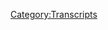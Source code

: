 {{Transcript
    | title         = [[169: November 30, 2014]]
    | caption       = [https://knowledgefight.libsyn.com/knowledge-fight-nov-30-2014 Listen to this episode on Libsyn]
    | episodeNumber = [[169: November 30, 2014|169]]
    | length        = 01:23:54
}}

{{MessageBox
    | header     = Warning: Bot Generated Content
    | text       = This transcript was automatically generated by transcription software and likely contains many mistakes and misattributions. Please check the audio for definitive quotes, attribution, and context.
    | image      = N3yvass4myg91.webp
    | imagewidth = 50px
    | id         = warning
}}

{{TranscriptBlock
    | name      = Unknown Speaker
    | timestamp = 00:00:00.000
    | text      = Andy in Kansas, you're on the air, thanks for holding.
}}

{{TranscriptBlock
    | name      = Unknown Speaker
    | timestamp = 00:00:04.160
    | text      = Hello Alex, I'm a first time caller, I'm a huge fan, I love your work.
}}

{{TranscriptBlock
    | name      = Unknown Speaker
    | timestamp = 00:00:07.360
    | text      = I love you.
}}

{{TranscriptBlock
    | name      = Unknown Speaker
    | timestamp = 00:00:07.860
    | text      = Hey everybody, welcome back to Knowledge Fight, I'm Dan.
}}

{{TranscriptBlock
    | name      = Unknown Speaker
    | timestamp = 00:00:09.859
    | text      = I'm JORDAN!
}}

{{TranscriptBlock
    | name      = Unknown Speaker
    | timestamp = 00:00:10.460
    | text      = We're a couple dudes, like to sit around, drink novelty beverages, and talk a little bit about Alex Jones.
}}

{{TranscriptBlock
    | name      = Unknown Speaker
    | timestamp = 00:00:14.800
    | text      = Today's novelty beverage is zombie dust.
}}

{{TranscriptBlock
    | name      = Unknown Speaker
    | timestamp = 00:00:16.800
    | text      = Indeed we are Dan...
}}

{{TranscriptBlock
    | name      = Unknown Speaker
    | timestamp = 00:00:18.800
    | text      = Dan?
}}

{{TranscriptBlock
    | name      = Unknown Speaker
    | timestamp = 00:00:19.460
    | text      = Jordan.
}}

{{TranscriptBlock
    | name      = Unknown Speaker
    | timestamp = 00:00:19.960
    | text      = Dan.
}}

{{TranscriptBlock
    | name      = Unknown Speaker
    | timestamp = 00:00:20.460
    | text      = Jordan, sir.
}}

{{TranscriptBlock
    | name      = Unknown Speaker
    | timestamp = 00:00:21.500
    | text      = If you were furious...
}}

{{TranscriptBlock
    | name      = Unknown Speaker
    | timestamp = 00:00:23.399
    | text      = Uh huh.
}}

{{TranscriptBlock
    | name      = Unknown Speaker
    | timestamp = 00:00:23.899
    | text      = ...at so many different things happening concurrently...
}}

{{TranscriptBlock
    | name      = Unknown Speaker
    | timestamp = 00:00:27.300
    | text      = The world is upon me.
}}

{{TranscriptBlock
    | name      = Unknown Speaker
    | timestamp = 00:00:29.100
    | text      = Right.
}}

{{TranscriptBlock
    | name      = Unknown Speaker
    | timestamp = 00:00:29.600
    | text      = Uh, much, much like Atlas, everything hanging upon your shoulders, and some random stranger just walked up to you off the street, and was like, one, I work for Chase Bank, two, I am a shareholder in the WWE Network, do you do a podcast, and if so, describe it to me.
}}

{{TranscriptBlock
    | name      = Unknown Speaker
    | timestamp = 00:00:55.399
    | text      = I do, and it's about me, uh, I don't know a lot about Alex Jones, this guy I know, he doesn't know anything about him, and we talk about it, that's the podcast, uh, shit's just been nuts, and I apologize, I don't want to complain about it, uh, I've been, uh, fucked over by Chase Bank and the WWE Network, they'd hit me with a doomsday device, and I've been down for the count.
}}

{{TranscriptBlock
    | name      = Unknown Speaker
    | timestamp = 00:01:15.400
    | text      = Yes, yeah, yeah.
}}

{{TranscriptBlock
    | name      = Unknown Speaker
    | timestamp = 00:01:16.400
    | text      = It's been a really terrible couple days, but everything is looking up because we're here.
}}

{{TranscriptBlock
    | name      = Unknown Speaker
    | timestamp = 00:01:19.400
    | text      = You were stunned by someone who was stone cold.
}}

{{TranscriptBlock
    | name      = Unknown Speaker
    | timestamp = 00:01:22.400
    | text      = Absolutely brutal, uh, but we're here, and, uh, we are going to have a great time today, uh, Jordan, today we had an interesting podcast, uh, I was hoping to actually use your joke, your bit intro, where you're like, this guy walks up to you, and I would be like, are you from Austin?
}}

{{TranscriptBlock
    | name      = Unknown Speaker
    | timestamp = 00:01:38.400
    | text      = Because then I would say, if you're from Austin, I don't want to tell you what my podcast is about, I will tell you to come, uh, June 15th to Beer Land in Austin, Texas.
}}

{{TranscriptBlock
    | name      = Unknown Speaker
    | timestamp = 00:01:47.400
    | text      = We have never rehearsed a bit, why would you imagine that I would just come up with, like, do we have a-
}}

{{TranscriptBlock
    | name      = Unknown Speaker
    | timestamp = 00:01:52.400
    | text      = These are notes, these are post-notes.
}}

{{TranscriptBlock
    | name      = Unknown Speaker
    | timestamp = 00:01:53.400
    | text      = You're giving me notes?
}}

{{TranscriptBlock
    | name      = Unknown Speaker
    | timestamp = 00:01:54.400
    | text      = Yes, for next time.
}}

{{TranscriptBlock
    | name      = Unknown Speaker
    | timestamp = 00:01:55.400
    | text      = Alright, alright, okay.
}}

{{TranscriptBlock
    | name      = Unknown Speaker
    | timestamp = 00:01:56.400
    | text      = I have some notes right in front of me.
}}

{{TranscriptBlock
    | name      = Unknown Speaker
    | timestamp = 00:01:57.400
    | text      = Okay, oh no.
}}

{{TranscriptBlock
    | name      = Unknown Speaker
    | timestamp = 00:01:58.400
    | text      = I have some notes right here, and they are, Dan, say thank you to our new sponsors, which I would like to do right now, I'd like to say-
}}

{{TranscriptBlock
    | name      = Unknown Speaker
    | timestamp = 00:02:04.400
    | text      = We would also like to thank you in Austin this Friday, Beer Land.
}}

{{TranscriptBlock
    | name      = Unknown Speaker
    | timestamp = 00:02:08.400
    | text      = I'm gonna get to it, I'm gonna get to it.
}}

{{TranscriptBlock
    | name      = Unknown Speaker
    | timestamp = 00:02:09.400
    | text      = Doors at nine.
}}

{{TranscriptBlock
    | name      = Unknown Speaker
    | timestamp = 00:02:10.400
    | text      = I'm gonna get to that.
}}

{{TranscriptBlock
    | name      = Unknown Speaker
    | timestamp = 00:02:11.400
    | text      = Ten o'clock.
}}

{{TranscriptBlock
    | name      = Unknown Speaker
    | timestamp = 00:02:12.400
    | text      = We'll do a little bit more here in a second, but first, I'd like to say thank you to a new donor out there, what's going on, Dean?
}}

{{TranscriptBlock
    | name      = Unknown Speaker
    | timestamp = 00:02:17.400
    | text      = I'm a policy wonk.
}}

{{TranscriptBlock
    | name      = Unknown Speaker
    | timestamp = 00:02:18.400
    | text      = Thank you so much.
}}

{{TranscriptBlock
    | name      = Unknown Speaker
    | timestamp = 00:02:19.400
    | text      = Thank you very much, Dean.
}}

{{TranscriptBlock
    | name      = Unknown Speaker
    | timestamp = 00:02:20.400
    | text      = We appreciate it.
}}

{{TranscriptBlock
    | name      = Unknown Speaker
    | timestamp = 00:02:21.400
    | text      = Also, I'd like to give a shout out to another new donor, uh, thank you so much, Bob.
}}

{{TranscriptBlock
    | name      = Unknown Speaker
    | timestamp = 00:02:25.400
    | text      = I'm a policy wonk.
}}

{{TranscriptBlock
    | name      = Unknown Speaker
    | timestamp = 00:02:26.400
    | text      = Bobby!
}}

{{TranscriptBlock
    | name      = Unknown Speaker
    | timestamp = 00:02:27.400
    | text      = Thank you, Bob Vila, villain of the Home Improvement television series.
}}

{{TranscriptBlock
    | name      = Unknown Speaker
    | timestamp = 00:02:32.400
    | text      = This old donation.
}}

{{TranscriptBlock
    | name      = Unknown Speaker
    | timestamp = 00:02:33.400
    | text      = Yeah, alright.
}}

{{TranscriptBlock
    | name      = Unknown Speaker
    | timestamp = 00:02:34.400
    | text      = Get the fuck out of here.
}}

{{TranscriptBlock
    | name      = Unknown Speaker
    | timestamp = 00:02:36.400
    | text      = If you'd like to support-
}}

{{TranscriptBlock
    | name      = Unknown Speaker
    | timestamp = 00:02:37.400
    | text      = Minus one out the gate!
}}

{{TranscriptBlock
    | name      = Unknown Speaker
    | timestamp = 00:02:38.400
    | text      = If you'd like to support the show, you can do so by going to knowledgefight.com, clicking support the show, and, uh, we would really appreciate it.
}}

{{TranscriptBlock
    | name      = Unknown Speaker
    | timestamp = 00:02:44.400
    | text      = Now, as I, uh, teased there a second ago, we are going to be in Austin, Texas, this Friday.
}}

{{TranscriptBlock
    | name      = Unknown Speaker
    | timestamp = 00:02:49.400
    | text      = Right.
}}

{{TranscriptBlock
    | name      = Unknown Speaker
    | timestamp = 00:02:50.400
    | text      = Uh, at, uh, Beer Land, 10pm, doors open at nine.
}}

{{TranscriptBlock
    | name      = Unknown Speaker
    | timestamp = 00:02:53.400
    | text      = We'd love to see you all out there.
}}

{{TranscriptBlock
    | name      = Unknown Speaker
    | timestamp = 00:02:55.400
    | text      = Tickets still available.
}}

{{TranscriptBlock
    | name      = Unknown Speaker
    | timestamp = 00:02:56.400
    | text      = I think only at the door.
}}

{{TranscriptBlock
    | name      = Unknown Speaker
    | timestamp = 00:02:57.400
    | text      = They're available, they're not available.
}}

{{TranscriptBlock
    | name      = Unknown Speaker
    | timestamp = 00:02:58.400
    | text      = Yeah, yeah, yeah.
}}

{{TranscriptBlock
    | name      = Unknown Speaker
    | timestamp = 00:02:59.400
    | text      = In advance.
}}

{{TranscriptBlock
    | name      = Unknown Speaker
    | timestamp = 00:03:00.400
    | text      = There will be seating.
}}

{{TranscriptBlock
    | name      = Unknown Speaker
    | timestamp = 00:03:01.400
    | text      = And, and, believe me, they'll be available.
}}

{{TranscriptBlock
    | name      = Unknown Speaker
    | timestamp = 00:03:03.400
    | text      = Yeah.
}}

{{TranscriptBlock
    | name      = Unknown Speaker
    | timestamp = 00:03:04.400
    | text      = Um, and, uh, so, today-
}}

{{TranscriptBlock
    | name      = Unknown Speaker
    | timestamp = 00:03:07.400
    | text      = And once again, we are doing most of our advertising to people who already listen to the podcast and have decided, uh, whether or not to go long ago.
}}

{{TranscriptBlock
    | name      = Unknown Speaker
    | timestamp = 00:03:16.400
    | text      = Yes.
}}

{{TranscriptBlock
    | name      = Unknown Speaker
    | timestamp = 00:03:17.400
    | text      = So-
}}

{{TranscriptBlock
    | name      = Unknown Speaker
    | timestamp = 00:03:18.400
    | text      = I'm certain.
}}

{{TranscriptBlock
    | name      = Unknown Speaker
    | timestamp = 00:03:19.400
    | text      = So we're, we're great at marketing, uh, and we are grateful to everybody who in, in Austin who is already kicking ass for us.
}}

{{TranscriptBlock
    | name      = Unknown Speaker
    | timestamp = 00:03:25.400
    | text      = Thank you so much.
}}

{{TranscriptBlock
    | name      = Unknown Speaker
    | timestamp = 00:03:26.400
    | text      = Thank you.
}}

{{TranscriptBlock
    | name      = Unknown Speaker
    | timestamp = 00:03:27.400
    | text      = Yeah.
}}

{{TranscriptBlock
    | name      = Unknown Speaker
    | timestamp = 00:03:28.400
    | text      = So, um, I wanted today, what I wanted to do is, uh, I wanted to celebrate the city of Austin.
}}

{{TranscriptBlock
    | name      = Unknown Speaker
    | timestamp = 00:03:34.400
    | text      = Yes.
}}

{{TranscriptBlock
    | name      = Unknown Speaker
    | timestamp = 00:03:35.400
    | text      = And I will say that, uh, I have found a great Austin-related episode for the live show.
}}

{{TranscriptBlock
    | name      = Unknown Speaker
    | timestamp = 00:03:40.400
    | text      = All right.
}}

{{TranscriptBlock
    | name      = Unknown Speaker
    | timestamp = 00:03:41.400
    | text      = On Friday, it'd be right into Texas.
}}

{{TranscriptBlock
    | name      = Unknown Speaker
    | timestamp = 00:03:42.400
    | text      = Uh, but I've found another Austin episode.
}}

{{TranscriptBlock
    | name      = Unknown Speaker
    | timestamp = 00:03:44.400
    | text      = Okay.
}}

{{TranscriptBlock
    | name      = Unknown Speaker
    | timestamp = 00:03:45.400
    | text      = Austin-y episode that takes us into some-
}}

{{TranscriptBlock
    | name      = Unknown Speaker
    | timestamp = 00:03:47.400
    | text      = Austin-y episode?
}}

{{TranscriptBlock
    | name      = Unknown Speaker
    | timestamp = 00:03:48.400
    | text      = Yeah, there's some Austin-
}}

{{TranscriptBlock
    | name      = Unknown Speaker
    | timestamp = 00:03:49.400
    | text      = Is that like Schomburg or Chicago-y?
}}

{{TranscriptBlock
    | name      = Unknown Speaker
    | timestamp = 00:03:51.400
    | text      = Is that the kind of thing?
}}

{{TranscriptBlock
    | name      = Unknown Speaker
    | timestamp = 00:03:53.400
    | text      = Sort of.
}}

{{TranscriptBlock
    | name      = Unknown Speaker
    | timestamp = 00:03:54.400
    | text      = All right.
}}

{{TranscriptBlock
    | name      = Unknown Speaker
    | timestamp = 00:03:55.400
    | text      = It's not, it's not like about Red Rock or whatever.
}}

{{TranscriptBlock
    | name      = Unknown Speaker
    | timestamp = 00:03:57.400
    | text      = Oh, well then I don't want to hear it!
}}

{{TranscriptBlock
    | name      = Unknown Speaker
    | timestamp = 00:03:59.400
    | text      = Is that what it is?
}}

{{TranscriptBlock
    | name      = Unknown Speaker
    | timestamp = 00:04:00.400
    | text      = Isn't that the name of it?
}}

{{TranscriptBlock
    | name      = Unknown Speaker
    | timestamp = 00:04:01.400
    | text      = Redwall?
}}

{{TranscriptBlock
    | name      = Unknown Speaker
    | timestamp = 00:04:02.400
    | text      = I have no idea.
}}

{{TranscriptBlock
    | name      = Unknown Speaker
    | timestamp = 00:04:03.400
    | text      = I don't know.
}}

{{TranscriptBlock
    | name      = Unknown Speaker
    | timestamp = 00:04:04.400
    | text      = It's called Ice Fighting.
}}

{{TranscriptBlock
    | name      = Unknown Speaker
    | timestamp = 00:04:05.400
    | text      = Correct.
}}

{{TranscriptBlock
    | name      = Unknown Speaker
    | timestamp = 00:04:06.400
    | text      = Uh, called Brian, uh, written by Brian Jakes?
}}

{{TranscriptBlock
    | name      = Unknown Speaker
    | timestamp = 00:04:07.400
    | text      = You're correct.
}}

{{TranscriptBlock
    | name      = Unknown Speaker
    | timestamp = 00:04:08.400
    | text      = Jocks.
}}

{{TranscriptBlock
    | name      = Unknown Speaker
    | timestamp = 00:04:09.400
    | text      = Um, but, uh, before we get to today's episode, um, I should say we did record an episode
}}

{{TranscriptBlock
    | name      = Unknown Speaker
    | timestamp = 00:04:13.960
    | text      = over the weekend that we were going to release on Monday, and, uh, the universe saw fit to
}}

{{TranscriptBlock
    | name      = Unknown Speaker
    | timestamp = 00:04:18.319
    | text      = not let that be recorded.
}}

{{TranscriptBlock
    | name      = Unknown Speaker
    | timestamp = 00:04:20.639
    | text      = And it got lost.
}}

{{TranscriptBlock
    | name      = Unknown Speaker
    | timestamp = 00:04:21.639
    | text      = Right.
}}

{{TranscriptBlock
    | name      = Unknown Speaker
    | timestamp = 00:04:22.639
    | text      = And, good, it should have been.
}}

{{TranscriptBlock
    | name      = Unknown Speaker
    | timestamp = 00:04:23.639
    | text      = We, uh, it was, it's really fascinating because the entire episode was-
}}

{{TranscriptBlock
    | name      = Unknown Speaker
    | timestamp = 00:04:28.399
    | text      = Mostly.
}}

{{TranscriptBlock
    | name      = Unknown Speaker
    | timestamp = 00:04:29.399
    | text      = Really about how you felt it, that what we were talking about should be ignored and that
}}

{{TranscriptBlock
    | name      = Unknown Speaker
    | timestamp = 00:04:35.079
    | text      = we shouldn't be doing that episode.
}}

{{TranscriptBlock
    | name      = Unknown Speaker
    | timestamp = 00:04:36.959
    | text      = Cosmically, we then did not do that episode.
}}

{{TranscriptBlock
    | name      = Unknown Speaker
    | timestamp = 00:04:39.399
    | text      = We were talking about how everyone should ignore, uh, Alex's comments about the death
}}

{{TranscriptBlock
    | name      = Unknown Speaker
    | timestamp = 00:04:43.879
    | text      = of Anthony Bourdain, and then, bizarrely, the episode doesn't record as if it were God
}}

{{TranscriptBlock
    | name      = Unknown Speaker
    | timestamp = 00:04:49.720
    | text      = saying, cut it out.
}}

{{TranscriptBlock
    | name      = Unknown Speaker
    | timestamp = 00:04:51.160
    | text      = I can promise that we actually recorded the episode.
}}

{{TranscriptBlock
    | name      = Unknown Speaker
    | timestamp = 00:04:53.600
    | text      = Right.
}}

{{TranscriptBlock
    | name      = Unknown Speaker
    | timestamp = 00:04:54.600
    | text      = I can guarantee that.
}}

{{TranscriptBlock
    | name      = Unknown Speaker
    | timestamp = 00:04:55.680
    | text      = And this isn't some way that we're stealth saying that you should-
}}

{{TranscriptBlock
    | name      = Unknown Speaker
    | timestamp = 00:04:59.519
    | text      = It's not some meta bit or anything.
}}

{{TranscriptBlock
    | name      = Unknown Speaker
    | timestamp = 00:05:01.639
    | text      = Yeah, yeah, yeah.
}}

{{TranscriptBlock
    | name      = Unknown Speaker
    | timestamp = 00:05:02.639
    | text      = But-
}}

{{TranscriptBlock
    | name      = Unknown Speaker
    | timestamp = 00:05:03.639
    | text      = We're bad at bits, let alone meta bits.
}}

{{TranscriptBlock
    | name      = Unknown Speaker
    | timestamp = 00:05:05.120
    | text      = In that episode, we did cover also a little bit of the other stuff that Alex talked about
}}

{{TranscriptBlock
    | name      = Unknown Speaker
    | timestamp = 00:05:09.720
    | text      = on that Friday episode, and there's one clip that I think is so important that no one is
}}

{{TranscriptBlock
    | name      = Unknown Speaker
    | timestamp = 00:05:13.920
    | text      = talking about that we do need to play it here at the beginning of this episode.
}}

{{TranscriptBlock
    | name      = Unknown Speaker
    | timestamp = 00:05:17.199
    | text      = Oh, yeah, yeah, yeah, yeah.
}}

{{TranscriptBlock
    | name      = Unknown Speaker
    | timestamp = 00:05:18.199
    | text      = Just because this cannot be, uh, not heard by the people.
}}

{{TranscriptBlock
    | name      = Unknown Speaker
    | timestamp = 00:05:20.600
    | text      = Since we recorded it last night, I can almost remember it.
}}

{{TranscriptBlock
    | name      = Unknown Speaker
    | timestamp = 00:05:23.480
    | text      = So this is from the June 8th, 2018 episode of the Alex Jones show.
}}

{{TranscriptBlock
    | name      = Unknown Speaker
    | timestamp = 00:05:28.360
    | text      = Alex Jones is on vacation in Hawaii, but he calls into the show a couple hours before
}}

{{TranscriptBlock
    | name      = Unknown Speaker
    | timestamp = 00:05:33.000
    | text      = he calls in to talk about Anthony Bourdain's death.
}}

{{TranscriptBlock
    | name      = Unknown Speaker
    | timestamp = 00:05:37.680
    | text      = He calls in to say this.
}}

{{TranscriptBlock
    | name      = Unknown Speaker
    | timestamp = 00:05:39.839
    | text      = Alex, how refreshing is it to see a president that essentially flips the bird to the globalist
}}

{{TranscriptBlock
    | name      = Unknown Speaker
    | timestamp = 00:05:45.199
    | text      = at the G7 summit?
}}

{{TranscriptBlock
    | name      = Unknown Speaker
    | timestamp = 00:05:46.199
    | text      = That's right.
}}

{{TranscriptBlock
    | name      = Unknown Speaker
    | timestamp = 00:05:47.199
    | text      = Coming up in the next segment, we will play the clip as he was going out to Marine One
}}

{{TranscriptBlock
    | name      = Unknown Speaker
    | timestamp = 00:05:50.579
    | text      = Helicopter to take off to the G7, and he pointed out that he tried to play nice with Trudeau,
}}

{{TranscriptBlock
    | name      = Unknown Speaker
    | timestamp = 00:05:55.360
    | text      = he tried to play nice with Macron and others, but he tore into him and said, listen, Russia
}}

{{TranscriptBlock
    | name      = Unknown Speaker
    | timestamp = 00:06:00.319
    | text      = should be in the G7, back to G8.
}}

{{TranscriptBlock
    | name      = Unknown Speaker
    | timestamp = 00:06:02.439
    | text      = They were taken out five years ago.
}}

{{TranscriptBlock
    | name      = Unknown Speaker
    | timestamp = 00:06:04.439
    | text      = That is not Obama.
}}

{{TranscriptBlock
    | name      = Unknown Speaker
    | timestamp = 00:06:05.439
    | text      = The globalist.
}}

{{TranscriptBlock
    | name      = Unknown Speaker
    | timestamp = 00:06:06.439
    | text      = Whether you like it or not, this is the only place Trump's been behind on.
}}

{{TranscriptBlock
    | name      = Unknown Speaker
    | timestamp = 00:06:10.720
    | text      = He was ahead of it during the campaign, the clear alliance that the patriots in the Pentagon,
}}

{{TranscriptBlock
    | name      = Unknown Speaker
    | timestamp = 00:06:15.519
    | text      = there's bad guys in there too.
}}

{{TranscriptBlock
    | name      = Unknown Speaker
    | timestamp = 00:06:16.519
    | text      = No, there's the best.
}}

{{TranscriptBlock
    | name      = Unknown Speaker
    | timestamp = 00:06:17.519
    | text      = There's three different factions, really, but there's two dominant ones.
}}

{{TranscriptBlock
    | name      = Unknown Speaker
    | timestamp = 00:06:19.959
    | text      = The patriots in the Pentagon, so we should link up with Russia.
}}

{{TranscriptBlock
    | name      = Unknown Speaker
    | timestamp = 00:06:23.199
    | text      = They've got incredible resources, four times our land mass, more resources than even Africa.
}}

{{TranscriptBlock
    | name      = Unknown Speaker
    | timestamp = 00:06:28.439
    | text      = They've become a Christian nation.
}}

{{TranscriptBlock
    | name      = Unknown Speaker
    | timestamp = 00:06:29.759
    | text      = They've got lower taxes on us.
}}

{{TranscriptBlock
    | name      = Unknown Speaker
    | timestamp = 00:06:31.519
    | text      = We should link up, but geographically we'll control the whole planet.
}}

{{TranscriptBlock
    | name      = Unknown Speaker
    | timestamp = 00:06:35.920
    | text      = Yikes.
}}

{{TranscriptBlock
    | name      = Unknown Speaker
    | timestamp = 00:06:36.920
    | text      = Right.
}}

{{TranscriptBlock
    | name      = Unknown Speaker
    | timestamp = 00:06:37.920
    | text      = So we freaked out and screamed about this for like 10 minutes yesterday.
}}

{{TranscriptBlock
    | name      = Unknown Speaker
    | timestamp = 00:06:40.519
    | text      = No need to sort of recreate that, except to say, hey guys, there's Alex saying that he
}}

{{TranscriptBlock
    | name      = Unknown Speaker
    | timestamp = 00:06:46.720
    | text      = and the patriots that he's aware of within the intelligence services want to hook up
}}

{{TranscriptBlock
    | name      = Unknown Speaker
    | timestamp = 00:06:51.959
    | text      = with Russia and dominate the world.
}}

{{TranscriptBlock
    | name      = Unknown Speaker
    | timestamp = 00:06:54.839
    | text      = Right.
}}

{{TranscriptBlock
    | name      = Unknown Speaker
    | timestamp = 00:06:55.839
    | text      = Geographically.
}}

{{TranscriptBlock
    | name      = Unknown Speaker
    | timestamp = 00:06:56.839
    | text      = Yep.
}}

{{TranscriptBlock
    | name      = Unknown Speaker
    | timestamp = 00:06:57.839
    | text      = Dominate the world.
}}

{{TranscriptBlock
    | name      = Unknown Speaker
    | timestamp = 00:06:58.839
    | text      = That was the plan.
}}

{{TranscriptBlock
    | name      = Unknown Speaker
    | timestamp = 00:06:59.839
    | text      = So that's not great.
}}

{{TranscriptBlock
    | name      = Unknown Speaker
    | timestamp = 00:07:00.839
    | text      = Which I believe we came to the conclusion that that made him a globalist.
}}

{{TranscriptBlock
    | name      = Unknown Speaker
    | timestamp = 00:07:05.079
    | text      = I think dominating a globe makes one a globalist.
}}

{{TranscriptBlock
    | name      = Unknown Speaker
    | timestamp = 00:07:07.879
    | text      = The only thing about that that I still cannot get over is what is the third faction in the
}}

{{TranscriptBlock
    | name      = Unknown Speaker
    | timestamp = 00:07:13.680
    | text      = Pentagon?
}}

{{TranscriptBlock
    | name      = Unknown Speaker
    | timestamp = 00:07:14.839
    | text      = What is it?
}}

{{TranscriptBlock
    | name      = Unknown Speaker
    | timestamp = 00:07:15.879
    | text      = So we got the Patriots, we've got one confirmed faction, assumably the other one is the globalists
}}

{{TranscriptBlock
    | name      = Unknown Speaker
    | timestamp = 00:07:22.279
    | text      = or at least globalist controlled vampires.
}}

{{TranscriptBlock
    | name      = Unknown Speaker
    | timestamp = 00:07:25.439
    | text      = Globalist adjacent.
}}

{{TranscriptBlock
    | name      = Unknown Speaker
    | timestamp = 00:07:26.439
    | text      = What is the third one?
}}

{{TranscriptBlock
    | name      = Unknown Speaker
    | timestamp = 00:07:28.000
    | text      = The sommeliers.
}}

{{TranscriptBlock
    | name      = Unknown Speaker
    | timestamp = 00:07:29.000
    | text      = The sommeliers?
}}

{{TranscriptBlock
    | name      = Unknown Speaker
    | timestamp = 00:07:30.000
    | text      = The wine merchants?
}}

{{TranscriptBlock
    | name      = Unknown Speaker
    | timestamp = 00:07:31.000
    | text      = Yeah, the wine snobs.
}}

{{TranscriptBlock
    | name      = Unknown Speaker
    | timestamp = 00:07:32.000
    | text      = See, now I feel like that's again a very antisemitic thing.
}}

{{TranscriptBlock
    | name      = Unknown Speaker
    | timestamp = 00:07:35.879
    | text      = No.
}}

{{TranscriptBlock
    | name      = Unknown Speaker
    | timestamp = 00:07:36.879
    | text      = We got wine snobs over here.
}}

{{TranscriptBlock
    | name      = Unknown Speaker
    | timestamp = 00:07:37.879
    | text      = We got wine snobs.
}}

{{TranscriptBlock
    | name      = Unknown Speaker
    | timestamp = 00:07:38.879
    | text      = Patriots.
}}

{{TranscriptBlock
    | name      = Unknown Speaker
    | timestamp = 00:07:39.879
    | text      = Patriots.
}}

{{TranscriptBlock
    | name      = Unknown Speaker
    | timestamp = 00:07:40.879
    | text      = Globalists.
}}

{{TranscriptBlock
    | name      = Unknown Speaker
    | timestamp = 00:07:41.879
    | text      = Globalists.
}}

{{TranscriptBlock
    | name      = Unknown Speaker
    | timestamp = 00:07:42.879
    | text      = Right.
}}

{{TranscriptBlock
    | name      = Unknown Speaker
    | timestamp = 00:07:43.879
    | text      = What are the wines?
}}

{{TranscriptBlock
    | name      = Unknown Speaker
    | timestamp = 00:07:44.879
    | text      = The wine snobs sit around and just laugh and like, aha, they're using the wrong cheese
}}

{{TranscriptBlock
    | name      = Unknown Speaker
    | timestamp = 00:07:50.160
    | text      = with that red wine.
}}

{{TranscriptBlock
    | name      = Unknown Speaker
    | timestamp = 00:07:51.160
    | text      = Aha, sacre bleu.
}}

{{TranscriptBlock
    | name      = Unknown Speaker
    | timestamp = 00:07:52.160
    | text      = Ah, you should have brought a charcuterie.
}}

{{TranscriptBlock
    | name      = Unknown Speaker
    | timestamp = 00:07:54.720
    | text      = Absolutely.
}}

{{TranscriptBlock
    | name      = Unknown Speaker
    | timestamp = 00:07:55.720
    | text      = No, do they send go-between messages?
}}

{{TranscriptBlock
    | name      = Unknown Speaker
    | timestamp = 00:07:58.759
    | text      = Like you can trust a wine aficionado.
}}

{{TranscriptBlock
    | name      = Unknown Speaker
    | timestamp = 00:08:01.139
    | text      = They're so absorbed in wine that they don't care about distorting the words that you say.
}}

{{TranscriptBlock
    | name      = Unknown Speaker
    | timestamp = 00:08:05.879
    | text      = So is that how they communicate with each other?
}}

{{TranscriptBlock
    | name      = Unknown Speaker
    | timestamp = 00:08:07.920
    | text      = Do they send missives?
}}

{{TranscriptBlock
    | name      = Unknown Speaker
    | timestamp = 00:08:09.920
    | text      = Have they turned wine purchases into a coded language?
}}

{{TranscriptBlock
    | name      = Unknown Speaker
    | timestamp = 00:08:13.959
    | text      = Absolutely.
}}

{{TranscriptBlock
    | name      = Unknown Speaker
    | timestamp = 00:08:14.959
    | text      = Okay.
}}

{{TranscriptBlock
    | name      = Unknown Speaker
    | timestamp = 00:08:15.959
    | text      = That makes sense.
}}

{{TranscriptBlock
    | name      = Unknown Speaker
    | timestamp = 00:08:16.959
    | text      = I'm done.
}}

{{TranscriptBlock
    | name      = Unknown Speaker
    | timestamp = 00:08:17.959
    | text      = It's like...
}}

{{TranscriptBlock
    | name      = Unknown Speaker
    | timestamp = 00:08:18.959
    | text      = All right.
}}

{{TranscriptBlock
    | name      = Unknown Speaker
    | timestamp = 00:08:19.959
    | text      = Yeah.
}}

{{TranscriptBlock
    | name      = Unknown Speaker
    | timestamp = 00:08:20.959
    | text      = So, Jordan, today what we're going to be going over is the November 30th, 2014 episode of
}}

{{TranscriptBlock
    | name      = Unknown Speaker
    | timestamp = 00:08:25.560
    | text      = the Alex Jones show.
}}

{{TranscriptBlock
    | name      = Unknown Speaker
    | timestamp = 00:08:26.959
    | text      = Right.
}}

{{TranscriptBlock
    | name      = Unknown Speaker
    | timestamp = 00:08:27.959
    | text      = It's very Austin-y.
}}

{{TranscriptBlock
    | name      = Unknown Speaker
    | timestamp = 00:08:28.959
    | text      = Yeah.
}}

{{TranscriptBlock
    | name      = Unknown Speaker
    | timestamp = 00:08:29.959
    | text      = I'd like to see if you have any idea why I have chosen this as an Austin-y episode.
}}

{{TranscriptBlock
    | name      = Unknown Speaker
    | timestamp = 00:08:36.320
    | text      = November 30th?
}}

{{TranscriptBlock
    | name      = Unknown Speaker
    | timestamp = 00:08:37.919
    | text      = Mm-hmm.
}}

{{TranscriptBlock
    | name      = Unknown Speaker
    | timestamp = 00:08:38.919
    | text      = 2014.
}}

{{TranscriptBlock
    | name      = Unknown Speaker
    | timestamp = 00:08:39.919
    | text      = Right.
}}

{{TranscriptBlock
    | name      = Unknown Speaker
    | timestamp = 00:08:40.919
    | text      = So that was when... let's see, what happens in November 30th?
}}

{{TranscriptBlock
    | name      = Unknown Speaker
    | timestamp = 00:08:46.240
    | text      = Just after Thanksgiving.
}}

{{TranscriptBlock
    | name      = Unknown Speaker
    | timestamp = 00:08:47.240
    | text      = That was probably the... oh, no, no, that was the reenactment of the first Thanksgiving
}}

{{TranscriptBlock
    | name      = Unknown Speaker
    | timestamp = 00:08:51.960
    | text      = when Christ was crucified?
}}

{{TranscriptBlock
    | name      = Unknown Speaker
    | timestamp = 00:08:54.000
    | text      = Incorrect.
}}

{{TranscriptBlock
    | name      = Unknown Speaker
    | timestamp = 00:08:55.000
    | text      = No, they do the Thanksgiving... no?
}}

{{TranscriptBlock
    | name      = Unknown Speaker
    | timestamp = 00:08:57.039
    | text      = Nope.
}}

{{TranscriptBlock
    | name      = Unknown Speaker
    | timestamp = 00:08:58.039
    | text      = All right.
}}

{{TranscriptBlock
    | name      = Unknown Speaker
    | timestamp = 00:08:59.039
    | text      = Incorrect.
}}

{{TranscriptBlock
    | name      = Unknown Speaker
    | timestamp = 00:09:00.039
    | text      = Bethlehem?
}}

{{TranscriptBlock
    | name      = Unknown Speaker
    | timestamp = 00:09:01.039
    | text      = Nope.
}}

{{TranscriptBlock
    | name      = Unknown Speaker
    | timestamp = 00:09:02.039
    | text      = Are you sure?
}}

{{TranscriptBlock
    | name      = Unknown Speaker
    | timestamp = 00:09:03.039
    | text      = On November 28th at two-twenty-something in the morning, a gentleman by the name of Larry
}}

{{TranscriptBlock
    | name      = Unknown Speaker
    | timestamp = 00:09:09.759
    | text      = McWilliams went on a shooting spree in Austin and shot a ton of bullets at the police station
}}

{{TranscriptBlock
    | name      = Unknown Speaker
    | timestamp = 00:09:18.480
    | text      = and tried to set fire to the Mexican consulate.
}}

{{TranscriptBlock
    | name      = Unknown Speaker
    | timestamp = 00:09:21.960
    | text      = Also shot a bunch of bullets at the federal courthouse.
}}

{{TranscriptBlock
    | name      = Unknown Speaker
    | timestamp = 00:09:25.120
    | text      = He was shot down by a cop eventually.
}}

{{TranscriptBlock
    | name      = Unknown Speaker
    | timestamp = 00:09:28.360
    | text      = He had Let Me Die written in marker across his chest.
}}

{{TranscriptBlock
    | name      = Unknown Speaker
    | timestamp = 00:09:32.399
    | text      = He also, in his pocket, had a copy of a book that was...
}}

{{TranscriptBlock
    | name      = Unknown Speaker
    | timestamp = 00:09:37.600
    | text      = Where to Hide Your Guns.
}}

{{TranscriptBlock
    | name      = Unknown Speaker
    | timestamp = 00:09:38.600
    | text      = Exactly.
}}

{{TranscriptBlock
    | name      = Unknown Speaker
    | timestamp = 00:09:39.600
    | text      = Yep.
}}

{{TranscriptBlock
    | name      = Unknown Speaker
    | timestamp = 00:09:40.600
    | text      = We'll get into more detail about it later, but it's tied to a Christian identity supremacy
}}

{{TranscriptBlock
    | name      = Unknown Speaker
    | timestamp = 00:09:45.960
    | text      = group that is very racist and anti-Semitic.
}}

{{TranscriptBlock
    | name      = Unknown Speaker
    | timestamp = 00:09:49.200
    | text      = They are called the Phineas Priesthood, and it's not really like a specific group.
}}

{{TranscriptBlock
    | name      = Unknown Speaker
    | timestamp = 00:09:54.039
    | text      = It's kind of like a loose-knit group of people who, you know, you just get to call yourself
}}

{{TranscriptBlock
    | name      = Unknown Speaker
    | timestamp = 00:09:58.639
    | text      = a priest in this Phineas Priesthood.
}}

{{TranscriptBlock
    | name      = Unknown Speaker
    | timestamp = 00:10:01.519
    | text      = And he had a book about them and their history in his pocket, much like as if it was catcher
}}

{{TranscriptBlock
    | name      = Unknown Speaker
    | timestamp = 00:10:06.440
    | text      = in the rye for him, which, I mean, speaks volumes about what he was about.
}}

{{TranscriptBlock
    | name      = Unknown Speaker
    | timestamp = 00:10:11.080
    | text      = Of course.
}}

{{TranscriptBlock
    | name      = Unknown Speaker
    | timestamp = 00:10:12.080
    | text      = So I went and...
}}

{{TranscriptBlock
    | name      = Unknown Speaker
    | timestamp = 00:10:13.279
    | text      = So they're definitely talking about Bethlehem, then.
}}

{{TranscriptBlock
    | name      = Unknown Speaker
    | timestamp = 00:10:16.320
    | text      = There might be some of that.
}}

{{TranscriptBlock
    | name      = Unknown Speaker
    | timestamp = 00:10:18.580
    | text      = You might have been more right than I knew.
}}

{{TranscriptBlock
    | name      = Unknown Speaker
    | timestamp = 00:10:19.919
    | text      = Did they hurt anybody?
}}

{{TranscriptBlock
    | name      = Unknown Speaker
    | timestamp = 00:10:21.080
    | text      = Or did he hurt anybody?
}}

{{TranscriptBlock
    | name      = Unknown Speaker
    | timestamp = 00:10:22.879
    | text      = I assume the group has probably hurt people.
}}

{{TranscriptBlock
    | name      = Unknown Speaker
    | timestamp = 00:10:25.879
    | text      = No one ended up hurt.
}}

{{TranscriptBlock
    | name      = Unknown Speaker
    | timestamp = 00:10:28.399
    | text      = There was more property damage from what I've been able to glean.
}}

{{TranscriptBlock
    | name      = Unknown Speaker
    | timestamp = 00:10:31.639
    | text      = That's kind of the most Austin-y mass shooting I can think of.
}}

{{TranscriptBlock
    | name      = Unknown Speaker
    | timestamp = 00:10:35.720
    | text      = Austin is so cool, even their mass shooters are like, wait, we don't want to hurt anybody.
}}

{{TranscriptBlock
    | name      = Unknown Speaker
    | timestamp = 00:10:40.200
    | text      = I don't think he didn't want to hurt anybody.
}}

{{TranscriptBlock
    | name      = Unknown Speaker
    | timestamp = 00:10:42.840
    | text      = I recognize that!
}}

{{TranscriptBlock
    | name      = Unknown Speaker
    | timestamp = 00:10:44.240
    | text      = But he picked the right targets, you know?
}}

{{TranscriptBlock
    | name      = Unknown Speaker
    | timestamp = 00:10:46.720
    | text      = He picked the big three.
}}

{{TranscriptBlock
    | name      = Unknown Speaker
    | timestamp = 00:10:47.720
    | text      = You go after the police station, you go after the courthouse, you gotta go after the Mexican
}}

{{TranscriptBlock
    | name      = Unknown Speaker
    | timestamp = 00:10:52.440
    | text      = consulate after that.
}}

{{TranscriptBlock
    | name      = Unknown Speaker
    | timestamp = 00:10:54.559
    | text      = Also our friend Art Acevedo, the then Austin police chief, did speculate that there was
}}

{{TranscriptBlock
    | name      = Unknown Speaker
    | timestamp = 00:11:01.840
    | text      = reason to believe that the attack could have been politically motivated, an anti-government
}}

{{TranscriptBlock
    | name      = Unknown Speaker
    | timestamp = 00:11:08.600
    | text      = attack that also might be linked to feelings about immigration, being as he tried to set
}}

{{TranscriptBlock
    | name      = Unknown Speaker
    | timestamp = 00:11:17.279
    | text      = the Mexican consulate on fire.
}}

{{TranscriptBlock
    | name      = Unknown Speaker
    | timestamp = 00:11:21.960
    | text      = I'm a big fan of Acevedo.
}}

{{TranscriptBlock
    | name      = Unknown Speaker
    | timestamp = 00:11:24.559
    | text      = That seems pretty obvious.
}}

{{TranscriptBlock
    | name      = Unknown Speaker
    | timestamp = 00:11:27.759
    | text      = That's some good detective work I recognize.
}}

{{TranscriptBlock
    | name      = Unknown Speaker
    | timestamp = 00:11:30.179
    | text      = From Texas Monthly, shooting up a Mexican consulate shortly after President Obama issued
}}

{{TranscriptBlock
    | name      = Unknown Speaker
    | timestamp = 00:11:34.519
    | text      = his executive order regarding immigration does indicate a potential motive.
}}

{{TranscriptBlock
    | name      = Unknown Speaker
    | timestamp = 00:11:41.759
    | text      = Certainly he's also, if you looked over...
}}

{{TranscriptBlock
    | name      = Unknown Speaker
    | timestamp = 00:11:44.639
    | text      = That would be a wild coincidence.
}}

{{TranscriptBlock
    | name      = Unknown Speaker
    | timestamp = 00:11:46.360
    | text      = If you looked over his social media, you'd find that he had posted a lot of really positive
}}

{{TranscriptBlock
    | name      = Unknown Speaker
    | timestamp = 00:11:51.559
    | text      = stuff about Ron Paul in the past, so there's some sort of connection that he had there
}}

{{TranscriptBlock
    | name      = Unknown Speaker
    | timestamp = 00:11:56.000
    | text      = philosophically.
}}

{{TranscriptBlock
    | name      = Unknown Speaker
    | timestamp = 00:11:58.279
    | text      = And he also was a guy who'd been arrested and done time for robbing a bank some years
}}

{{TranscriptBlock
    | name      = Unknown Speaker
    | timestamp = 00:12:03.919
    | text      = prior.
}}

{{TranscriptBlock
    | name      = Unknown Speaker
    | timestamp = 00:12:04.919
    | text      = He tried to rob a...
}}

{{TranscriptBlock
    | name      = Unknown Speaker
    | timestamp = 00:12:05.919
    | text      = What is more anti-government than that?
}}

{{TranscriptBlock
    | name      = Unknown Speaker
    | timestamp = 00:12:07.600
    | text      = He tried to rob a Brinks truck, from what I've been able to find.
}}

{{TranscriptBlock
    | name      = Unknown Speaker
    | timestamp = 00:12:10.320
    | text      = Wait, and a bank?
}}

{{TranscriptBlock
    | name      = Unknown Speaker
    | timestamp = 00:12:11.320
    | text      = No, that was the thing.
}}

{{TranscriptBlock
    | name      = Unknown Speaker
    | timestamp = 00:12:13.039
    | text      = That counts as a bank.
}}

{{TranscriptBlock
    | name      = Unknown Speaker
    | timestamp = 00:12:14.039
    | text      = That does not count as a bank.
}}

{{TranscriptBlock
    | name      = Unknown Speaker
    | timestamp = 00:12:15.799
    | text      = To the law, it does.
}}

{{TranscriptBlock
    | name      = Unknown Speaker
    | timestamp = 00:12:16.799
    | text      = That does not count as a bank.
}}

{{TranscriptBlock
    | name      = Unknown Speaker
    | timestamp = 00:12:17.799
    | text      = There have to be tellers, you have to stand on the thing and shoot bullets up in the air.
}}

{{TranscriptBlock
    | name      = Unknown Speaker
    | timestamp = 00:12:22.440
    | text      = You gotta do the whole thing.
}}

{{TranscriptBlock
    | name      = Unknown Speaker
    | timestamp = 00:12:23.440
    | text      = According to the law, it counts.
}}

{{TranscriptBlock
    | name      = Unknown Speaker
    | timestamp = 00:12:26.200
    | text      = I would also accept sliding a piece of paper to the teller that says, I have a gun, please
}}

{{TranscriptBlock
    | name      = Unknown Speaker
    | timestamp = 00:12:31.039
    | text      = put $100,000...
}}

{{TranscriptBlock
    | name      = Unknown Speaker
    | timestamp = 00:12:32.039
    | text      = You can't slide that note to the Brinks guy.
}}

{{TranscriptBlock
    | name      = Unknown Speaker
    | timestamp = 00:12:33.519
    | text      = He's got a gun.
}}

{{TranscriptBlock
    | name      = Unknown Speaker
    | timestamp = 00:12:34.519
    | text      = No, he's definitely got a gun.
}}

{{TranscriptBlock
    | name      = Unknown Speaker
    | timestamp = 00:12:36.200
    | text      = So this guy was a mess, and he had a lot of indications that he might be the sort of guy
}}

{{TranscriptBlock
    | name      = Unknown Speaker
    | timestamp = 00:12:44.120
    | text      = who'd be doing this kind of stuff.
}}

{{TranscriptBlock
    | name      = Unknown Speaker
    | timestamp = 00:12:46.879
    | text      = He ended up getting shot by a cop pretty...
}}

{{TranscriptBlock
    | name      = Unknown Speaker
    | timestamp = 00:12:51.039
    | text      = Not too long after he went all shooty.
}}

{{TranscriptBlock
    | name      = Unknown Speaker
    | timestamp = 00:12:56.000
    | text      = But he's an old white guy, he's a 49-year-old white guy, and so that's gonna make Alex...
}}

{{TranscriptBlock
    | name      = Unknown Speaker
    | timestamp = 00:13:00.679
    | text      = Man, we still need them around.
}}

{{TranscriptBlock
    | name      = Unknown Speaker
    | timestamp = 00:13:04.080
    | text      = If they weren't here...
}}

{{TranscriptBlock
    | name      = Unknown Speaker
    | timestamp = 00:13:06.000
    | text      = Stop it.
}}

{{TranscriptBlock
    | name      = Unknown Speaker
    | timestamp = 00:13:07.000
    | text      = Oh, boy.
}}

{{TranscriptBlock
    | name      = Unknown Speaker
    | timestamp = 00:13:08.200
    | text      = So because the guy's an old white dude, Alex has some complicated feelings about it.
}}

{{TranscriptBlock
    | name      = Unknown Speaker
    | timestamp = 00:13:12.720
    | text      = He should be, against it, kind of a fan.
}}

{{TranscriptBlock
    | name      = Unknown Speaker
    | timestamp = 00:13:16.240
    | text      = Alex doesn't really know what to do with it, and we'll watch him spin his wheels.
}}

{{TranscriptBlock
    | name      = Unknown Speaker
    | timestamp = 00:13:20.679
    | text      = This is the 30th, and on the 28th, he took the day off.
}}

{{TranscriptBlock
    | name      = Unknown Speaker
    | timestamp = 00:13:24.840
    | text      = The 28th was a Friday.
}}

{{TranscriptBlock
    | name      = Unknown Speaker
    | timestamp = 00:13:26.720
    | text      = He took that off because he's like...
}}

{{TranscriptBlock
    | name      = Unknown Speaker
    | timestamp = 00:13:28.159
    | text      = He was too busy masturbating to this guy.
}}

{{TranscriptBlock
    | name      = Unknown Speaker
    | timestamp = 00:13:30.600
    | text      = Thanksgiving.
}}

{{TranscriptBlock
    | name      = Unknown Speaker
    | timestamp = 00:13:31.600
    | text      = Maybe.
}}

{{TranscriptBlock
    | name      = Unknown Speaker
    | timestamp = 00:13:32.600
    | text      = Maybe Thanksgiving.
}}

{{TranscriptBlock
    | name      = Unknown Speaker
    | timestamp = 00:13:33.600
    | text      = But he had a pre-recorded show, and it was really funny to listen to that, like what
}}

{{TranscriptBlock
    | name      = Unknown Speaker
    | timestamp = 00:13:38.559
    | text      = he's complaining about, knowing that that morning...
}}

{{TranscriptBlock
    | name      = Unknown Speaker
    | timestamp = 00:13:41.120
    | text      = There's an active shooter.
}}

{{TranscriptBlock
    | name      = Unknown Speaker
    | timestamp = 00:13:42.120
    | text      = Yeah.
}}

{{TranscriptBlock
    | name      = Unknown Speaker
    | timestamp = 00:13:43.120
    | text      = Yeah, but a huge shooter.
}}

{{TranscriptBlock
    | name      = Unknown Speaker
    | timestamp = 00:13:44.120
    | text      = He's been a white terrorist.
}}

{{TranscriptBlock
    | name      = Unknown Speaker
    | timestamp = 00:13:45.120
    | text      = It's kind of funny that he's like, we're gonna replay a great interview with Michael Savage.
}}

{{TranscriptBlock
    | name      = Unknown Speaker
    | timestamp = 00:13:48.879
    | text      = All right.
}}

{{TranscriptBlock
    | name      = Unknown Speaker
    | timestamp = 00:13:49.879
    | text      = All right, bro.
}}

{{TranscriptBlock
    | name      = Unknown Speaker
    | timestamp = 00:13:51.440
    | text      = So here's the first clip where Alex discusses what he thinks is going on with this guy.
}}

{{TranscriptBlock
    | name      = Unknown Speaker
    | timestamp = 00:13:56.360
    | text      = Already, hard to believe, the 30th day of November, 2014 on the...
}}

{{TranscriptBlock
    | name      = Unknown Speaker
    | timestamp = 00:14:02.480
    | text      = Also one of the most offensive things I've ever heard on this show.
}}

{{TranscriptBlock
    | name      = Unknown Speaker
    | timestamp = 00:14:04.440
    | text      = He's playing ZZ Top to start the show.
}}

{{TranscriptBlock
    | name      = Unknown Speaker
    | timestamp = 00:14:07.000
    | text      = Please.
}}

{{TranscriptBlock
    | name      = Unknown Speaker
    | timestamp = 00:14:08.000
    | text      = Please.
}}

{{TranscriptBlock
    | name      = Unknown Speaker
    | timestamp = 00:14:09.000
    | text      = This live Sunday edition.
}}

{{TranscriptBlock
    | name      = Unknown Speaker
    | timestamp = 00:14:10.000
    | text      = I'm your host, Alex Jones.
}}

{{TranscriptBlock
    | name      = Unknown Speaker
    | timestamp = 00:14:11.000
    | text      = We'll be here as we are every Sunday, 4 to 6 p.m. Central Standard Time.
}}

{{TranscriptBlock
    | name      = Unknown Speaker
    | timestamp = 00:14:15.480
    | text      = I intend to open the phones up throughout really the last two-thirds of the transmission
}}

{{TranscriptBlock
    | name      = Unknown Speaker
    | timestamp = 00:14:22.000
    | text      = from the bottom of the hour forward, and I intend to try to be disciplined, which everybody
}}

{{TranscriptBlock
    | name      = Unknown Speaker
    | timestamp = 00:14:26.639
    | text      = knows I'm not, to go over as much news as possible.
}}

{{TranscriptBlock
    | name      = Unknown Speaker
    | timestamp = 00:14:32.200
    | text      = There's just so much here to talk about.
}}

{{TranscriptBlock
    | name      = Unknown Speaker
    | timestamp = 00:14:35.240
    | text      = I live in Austin, Texas, where a few days ago, we had somebody at 2.22 a.m., we know
}}

{{TranscriptBlock
    | name      = Unknown Speaker
    | timestamp = 00:14:43.860
    | text      = his name, McWilliams, running around shooting up the police station, the Mexican Consulate,
}}

{{TranscriptBlock
    | name      = Unknown Speaker
    | timestamp = 00:14:50.360
    | text      = and the federal building.
}}

{{TranscriptBlock
    | name      = Unknown Speaker
    | timestamp = 00:14:54.159
    | text      = He's my hero.
}}

{{TranscriptBlock
    | name      = Unknown Speaker
    | timestamp = 00:14:55.159
    | text      = And folks want to know my take on that.
}}

{{TranscriptBlock
    | name      = Unknown Speaker
    | timestamp = 00:14:57.440
    | text      = He's my hero.
}}

{{TranscriptBlock
    | name      = Unknown Speaker
    | timestamp = 00:14:58.440
    | text      = Hero.
}}

{{TranscriptBlock
    | name      = Unknown Speaker
    | timestamp = 00:14:59.440
    | text      = Well, I'll give you my take on that event.
}}

{{TranscriptBlock
    | name      = Unknown Speaker
    | timestamp = 00:15:03.480
    | text      = Slain Austin Shooter likely had anti-government motive.
}}

{{TranscriptBlock
    | name      = Unknown Speaker
    | timestamp = 00:15:07.519
    | text      = Hero.
}}

{{TranscriptBlock
    | name      = Unknown Speaker
    | timestamp = 00:15:08.519
    | text      = Was against open borders.
}}

{{TranscriptBlock
    | name      = Unknown Speaker
    | timestamp = 00:15:09.519
    | text      = That's what they're saying is likely.
}}

{{TranscriptBlock
    | name      = Unknown Speaker
    | timestamp = 00:15:11.179
    | text      = I saw some online videos of him training with ninja swords and stuff, and he fits the same
}}

{{TranscriptBlock
    | name      = Unknown Speaker
    | timestamp = 00:15:16.639
    | text      = M.O. as this guy on the East Coast that killed one cop and was hunting others who was obsessed
}}

{{TranscriptBlock
    | name      = Unknown Speaker
    | timestamp = 00:15:21.440
    | text      = with video games.
}}

{{TranscriptBlock
    | name      = Unknown Speaker
    | timestamp = 00:15:22.440
    | text      = I just think these are mentally ill people.
}}

{{TranscriptBlock
    | name      = Unknown Speaker
    | timestamp = 00:15:24.879
    | text      = Okay.
}}

{{TranscriptBlock
    | name      = Unknown Speaker
    | timestamp = 00:15:25.879
    | text      = Okay.
}}

{{TranscriptBlock
    | name      = Unknown Speaker
    | timestamp = 00:15:26.879
    | text      = Cool.
}}

{{TranscriptBlock
    | name      = Unknown Speaker
    | timestamp = 00:15:27.879
    | text      = So that's your take on this one.
}}

{{TranscriptBlock
    | name      = Unknown Speaker
    | timestamp = 00:15:28.879
    | text      = He's a mentally ill guy.
}}

{{TranscriptBlock
    | name      = Unknown Speaker
    | timestamp = 00:15:30.879
    | text      = Yay!
}}

{{TranscriptBlock
    | name      = Unknown Speaker
    | timestamp = 00:15:31.879
    | text      = Hey, why wouldn't you want him to have a gun?
}}

{{TranscriptBlock
    | name      = Unknown Speaker
    | timestamp = 00:15:34.720
    | text      = He already had swords.
}}

{{TranscriptBlock
    | name      = Unknown Speaker
    | timestamp = 00:15:35.720
    | text      = He could have slashed up the police station.
}}

{{TranscriptBlock
    | name      = Unknown Speaker
    | timestamp = 00:15:38.200
    | text      = There's no stopping this guy.
}}

{{TranscriptBlock
    | name      = Unknown Speaker
    | timestamp = 00:15:39.679
    | text      = There's so much ninja training.
}}

{{TranscriptBlock
    | name      = Unknown Speaker
    | timestamp = 00:15:41.279
    | text      = Yeah, yeah, yeah, yeah.
}}

{{TranscriptBlock
    | name      = Unknown Speaker
    | timestamp = 00:15:43.279
    | text      = Thank God he brought a gun, because if he brought a sword he would have had to use the
}}

{{TranscriptBlock
    | name      = Unknown Speaker
    | timestamp = 00:15:47.039
    | text      = ninja training.
}}

{{TranscriptBlock
    | name      = Unknown Speaker
    | timestamp = 00:15:48.039
    | text      = We never would have caught the guy.
}}

{{TranscriptBlock
    | name      = Unknown Speaker
    | timestamp = 00:15:49.039
    | text      = Thank God the Second Amendment doesn't cover smoke bombs.
}}

{{TranscriptBlock
    | name      = Unknown Speaker
    | timestamp = 00:15:51.399
    | text      = Oh, yeah.
}}

{{TranscriptBlock
    | name      = Unknown Speaker
    | timestamp = 00:15:53.000
    | text      = So I would say that in present day or so, you wouldn't, Alex doesn't like this argument
}}

{{TranscriptBlock
    | name      = Unknown Speaker
    | timestamp = 00:16:00.360
    | text      = of like they're mentally ill folks.
}}

{{TranscriptBlock
    | name      = Unknown Speaker
    | timestamp = 00:16:02.440
    | text      = Yeah.
}}

{{TranscriptBlock
    | name      = Unknown Speaker
    | timestamp = 00:16:03.440
    | text      = Except when he wants to use it in order to throw bombs at pharmaceuticals.
}}

{{TranscriptBlock
    | name      = Unknown Speaker
    | timestamp = 00:16:06.200
    | text      = Right.
}}

{{TranscriptBlock
    | name      = Unknown Speaker
    | timestamp = 00:16:07.200
    | text      = They're all just, they're zombies on their Prozac, I don't know about you.
}}

{{TranscriptBlock
    | name      = Unknown Speaker
    | timestamp = 00:16:11.399
    | text      = Oh!
}}

{{TranscriptBlock
    | name      = Unknown Speaker
    | timestamp = 00:16:12.399
    | text      = So this is an interesting way that he's already allowed for this to be like, hey, it doesn't
}}

{{TranscriptBlock
    | name      = Unknown Speaker
    | timestamp = 00:16:17.279
    | text      = matter.
}}

{{TranscriptBlock
    | name      = Unknown Speaker
    | timestamp = 00:16:18.279
    | text      = And he's tossed a video game in there, so, hey, he played a lot of video games.
}}

{{TranscriptBlock
    | name      = Unknown Speaker
    | timestamp = 00:16:22.120
    | text      = You know that discount thing.
}}

{{TranscriptBlock
    | name      = Unknown Speaker
    | timestamp = 00:16:23.120
    | text      = There's the other guy who he's comparing it to.
}}

{{TranscriptBlock
    | name      = Unknown Speaker
    | timestamp = 00:16:24.799
    | text      = Oh, okay.
}}

{{TranscriptBlock
    | name      = Unknown Speaker
    | timestamp = 00:16:25.799
    | text      = These are similar guys.
}}

{{TranscriptBlock
    | name      = Unknown Speaker
    | timestamp = 00:16:26.799
    | text      = Okay.
}}

{{TranscriptBlock
    | name      = Unknown Speaker
    | timestamp = 00:16:27.799
    | text      = This other white, white shooter, but that is not the angle he's going to go with.
}}

{{TranscriptBlock
    | name      = Unknown Speaker
    | timestamp = 00:16:33.100
    | text      = That's just what he starts with.
}}

{{TranscriptBlock
    | name      = Unknown Speaker
    | timestamp = 00:16:34.600
    | text      = He's going to go with, this guy lives what I preach.
}}

{{TranscriptBlock
    | name      = Unknown Speaker
    | timestamp = 00:16:37.600
    | text      = No.
}}

{{TranscriptBlock
    | name      = Unknown Speaker
    | timestamp = 00:16:38.600
    | text      = He's not going to say that.
}}

{{TranscriptBlock
    | name      = Unknown Speaker
    | timestamp = 00:16:39.600
    | text      = Slightly different.
}}

{{TranscriptBlock
    | name      = Unknown Speaker
    | timestamp = 00:16:40.600
    | text      = He's not going to say that word for word, what this guy does is what I tell people to
}}

{{TranscriptBlock
    | name      = Unknown Speaker
    | timestamp = 00:16:44.600
    | text      = do.
}}

{{TranscriptBlock
    | name      = Unknown Speaker
    | timestamp = 00:16:45.600
    | text      = This is going to, you're not going to like this.
}}

{{TranscriptBlock
    | name      = Unknown Speaker
    | timestamp = 00:16:46.600
    | text      = I'm not going to like this?
}}

{{TranscriptBlock
    | name      = Unknown Speaker
    | timestamp = 00:16:48.440
    | text      = No.
}}

{{TranscriptBlock
    | name      = Unknown Speaker
    | timestamp = 00:16:49.440
    | text      = I just think these are mentally ill people.
}}

{{TranscriptBlock
    | name      = Unknown Speaker
    | timestamp = 00:16:52.159
    | text      = That said, they're still dangerous.
}}

{{TranscriptBlock
    | name      = Unknown Speaker
    | timestamp = 00:16:53.159
    | text      = In fact, more dangerous because you don't really know when they're going to strike.
}}

{{TranscriptBlock
    | name      = Unknown Speaker
    | timestamp = 00:16:57.440
    | text      = But I want to tie that in, his so-called protest to Ferguson, because I think both incidences
}}

{{TranscriptBlock
    | name      = Unknown Speaker
    | timestamp = 00:17:04.079
    | text      = of violence are illegitimate.
}}

{{TranscriptBlock
    | name      = Unknown Speaker
    | timestamp = 00:17:05.799
    | text      = No.
}}

{{TranscriptBlock
    | name      = Unknown Speaker
    | timestamp = 00:17:06.799
    | text      = God damn it.
}}

{{TranscriptBlock
    | name      = Unknown Speaker
    | timestamp = 00:17:07.799
    | text      = No.
}}

{{TranscriptBlock
    | name      = Unknown Speaker
    | timestamp = 00:17:08.799
    | text      = You can't even fucking do that.
}}

{{TranscriptBlock
    | name      = Unknown Speaker
    | timestamp = 00:17:10.799
    | text      = How do you do that?
}}

{{TranscriptBlock
    | name      = Unknown Speaker
    | timestamp = 00:17:12.799
    | text      = How do you fucking do that?
}}

{{TranscriptBlock
    | name      = Unknown Speaker
    | timestamp = 00:17:16.000
    | text      = That is, the problem is as awful as that is, there's a certain part of my brain that's
}}

{{TranscriptBlock
    | name      = Unknown Speaker
    | timestamp = 00:17:27.079
    | text      = like, I never would have made that connection, man.
}}

{{TranscriptBlock
    | name      = Unknown Speaker
    | timestamp = 00:17:31.759
    | text      = You got to give them credit where credit is due.
}}

{{TranscriptBlock
    | name      = Unknown Speaker
    | timestamp = 00:17:35.160
    | text      = Never would I have even considered that it was possible to connect those two events.
}}

{{TranscriptBlock
    | name      = Unknown Speaker
    | timestamp = 00:17:39.799
    | text      = So good on you, Alex, for figuring out the single worst narrative that is humanly possible.
}}

{{TranscriptBlock
    | name      = Unknown Speaker
    | timestamp = 00:17:45.680
    | text      = I don't understand why you wouldn't put those pieces together, like in terms of...
}}

{{TranscriptBlock
    | name      = Unknown Speaker
    | timestamp = 00:17:49.480
    | text      = What do you mean why I wouldn't put those pieces together?
}}

{{TranscriptBlock
    | name      = Unknown Speaker
    | timestamp = 00:17:52.000
    | text      = Hey, I bet that's what Alex is going to say.
}}

{{TranscriptBlock
    | name      = Unknown Speaker
    | timestamp = 00:17:55.200
    | text      = How could I possibly have put those two pieces together?
}}

{{TranscriptBlock
    | name      = Unknown Speaker
    | timestamp = 00:17:59.000
    | text      = Is there an active shooter that shot up the fucking Mexican consulate in Ferguson?
}}

{{TranscriptBlock
    | name      = Unknown Speaker
    | timestamp = 00:18:03.359
    | text      = Does Ferguson have a Mexican consulate?
}}

{{TranscriptBlock
    | name      = Unknown Speaker
    | timestamp = 00:18:05.359
    | text      = No.
}}

{{TranscriptBlock
    | name      = Unknown Speaker
    | timestamp = 00:18:06.359
    | text      = Why does Austin have a Mexican consulate?
}}

{{TranscriptBlock
    | name      = Unknown Speaker
    | timestamp = 00:18:08.200
    | text      = That was another question.
}}

{{TranscriptBlock
    | name      = Unknown Speaker
    | timestamp = 00:18:09.200
    | text      = It's in Texas.
}}

{{TranscriptBlock
    | name      = Unknown Speaker
    | timestamp = 00:18:10.200
    | text      = Border state.
}}

{{TranscriptBlock
    | name      = Unknown Speaker
    | timestamp = 00:18:11.200
    | text      = Well, yeah, but is Austin on the border?
}}

{{TranscriptBlock
    | name      = Unknown Speaker
    | timestamp = 00:18:13.880
    | text      = No.
}}

{{TranscriptBlock
    | name      = Unknown Speaker
    | timestamp = 00:18:14.880
    | text      = Not quite.
}}

{{TranscriptBlock
    | name      = Unknown Speaker
    | timestamp = 00:18:15.880
    | text      = No.
}}

{{TranscriptBlock
    | name      = Unknown Speaker
    | timestamp = 00:18:16.880
    | text      = Okay.
}}

{{TranscriptBlock
    | name      = Unknown Speaker
    | timestamp = 00:18:17.880
    | text      = All right.
}}

{{TranscriptBlock
    | name      = Unknown Speaker
    | timestamp = 00:18:18.880
    | text      = Never mind.
}}

{{TranscriptBlock
    | name      = Unknown Speaker
    | timestamp = 00:18:19.880
    | text      = Dude, calm down.
}}

{{TranscriptBlock
    | name      = Unknown Speaker
    | timestamp = 00:18:20.880
    | text      = You should 100% have seen that coming, and I think it's very...
}}

{{TranscriptBlock
    | name      = Unknown Speaker
    | timestamp = 00:18:21.880
    | text      = I can't imagine why.
}}

{{TranscriptBlock
    | name      = Unknown Speaker
    | timestamp = 00:18:22.880
    | text      = It's irresponsible of you that you...
}}

{{TranscriptBlock
    | name      = Unknown Speaker
    | timestamp = 00:18:24.079
    | text      = Why would I have seen that coming?
}}

{{TranscriptBlock
    | name      = Unknown Speaker
    | timestamp = 00:18:26.220
    | text      = Because it's...
}}

{{TranscriptBlock
    | name      = Unknown Speaker
    | timestamp = 00:18:27.220
    | text      = What are the similarities?
}}

{{TranscriptBlock
    | name      = Unknown Speaker
    | timestamp = 00:18:28.220
    | text      = Well, at the end of November 2014, Alex is desperate to discredit the situation in Ferguson
}}

{{TranscriptBlock
    | name      = Unknown Speaker
    | timestamp = 00:18:35.759
    | text      = because it does not look good.
}}

{{TranscriptBlock
    | name      = Unknown Speaker
    | timestamp = 00:18:38.400
    | text      = We have a situation where just not too long before where we're at right now, the...
}}

{{TranscriptBlock
    | name      = Unknown Speaker
    | timestamp = 00:18:44.079
    | text      = Damn it, I wish I had the exact date.
}}

{{TranscriptBlock
    | name      = Unknown Speaker
    | timestamp = 00:18:48.599
    | text      = The policeman who shot Michael Brown was acquitted.
}}

{{TranscriptBlock
    | name      = Unknown Speaker
    | timestamp = 00:18:53.759
    | text      = Right.
}}

{{TranscriptBlock
    | name      = Unknown Speaker
    | timestamp = 00:18:54.759
    | text      = I wish I had the...
}}

{{TranscriptBlock
    | name      = Unknown Speaker
    | timestamp = 00:18:55.759
    | text      = Right.
}}

{{TranscriptBlock
    | name      = Unknown Speaker
    | timestamp = 00:18:56.759
    | text      = Darren Wilson was acquitted.
}}

{{TranscriptBlock
    | name      = Unknown Speaker
    | timestamp = 00:18:57.759
    | text      = I don't have the exact date.
}}

{{TranscriptBlock
    | name      = Unknown Speaker
    | timestamp = 00:18:58.759
    | text      = But it's right around then, so he's...
}}

{{TranscriptBlock
    | name      = Unknown Speaker
    | timestamp = 00:19:00.680
    | text      = Of course I should have obviously made the connection that Alex would make a negative
}}

{{TranscriptBlock
    | name      = Unknown Speaker
    | timestamp = 00:19:05.920
    | text      = connection to a white man murdering a black person, right?
}}

{{TranscriptBlock
    | name      = Unknown Speaker
    | timestamp = 00:19:13.920
    | text      = And then everybody being rightfully outraged by that, to a white man shooting up a police
}}

{{TranscriptBlock
    | name      = Unknown Speaker
    | timestamp = 00:19:21.960
    | text      = station and the Mexican consulate, and that of course makes sense.
}}

{{TranscriptBlock
    | name      = Unknown Speaker
    | timestamp = 00:19:26.920
    | text      = Well, see, this is a thing where Alex has to take...
}}

{{TranscriptBlock
    | name      = Unknown Speaker
    | timestamp = 00:19:31.039
    | text      = What's in front of him in his own city is an act of white supremacist terror, basically.
}}

{{TranscriptBlock
    | name      = Unknown Speaker
    | timestamp = 00:19:35.440
    | text      = So you compare it to the most recent act of white supremacist terror, or state-sponsored
}}

{{TranscriptBlock
    | name      = Unknown Speaker
    | timestamp = 00:19:41.680
    | text      = white supremacist terror.
}}

{{TranscriptBlock
    | name      = Unknown Speaker
    | timestamp = 00:19:42.680
    | text      = Well, no, no.
}}

{{TranscriptBlock
    | name      = Unknown Speaker
    | timestamp = 00:19:43.680
    | text      = You compare it to the reaction to the state's...
}}

{{TranscriptBlock
    | name      = Unknown Speaker
    | timestamp = 00:19:47.400
    | text      = Nah, see, that doesn't make sense to me.
}}

{{TranscriptBlock
    | name      = Unknown Speaker
    | timestamp = 00:19:49.440
    | text      = No, it makes perfect sense if you're going from an Alex perspective.
}}

{{TranscriptBlock
    | name      = Unknown Speaker
    | timestamp = 00:19:52.359
    | text      = Right.
}}

{{TranscriptBlock
    | name      = Unknown Speaker
    | timestamp = 00:19:53.359
    | text      = Because you need to...
}}

{{TranscriptBlock
    | name      = Unknown Speaker
    | timestamp = 00:19:55.480
    | text      = You just made me feel really good.
}}

{{TranscriptBlock
    | name      = Unknown Speaker
    | timestamp = 00:19:57.160
    | text      = Even after all this time, I can't see things through Alex's eyes.
}}

{{TranscriptBlock
    | name      = Unknown Speaker
    | timestamp = 00:20:00.920
    | text      = Oh, and I make myself feel terrible.
}}

{{TranscriptBlock
    | name      = Unknown Speaker
    | timestamp = 00:20:02.640
    | text      = Yeah, yeah.
}}

{{TranscriptBlock
    | name      = Unknown Speaker
    | timestamp = 00:20:03.640
    | text      = You should feel awful if you saw that coming.
}}

{{TranscriptBlock
    | name      = Unknown Speaker
    | timestamp = 00:20:05.599
    | text      = Well, because you need to look at it like...
}}

{{TranscriptBlock
    | name      = Unknown Speaker
    | timestamp = 00:20:08.279
    | text      = You've gone native, Dan.
}}

{{TranscriptBlock
    | name      = Unknown Speaker
    | timestamp = 00:20:09.359
    | text      = I'm willing to throw this guy under the bus, this white dude under the bus.
}}

{{TranscriptBlock
    | name      = Unknown Speaker
    | timestamp = 00:20:13.960
    | text      = Even though he's my guy.
}}

{{TranscriptBlock
    | name      = Unknown Speaker
    | timestamp = 00:20:15.259
    | text      = But the only way I'm gonna do that is if on the way out I can tie him to legitimate protest
}}

{{TranscriptBlock
    | name      = Unknown Speaker
    | timestamp = 00:20:23.000
    | text      = that might have involved a little bit of looting here and there, but that wasn't the entire
}}

{{TranscriptBlock
    | name      = Unknown Speaker
    | timestamp = 00:20:27.960
    | text      = protest.
}}

{{TranscriptBlock
    | name      = Unknown Speaker
    | timestamp = 00:20:28.960
    | text      = That wasn't even most of it.
}}

{{TranscriptBlock
    | name      = Unknown Speaker
    | timestamp = 00:20:30.059
    | text      = Don't care.
}}

{{TranscriptBlock
    | name      = Unknown Speaker
    | timestamp = 00:20:31.160
    | text      = Most of that shit should have burned down.
}}

{{TranscriptBlock
    | name      = Unknown Speaker
    | timestamp = 00:20:32.880
    | text      = Well, there's an argument to be made there.
}}

{{TranscriptBlock
    | name      = Unknown Speaker
    | timestamp = 00:20:35.319
    | text      = Yeah.
}}

{{TranscriptBlock
    | name      = Unknown Speaker
    | timestamp = 00:20:36.319
    | text      = Who cares?
}}

{{TranscriptBlock
    | name      = Unknown Speaker
    | timestamp = 00:20:37.319
    | text      = The issue is you take white terrorism and black protest, and you conflate the two, and
}}

{{TranscriptBlock
    | name      = Unknown Speaker
    | timestamp = 00:20:45.440
    | text      = all of a sudden you can complain about both of them in the same way and appear that you're
}}

{{TranscriptBlock
    | name      = Unknown Speaker
    | timestamp = 00:20:49.759
    | text      = rising above the racial tension.
}}

{{TranscriptBlock
    | name      = Unknown Speaker
    | timestamp = 00:20:52.720
    | text      = And he's like, oh, they're all just trying to get us to fight with each other.
}}

{{TranscriptBlock
    | name      = Unknown Speaker
    | timestamp = 00:20:55.519
    | text      = When I ate this clearly deranged lunatic shot up a bunch of police federal buildings, tried
}}

{{TranscriptBlock
    | name      = Unknown Speaker
    | timestamp = 00:21:03.440
    | text      = to burn down the Mexican consulate, like, nah, this is just protest.
}}

{{TranscriptBlock
    | name      = Unknown Speaker
    | timestamp = 00:21:07.000
    | text      = God, we could go line by line.
}}

{{TranscriptBlock
    | name      = Unknown Speaker
    | timestamp = 00:21:09.759
    | text      = Everything that that guy did, Alex suggested that people should do.
}}

{{TranscriptBlock
    | name      = Unknown Speaker
    | timestamp = 00:21:13.240
    | text      = Oh, yeah, to a certain extent I'm sure he did.
}}

{{TranscriptBlock
    | name      = Unknown Speaker
    | timestamp = 00:21:15.680
    | text      = No, no, no.
}}

{{TranscriptBlock
    | name      = Unknown Speaker
    | timestamp = 00:21:16.680
    | text      = I bet word for word.
}}

{{TranscriptBlock
    | name      = Unknown Speaker
    | timestamp = 00:21:18.319
    | text      = I guarantee that if we went through, I would never force you to do all this work, but if
}}

{{TranscriptBlock
    | name      = Unknown Speaker
    | timestamp = 00:21:24.240
    | text      = you went through everything that Alex Jones said from like 2003 to the day before that,
}}

{{TranscriptBlock
    | name      = Unknown Speaker
    | timestamp = 00:21:30.599
    | text      = you would probably get sooner or later you get like, you should shoot up the police station.
}}

{{TranscriptBlock
    | name      = Unknown Speaker
    | timestamp = 00:21:36.099
    | text      = Those courthouses need to be shot up.
}}

{{TranscriptBlock
    | name      = Unknown Speaker
    | timestamp = 00:21:37.880
    | text      = That Mexican consulate, who knows what they're doing there?
}}

{{TranscriptBlock
    | name      = Unknown Speaker
    | timestamp = 00:21:41.160
    | text      = Shoot it.
}}

{{TranscriptBlock
    | name      = Unknown Speaker
    | timestamp = 00:21:42.160
    | text      = I got a real bone to pick with the Mexican consulate.
}}

{{TranscriptBlock
    | name      = Unknown Speaker
    | timestamp = 00:21:44.480
    | text      = God, how bad.
}}

{{TranscriptBlock
    | name      = Unknown Speaker
    | timestamp = 00:21:46.279
    | text      = You know what?
}}

{{TranscriptBlock
    | name      = Unknown Speaker
    | timestamp = 00:21:47.640
    | text      = Who does it?
}}

{{TranscriptBlock
    | name      = Unknown Speaker
    | timestamp = 00:21:48.640
    | text      = Got a bad feeling about those people.
}}

{{TranscriptBlock
    | name      = Unknown Speaker
    | timestamp = 00:21:49.720
    | text      = I'm very pro immigration, but that Mexican consulate, that's worse than the DMV.
}}

{{TranscriptBlock
    | name      = Unknown Speaker
    | timestamp = 00:21:54.319
    | text      = No doubt.
}}

{{TranscriptBlock
    | name      = Unknown Speaker
    | timestamp = 00:21:55.319
    | text      = I tried to get my Mexican citizenship papers there and they were like, you're not.
}}

{{TranscriptBlock
    | name      = Unknown Speaker
    | timestamp = 00:21:59.440
    | text      = It was very, it was very difficult.
}}

{{TranscriptBlock
    | name      = Unknown Speaker
    | timestamp = 00:22:01.559
    | text      = So Alex is operating on a bunch of real hard and fast sources.
}}

{{TranscriptBlock
    | name      = Unknown Speaker
    | timestamp = 00:22:08.079
    | text      = Right.
}}

{{TranscriptBlock
    | name      = Unknown Speaker
    | timestamp = 00:22:09.079
    | text      = Imaginary.
}}

{{TranscriptBlock
    | name      = Unknown Speaker
    | timestamp = 00:22:10.079
    | text      = There's a lot of real good information.
}}

{{TranscriptBlock
    | name      = Unknown Speaker
    | timestamp = 00:22:11.960
    | text      = Imaginary.
}}

{{TranscriptBlock
    | name      = Unknown Speaker
    | timestamp = 00:22:12.960
    | text      = So let's jump into that.
}}

{{TranscriptBlock
    | name      = Unknown Speaker
    | timestamp = 00:22:14.819
    | text      = And I got a lot of heat from the quote black community.
}}

{{TranscriptBlock
    | name      = Unknown Speaker
    | timestamp = 00:22:18.799
    | text      = Never liked that.
}}

{{TranscriptBlock
    | name      = Unknown Speaker
    | timestamp = 00:22:19.799
    | text      = I never liked that.
}}

{{TranscriptBlock
    | name      = Unknown Speaker
    | timestamp = 00:22:20.799
    | text      = Shouldn't say quote black community.
}}

{{TranscriptBlock
    | name      = Unknown Speaker
    | timestamp = 00:22:23.839
    | text      = I don't like that.
}}

{{TranscriptBlock
    | name      = Unknown Speaker
    | timestamp = 00:22:26.099
    | text      = Last week for criticizing shooting at police and firefighters and shooting up their vehicles
}}

{{TranscriptBlock
    | name      = Unknown Speaker
    | timestamp = 00:22:31.440
    | text      = and shooting two cops and FBI just got shot.
}}

{{TranscriptBlock
    | name      = Unknown Speaker
    | timestamp = 00:22:35.619
    | text      = Real quick about those FBI agents.
}}

{{TranscriptBlock
    | name      = Unknown Speaker
    | timestamp = 00:22:37.279
    | text      = This is from the CNBC article about that quote, two FBI agents were shot at a barricaded home
}}

{{TranscriptBlock
    | name      = Unknown Speaker
    | timestamp = 00:22:41.980
    | text      = just miles from the protest wrecked St Louis suburb of Ferguson early Wednesday.
}}

{{TranscriptBlock
    | name      = Unknown Speaker
    | timestamp = 00:22:46.759
    | text      = Police said both suffered non threatening injuries after the shooting in North St Louis
}}

{{TranscriptBlock
    | name      = Unknown Speaker
    | timestamp = 00:22:51.000
    | text      = County.
}}

{{TranscriptBlock
    | name      = Unknown Speaker
    | timestamp = 00:22:52.000
    | text      = The incident occurred around three 15 AM local time.
}}

{{TranscriptBlock
    | name      = Unknown Speaker
    | timestamp = 00:22:55.119
    | text      = Authorities in St Louis County have been dealing with violent protests after a grand jury decided
}}

{{TranscriptBlock
    | name      = Unknown Speaker
    | timestamp = 00:22:59.099
    | text      = not to indict Ferguson police officer Darren Wilson over the fatal shooting of unarmed
}}

{{TranscriptBlock
    | name      = Unknown Speaker
    | timestamp = 00:23:03.279
    | text      = teen Michael Brown.
}}

{{TranscriptBlock
    | name      = Unknown Speaker
    | timestamp = 00:23:04.759
    | text      = It was not immediately clear whether the shooting was connected to the unrest.
}}

{{TranscriptBlock
    | name      = Unknown Speaker
    | timestamp = 00:23:08.599
    | text      = So it's probably a completely unrelated thing at the time that Alex is able to report on
}}

{{TranscriptBlock
    | name      = Unknown Speaker
    | timestamp = 00:23:12.720
    | text      = it.
}}

{{TranscriptBlock
    | name      = Unknown Speaker
    | timestamp = 00:23:13.720
    | text      = Right.
}}

{{TranscriptBlock
    | name      = Unknown Speaker
    | timestamp = 00:23:14.720
    | text      = So he's just compared.
}}

{{TranscriptBlock
    | name      = Unknown Speaker
    | timestamp = 00:23:15.720
    | text      = He's just relating things that he has no business.
}}

{{TranscriptBlock
    | name      = Unknown Speaker
    | timestamp = 00:23:17.099
    | text      = It's just the same city.
}}

{{TranscriptBlock
    | name      = Unknown Speaker
    | timestamp = 00:23:18.519
    | text      = How far away were they from Ferguson's Mexican consulate?
}}

{{TranscriptBlock
    | name      = Unknown Speaker
    | timestamp = 00:23:21.819
    | text      = That's a great question.
}}

{{TranscriptBlock
    | name      = Unknown Speaker
    | timestamp = 00:23:22.819
    | text      = That's a great question.
}}

{{TranscriptBlock
    | name      = Unknown Speaker
    | timestamp = 00:23:23.819
    | text      = Why don't the cops ever investigate that?
}}

{{TranscriptBlock
    | name      = Unknown Speaker
    | timestamp = 00:23:25.359
    | text      = I don't know.
}}

{{TranscriptBlock
    | name      = Unknown Speaker
    | timestamp = 00:23:27.640
    | text      = All sorts of stuff happened.
}}

{{TranscriptBlock
    | name      = Unknown Speaker
    | timestamp = 00:23:29.440
    | text      = That makes protesting look bad.
}}

{{TranscriptBlock
    | name      = Unknown Speaker
    | timestamp = 00:23:31.519
    | text      = When Time magazine came out and said violent riots necessary, close quote.
}}

{{TranscriptBlock
    | name      = Unknown Speaker
    | timestamp = 00:23:39.319
    | text      = That is not a quote.
}}

{{TranscriptBlock
    | name      = Unknown Speaker
    | timestamp = 00:23:40.319
    | text      = You should not be allowed to use close quote when you're not quoting.
}}

{{TranscriptBlock
    | name      = Unknown Speaker
    | timestamp = 00:23:44.240
    | text      = This was an article in Time magazine that was called not violent, violent protests or
}}

{{TranscriptBlock
    | name      = Unknown Speaker
    | timestamp = 00:23:53.720
    | text      = violent riots are necessary.
}}

{{TranscriptBlock
    | name      = Unknown Speaker
    | timestamp = 00:23:56.559
    | text      = The headline was in defense of rioting.
}}

{{TranscriptBlock
    | name      = Unknown Speaker
    | timestamp = 00:23:59.480
    | text      = Right.
}}

{{TranscriptBlock
    | name      = Unknown Speaker
    | timestamp = 00:24:00.480
    | text      = Which is like what Martin Luther King Jr. wrote.
}}

{{TranscriptBlock
    | name      = Unknown Speaker
    | timestamp = 00:24:02.640
    | text      = Yeah.
}}

{{TranscriptBlock
    | name      = Unknown Speaker
    | timestamp = 00:24:03.640
    | text      = And I'll read you a bit of that article that Alex doesn't want to deal with because he's
}}

{{TranscriptBlock
    | name      = Unknown Speaker
    | timestamp = 00:24:06.599
    | text      = never read it.
}}

{{TranscriptBlock
    | name      = Unknown Speaker
    | timestamp = 00:24:07.599
    | text      = I assume they probably quote MLK's letters from a Birmingham.
}}

{{TranscriptBlock
    | name      = Unknown Speaker
    | timestamp = 00:24:11.160
    | text      = No, actually they don't.
}}

{{TranscriptBlock
    | name      = Unknown Speaker
    | timestamp = 00:24:12.160
    | text      = They could have.
}}

{{TranscriptBlock
    | name      = Unknown Speaker
    | timestamp = 00:24:13.160
    | text      = Yeah, they could have really gone hard on that.
}}

{{TranscriptBlock
    | name      = Unknown Speaker
    | timestamp = 00:24:14.480
    | text      = Yeah, they know.
}}

{{TranscriptBlock
    | name      = Unknown Speaker
    | timestamp = 00:24:15.480
    | text      = It seems like an obvious way to go.
}}

{{TranscriptBlock
    | name      = Unknown Speaker
    | timestamp = 00:24:16.480
    | text      = No, it's just more of a discussion of the realities in our modern time in each other.
}}

{{TranscriptBlock
    | name      = Unknown Speaker
    | timestamp = 00:24:23.279
    | text      = Right.
}}

{{TranscriptBlock
    | name      = Unknown Speaker
    | timestamp = 00:24:24.279
    | text      = Do you mean that violent protest is necessary?
}}

{{TranscriptBlock
    | name      = Unknown Speaker
    | timestamp = 00:24:26.519
    | text      = And about how like the tea party, the Boston Tea Party was seen the way it is because we
}}

{{TranscriptBlock
    | name      = Unknown Speaker
    | timestamp = 00:24:32.319
    | text      = won.
}}

{{TranscriptBlock
    | name      = Unknown Speaker
    | timestamp = 00:24:33.480
    | text      = And rioting has only ever looked bad when it's the group that doesn't win.
}}

{{TranscriptBlock
    | name      = Unknown Speaker
    | timestamp = 00:24:39.279
    | text      = Who won?
}}

{{TranscriptBlock
    | name      = Unknown Speaker
    | timestamp = 00:24:40.279
    | text      = Protesting always looks bad to people who really don't like the content of what the
}}

{{TranscriptBlock
    | name      = Unknown Speaker
    | timestamp = 00:24:46.400
    | text      = protest is about.
}}

{{TranscriptBlock
    | name      = Unknown Speaker
    | timestamp = 00:24:47.400
    | text      = Oh, yeah.
}}

{{TranscriptBlock
    | name      = Unknown Speaker
    | timestamp = 00:24:48.400
    | text      = Isn't that crazy?
}}

{{TranscriptBlock
    | name      = Unknown Speaker
    | timestamp = 00:24:49.400
    | text      = Yeah, yeah, yeah.
}}

{{TranscriptBlock
    | name      = Unknown Speaker
    | timestamp = 00:24:50.400
    | text      = It's not the right way to do things, Dan.
}}

{{TranscriptBlock
    | name      = Unknown Speaker
    | timestamp = 00:24:52.680
    | text      = It's not the right way to just accept it that you're going to get fucked in the ass for
}}

{{TranscriptBlock
    | name      = Unknown Speaker
    | timestamp = 00:24:57.160
    | text      = the rest of your life and for the rest of your children's lives and really for the rest
}}

{{TranscriptBlock
    | name      = Unknown Speaker
    | timestamp = 00:25:01.099
    | text      = of America's life.
}}

{{TranscriptBlock
    | name      = Unknown Speaker
    | timestamp = 00:25:02.519
    | text      = That's the right way to go about protesting, Dan.
}}

{{TranscriptBlock
    | name      = Unknown Speaker
    | timestamp = 00:25:05.319
    | text      = Sure, sure.
}}

{{TranscriptBlock
    | name      = Unknown Speaker
    | timestamp = 00:25:06.319
    | text      = So I don't want to dive too deep into that because we will get into it in a little bit.
}}

{{TranscriptBlock
    | name      = Unknown Speaker
    | timestamp = 00:25:12.079
    | text      = But for now, I want Alex to get back to these headlines because he's got some like these
}}

{{TranscriptBlock
    | name      = Unknown Speaker
    | timestamp = 00:25:16.240
    | text      = just got barn burners of headlines.
}}

{{TranscriptBlock
    | name      = Unknown Speaker
    | timestamp = 00:25:18.619
    | text      = And keep in mind, some of these are the same story, but a link from CNN and a link from
}}

{{TranscriptBlock
    | name      = Unknown Speaker
    | timestamp = 00:25:24.799
    | text      = Time magazine.
}}

{{TranscriptBlock
    | name      = Unknown Speaker
    | timestamp = 00:25:25.799
    | text      = All right.
}}

{{TranscriptBlock
    | name      = Unknown Speaker
    | timestamp = 00:25:26.799
    | text      = That sort of thing.
}}

{{TranscriptBlock
    | name      = Unknown Speaker
    | timestamp = 00:25:27.799
    | text      = So, like, he goes there.
}}

{{TranscriptBlock
    | name      = Unknown Speaker
    | timestamp = 00:25:28.799
    | text      = Is there ever not much to talk?
}}

{{TranscriptBlock
    | name      = Unknown Speaker
    | timestamp = 00:25:29.799
    | text      = He always opens up.
}}

{{TranscriptBlock
    | name      = Unknown Speaker
    | timestamp = 00:25:30.799
    | text      = Oh, we got so much to talk about.
}}

{{TranscriptBlock
    | name      = Unknown Speaker
    | timestamp = 00:25:32.099
    | text      = Does he ever open up with, like, I slow down?
}}

{{TranscriptBlock
    | name      = Unknown Speaker
    | timestamp = 00:25:34.880
    | text      = Not a lot going on today, guys.
}}

{{TranscriptBlock
    | name      = Unknown Speaker
    | timestamp = 00:25:36.480
    | text      = I want to talk about demons.
}}

{{TranscriptBlock
    | name      = Unknown Speaker
    | timestamp = 00:25:38.200
    | text      = Globalists are taking an off day.
}}

{{TranscriptBlock
    | name      = Unknown Speaker
    | timestamp = 00:25:40.240
    | text      = No, everything is always intense.
}}

{{TranscriptBlock
    | name      = Unknown Speaker
    | timestamp = 00:25:42.640
    | text      = OK, well, we're going to look at this headline.
}}

{{TranscriptBlock
    | name      = Unknown Speaker
    | timestamp = 00:25:46.579
    | text      = Time magazine columnist, violent riots necessary.
}}

{{TranscriptBlock
    | name      = Unknown Speaker
    | timestamp = 00:25:51.660
    | text      = That's from Time magazine.
}}

{{TranscriptBlock
    | name      = Unknown Speaker
    | timestamp = 00:25:54.359
    | text      = It's not.
}}

{{TranscriptBlock
    | name      = Unknown Speaker
    | timestamp = 00:25:55.359
    | text      = Also, CNN is lying when they say Ferguson protesters were peaceful.
}}

{{TranscriptBlock
    | name      = Unknown Speaker
    | timestamp = 00:26:00.740
    | text      = That's an info.
}}

{{TranscriptBlock
    | name      = Unknown Speaker
    | timestamp = 00:26:01.740
    | text      = Another key report from info was an arsonist target of keepers protecting Ferguson businesses.
}}

{{TranscriptBlock
    | name      = Unknown Speaker
    | timestamp = 00:26:10.519
    | text      = It's all on video, exclusive info Wars Nightly News last Friday night.
}}

{{TranscriptBlock
    | name      = Unknown Speaker
    | timestamp = 00:26:15.599
    | text      = So that was an article about how the brave, brave oath keepers are protecting St. Louis
}}

{{TranscriptBlock
    | name      = Unknown Speaker
    | timestamp = 00:26:21.039
    | text      = businesses and they're being attacked by the horrible protesters.
}}

{{TranscriptBlock
    | name      = Unknown Speaker
    | timestamp = 00:26:24.400
    | text      = Can I get a list of things that the oath keepers have protected?
}}

{{TranscriptBlock
    | name      = Unknown Speaker
    | timestamp = 00:26:27.599
    | text      = Well, I don't want to talk about that right now.
}}

{{TranscriptBlock
    | name      = Unknown Speaker
    | timestamp = 00:26:29.920
    | text      = Fair enough.
}}

{{TranscriptBlock
    | name      = Unknown Speaker
    | timestamp = 00:26:30.920
    | text      = But what I do want to talk about is Alex in the last clip before this was talking about
}}

{{TranscriptBlock
    | name      = Unknown Speaker
    | timestamp = 00:26:34.440
    | text      = how there's so much going on involving, like, the St. Louis situation in Ferguson.
}}

{{TranscriptBlock
    | name      = Unknown Speaker
    | timestamp = 00:26:39.960
    | text      = And it's all about how white people are great.
}}

{{TranscriptBlock
    | name      = Unknown Speaker
    | timestamp = 00:26:42.480
    | text      = This is not going to be a full episode where we talk about the realities of Ferguson.
}}

{{TranscriptBlock
    | name      = Unknown Speaker
    | timestamp = 00:26:47.079
    | text      = Other people have done much better jobs of that than we ever will.
}}

{{TranscriptBlock
    | name      = Unknown Speaker
    | timestamp = 00:26:49.759
    | text      = I also think we've done that before.
}}

{{TranscriptBlock
    | name      = Unknown Speaker
    | timestamp = 00:26:51.799
    | text      = I don't think we have entirely.
}}

{{TranscriptBlock
    | name      = Unknown Speaker
    | timestamp = 00:26:52.799
    | text      = You don't think?
}}

{{TranscriptBlock
    | name      = Unknown Speaker
    | timestamp = 00:26:53.799
    | text      = Oh, no, I don't think we have entirely either.
}}

{{TranscriptBlock
    | name      = Unknown Speaker
    | timestamp = 00:26:56.039
    | text      = But when Alex brings up the oath keepers, it's really difficult for me not to point
}}

{{TranscriptBlock
    | name      = Unknown Speaker
    | timestamp = 00:26:59.480
    | text      = out that during the entire conflagration with Ferguson, policeman Dan Page was relieved
}}

{{TranscriptBlock
    | name      = Unknown Speaker
    | timestamp = 00:27:04.880
    | text      = of duty in St. Louis after he was caught on camera at an oath keepers meeting rattling
}}

{{TranscriptBlock
    | name      = Unknown Speaker
    | timestamp = 00:27:08.640
    | text      = off horribly racist, homophobic nonsense.
}}

{{TranscriptBlock
    | name      = Unknown Speaker
    | timestamp = 00:27:11.759
    | text      = What?
}}

{{TranscriptBlock
    | name      = Unknown Speaker
    | timestamp = 00:27:12.759
    | text      = In the police?
}}

{{TranscriptBlock
    | name      = Unknown Speaker
    | timestamp = 00:27:13.759
    | text      = Yeah.
}}

{{TranscriptBlock
    | name      = Unknown Speaker
    | timestamp = 00:27:14.759
    | text      = There was a white supremacist there?
}}

{{TranscriptBlock
    | name      = Unknown Speaker
    | timestamp = 00:27:16.319
    | text      = He said that there are at least four sodomites on the Supreme Court and called Barack Obama
}}

{{TranscriptBlock
    | name      = Unknown Speaker
    | timestamp = 00:27:20.440
    | text      = our, which four, our, quote, undocumented president from Kenya.
}}

{{TranscriptBlock
    | name      = Unknown Speaker
    | timestamp = 00:27:24.160
    | text      = Who is it?
}}

{{TranscriptBlock
    | name      = Unknown Speaker
    | timestamp = 00:27:25.160
    | text      = Also later, when Don Lemon, seriously, which four on the Supreme Court, when Don Lemon
}}

{{TranscriptBlock
    | name      = Unknown Speaker
    | timestamp = 00:27:29.299
    | text      = was in Ferguson, covering the protests for CNN, yeah, this cop, Dan Page, physically
}}

{{TranscriptBlock
    | name      = Unknown Speaker
    | timestamp = 00:27:36.819
    | text      = assaulted him.
}}

{{TranscriptBlock
    | name      = Unknown Speaker
    | timestamp = 00:27:37.819
    | text      = Oh, yeah.
}}

{{TranscriptBlock
    | name      = Unknown Speaker
    | timestamp = 00:27:38.819
    | text      = On camera.
}}

{{TranscriptBlock
    | name      = Unknown Speaker
    | timestamp = 00:27:39.819
    | text      = Well, he's a cop.
}}

{{TranscriptBlock
    | name      = Unknown Speaker
    | timestamp = 00:27:40.819
    | text      = Yeah.
}}

{{TranscriptBlock
    | name      = Unknown Speaker
    | timestamp = 00:27:41.819
    | text      = What else?
}}

{{TranscriptBlock
    | name      = Unknown Speaker
    | timestamp = 00:27:42.819
    | text      = What else are we paying him for?
}}

{{TranscriptBlock
    | name      = Unknown Speaker
    | timestamp = 00:27:43.819
    | text      = Don Lemon's black.
}}

{{TranscriptBlock
    | name      = Unknown Speaker
    | timestamp = 00:27:44.819
    | text      = Yeah.
}}

{{TranscriptBlock
    | name      = Unknown Speaker
    | timestamp = 00:27:45.819
    | text      = Hey, what do we have?
}}

{{TranscriptBlock
    | name      = Unknown Speaker
    | timestamp = 00:27:46.819
    | text      = What else are we paying him for?
}}

{{TranscriptBlock
    | name      = Unknown Speaker
    | timestamp = 00:27:47.819
    | text      = Right.
}}

{{TranscriptBlock
    | name      = Unknown Speaker
    | timestamp = 00:27:48.819
    | text      = So that was a guy who's a part of the oath keeper keepers.
}}

{{TranscriptBlock
    | name      = Unknown Speaker
    | timestamp = 00:27:49.819
    | text      = Right.
}}

{{TranscriptBlock
    | name      = Unknown Speaker
    | timestamp = 00:27:50.819
    | text      = So that's kind of a bit of the mentality they got.
}}

{{TranscriptBlock
    | name      = Unknown Speaker
    | timestamp = 00:27:53.200
    | text      = Hey, do you know what they do, though?
}}

{{TranscriptBlock
    | name      = Unknown Speaker
    | timestamp = 00:27:56.000
    | text      = And you got to give them this.
}}

{{TranscriptBlock
    | name      = Unknown Speaker
    | timestamp = 00:27:58.660
    | text      = They keep their oaths.
}}

{{TranscriptBlock
    | name      = Unknown Speaker
    | timestamp = 00:27:59.660
    | text      = Sure.
}}

{{TranscriptBlock
    | name      = Unknown Speaker
    | timestamp = 00:28:00.660
    | text      = To be racist as shit.
}}

{{TranscriptBlock
    | name      = Unknown Speaker
    | timestamp = 00:28:01.660
    | text      = Exactly.
}}

{{TranscriptBlock
    | name      = Unknown Speaker
    | timestamp = 00:28:02.660
    | text      = Now, also, admittedly, their oaths are not hard to keep.
}}

{{TranscriptBlock
    | name      = Unknown Speaker
    | timestamp = 00:28:05.779
    | text      = If you think that this is an isolated incident, during the same time, policeman Ray Albers
}}

{{TranscriptBlock
    | name      = Unknown Speaker
    | timestamp = 00:28:11.779
    | text      = of the St. Anne Police Department was suspended after video came out of him pointing his semiautomatic
}}

{{TranscriptBlock
    | name      = Unknown Speaker
    | timestamp = 00:28:16.099
    | text      = service rifle at peaceful protesters and screaming shit at them like, quote, I will fucking kill
}}

{{TranscriptBlock
    | name      = Unknown Speaker
    | timestamp = 00:28:21.500
    | text      = you.
}}

{{TranscriptBlock
    | name      = Unknown Speaker
    | timestamp = 00:28:22.500
    | text      = Oh, man.
}}

{{TranscriptBlock
    | name      = Unknown Speaker
    | timestamp = 00:28:23.500
    | text      = What?
}}

{{TranscriptBlock
    | name      = Unknown Speaker
    | timestamp = 00:28:24.500
    | text      = There's a fascist in the police officer?
}}

{{TranscriptBlock
    | name      = Unknown Speaker
    | timestamp = 00:28:25.500
    | text      = Very strange.
}}

{{TranscriptBlock
    | name      = Unknown Speaker
    | timestamp = 00:28:26.500
    | text      = Come on.
}}

{{TranscriptBlock
    | name      = Unknown Speaker
    | timestamp = 00:28:27.500
    | text      = Strange behavior.
}}

{{TranscriptBlock
    | name      = Unknown Speaker
    | timestamp = 00:28:28.500
    | text      = Come on.
}}

{{TranscriptBlock
    | name      = Unknown Speaker
    | timestamp = 00:28:29.500
    | text      = Also-
}}

{{TranscriptBlock
    | name      = Unknown Speaker
    | timestamp = 00:28:30.500
    | text      = Where would you even find those guys?
}}

{{TranscriptBlock
    | name      = Unknown Speaker
    | timestamp = 00:28:31.500
    | text      = Also, policeman Matthew Papert, who was on patrol during the Ferguson protests, would
}}

{{TranscriptBlock
    | name      = Unknown Speaker
    | timestamp = 00:28:33.619
    | text      = end up being suspended for posting stuff on Facebook like, quote, these protesters should
}}

{{TranscriptBlock
    | name      = Unknown Speaker
    | timestamp = 00:28:38.220
    | text      = have been put down like a rabid dog the first night, and, quote, where is a Muslim with
}}

{{TranscriptBlock
    | name      = Unknown Speaker
    | timestamp = 00:28:43.140
    | text      = a backpack when you need him?
}}

{{TranscriptBlock
    | name      = Unknown Speaker
    | timestamp = 00:28:46.339
    | text      = I guess that's subtromuslim?
}}

{{TranscriptBlock
    | name      = Unknown Speaker
    | timestamp = 00:28:52.819
    | text      = It does indicate that he thinks they have utility.
}}

{{TranscriptBlock
    | name      = Unknown Speaker
    | timestamp = 00:28:55.220
    | text      = I mean, hey, at least he's one for two in that statement.
}}

{{TranscriptBlock
    | name      = Unknown Speaker
    | timestamp = 00:29:00.099
    | text      = Also everybody talks about, and rightfully so, I don't think it's wrong to talk about
}}

{{TranscriptBlock
    | name      = Unknown Speaker
    | timestamp = 00:29:04.299
    | text      = the issue of Michael Brown, but it would be really remiss to not point out that during
}}

{{TranscriptBlock
    | name      = Unknown Speaker
    | timestamp = 00:29:09.420
    | text      = the period between Michael Brown's murder and the acquittal of Darren Wilson, many other
}}

{{TranscriptBlock
    | name      = Unknown Speaker
    | timestamp = 00:29:15.640
    | text      = unarmed black men in St. Louis and the surrounding areas were murdered by the police.
}}

{{TranscriptBlock
    | name      = Unknown Speaker
    | timestamp = 00:29:20.779
    | text      = Not just to name a few, Kajemi Powell and Von Derret Myers Jr. were both two unarmed
}}

{{TranscriptBlock
    | name      = Unknown Speaker
    | timestamp = 00:29:26.700
    | text      = men, Myers actually had a sandwich in his hand, so that could be seen as pretty terrible.
}}

{{TranscriptBlock
    | name      = Unknown Speaker
    | timestamp = 00:29:34.180
    | text      = So I mean, and there's a long, long history in Ferguson that goes back beyond this.
}}

{{TranscriptBlock
    | name      = Unknown Speaker
    | timestamp = 00:29:40.740
    | text      = I believe the dollop did a great episode covering that, so if you want to learn more about that,
}}

{{TranscriptBlock
    | name      = Unknown Speaker
    | timestamp = 00:29:44.660
    | text      = check that out.
}}

{{TranscriptBlock
    | name      = Unknown Speaker
    | timestamp = 00:29:46.220
    | text      = So there's this, there's a much more in-depth situation going on there, and his idea of
}}

{{TranscriptBlock
    | name      = Unknown Speaker
    | timestamp = 00:29:52.180
    | text      = these poor oath keepers trying to protect a business and...
}}

{{TranscriptBlock
    | name      = Unknown Speaker
    | timestamp = 00:29:58.099
    | text      = Do we need 49-year-old white men?
}}

{{TranscriptBlock
    | name      = Unknown Speaker
    | timestamp = 00:30:01.940
    | text      = Are we?
}}

{{TranscriptBlock
    | name      = Unknown Speaker
    | timestamp = 00:30:05.339
    | text      = That situation worked itself out in some ways.
}}

{{TranscriptBlock
    | name      = Unknown Speaker
    | timestamp = 00:30:09.019
    | text      = I mean, I don't mean to belittle the danger of that, like he could have really killed
}}

{{TranscriptBlock
    | name      = Unknown Speaker
    | timestamp = 00:30:13.339
    | text      = a lot of people.
}}

{{TranscriptBlock
    | name      = Unknown Speaker
    | timestamp = 00:30:14.339
    | text      = He was motivated in a very negative direction.
}}

{{TranscriptBlock
    | name      = Unknown Speaker
    | timestamp = 00:30:17.460
    | text      = We're talking about the, we're back to McWilliams, but that, that, you know...
}}

{{TranscriptBlock
    | name      = Unknown Speaker
    | timestamp = 00:30:25.339
    | text      = Yeah, the answer is no.
}}

{{TranscriptBlock
    | name      = Unknown Speaker
    | timestamp = 00:30:28.480
    | text      = The answer is honestly no.
}}

{{TranscriptBlock
    | name      = Unknown Speaker
    | timestamp = 00:30:30.099
    | text      = There's no, look, I'm not, I'm not saying that there should be some sort of government
}}

{{TranscriptBlock
    | name      = Unknown Speaker
    | timestamp = 00:30:34.900
    | text      = final solution on white men over the age of 40.
}}

{{TranscriptBlock
    | name      = Unknown Speaker
    | timestamp = 00:30:38.259
    | text      = I'm not saying that that's a good idea.
}}

{{TranscriptBlock
    | name      = Unknown Speaker
    | timestamp = 00:30:40.859
    | text      = What I am saying is that there is no argument to the fact that we would be better off without
}}

{{TranscriptBlock
    | name      = Unknown Speaker
    | timestamp = 00:30:46.700
    | text      = them.
}}

{{TranscriptBlock
    | name      = Unknown Speaker
    | timestamp = 00:30:47.700
    | text      = I'm sorry, bro.
}}

{{TranscriptBlock
    | name      = Unknown Speaker
    | timestamp = 00:30:48.700
    | text      = There's no reasonable argument.
}}

{{TranscriptBlock
    | name      = Unknown Speaker
    | timestamp = 00:30:49.700
    | text      = I'm sorry, bro.
}}

{{TranscriptBlock
    | name      = Unknown Speaker
    | timestamp = 00:30:50.700
    | text      = This bit has been 86'd.
}}

{{TranscriptBlock
    | name      = Unknown Speaker
    | timestamp = 00:30:51.700
    | text      = All right.
}}

{{TranscriptBlock
    | name      = Unknown Speaker
    | timestamp = 00:30:52.700
    | text      = So, Alex, at this point...
}}

{{TranscriptBlock
    | name      = Unknown Speaker
    | timestamp = 00:30:55.140
    | text      = Well, clearly I'm going to stop doing it.
}}

{{TranscriptBlock
    | name      = Unknown Speaker
    | timestamp = 00:30:57.460
    | text      = Sure.
}}

{{TranscriptBlock
    | name      = Unknown Speaker
    | timestamp = 00:30:58.460
    | text      = This, at this point in the show, Alex has sort of made his point, and that is that he
}}

{{TranscriptBlock
    | name      = Unknown Speaker
    | timestamp = 00:31:03.539
    | text      = views literal white terrorism as being the same as black protest.
}}

{{TranscriptBlock
    | name      = Unknown Speaker
    | timestamp = 00:31:08.059
    | text      = Right.
}}

{{TranscriptBlock
    | name      = Unknown Speaker
    | timestamp = 00:31:09.059
    | text      = Which is interesting.
}}

{{TranscriptBlock
    | name      = Unknown Speaker
    | timestamp = 00:31:10.059
    | text      = It's not.
}}

{{TranscriptBlock
    | name      = Unknown Speaker
    | timestamp = 00:31:11.059
    | text      = It's not interesting.
}}

{{TranscriptBlock
    | name      = Unknown Speaker
    | timestamp = 00:31:12.059
    | text      = It's very expected from Alex.
}}

{{TranscriptBlock
    | name      = Unknown Speaker
    | timestamp = 00:31:13.059
    | text      = Yeah.
}}

{{TranscriptBlock
    | name      = Unknown Speaker
    | timestamp = 00:31:14.059
    | text      = But...
}}

{{TranscriptBlock
    | name      = Unknown Speaker
    | timestamp = 00:31:15.059
    | text      = Yeah, now that I'm there, I gotcha.
}}

{{TranscriptBlock
    | name      = Unknown Speaker
    | timestamp = 00:31:16.059
    | text      = I respect that he's been concise, because at this point it's not very far into the episode.
}}

{{TranscriptBlock
    | name      = Unknown Speaker
    | timestamp = 00:31:20.740
    | text      = It's maybe 10 minutes in, or something like that.
}}

{{TranscriptBlock
    | name      = Unknown Speaker
    | timestamp = 00:31:22.539
    | text      = Right, right, right.
}}

{{TranscriptBlock
    | name      = Unknown Speaker
    | timestamp = 00:31:23.539
    | text      = So he nailed it, and he can avoid it from here on out.
}}

{{TranscriptBlock
    | name      = Unknown Speaker
    | timestamp = 00:31:25.539
    | text      = So now he wants to try and approach from a different direction.
}}

{{TranscriptBlock
    | name      = Unknown Speaker
    | timestamp = 00:31:28.539
    | text      = So if he keeps talking about this, though, eventually he's going to be like, I'm really
}}

{{TranscriptBlock
    | name      = Unknown Speaker
    | timestamp = 00:31:33.819
    | text      = a big fan of this white terrorist, right?
}}

{{TranscriptBlock
    | name      = Unknown Speaker
    | timestamp = 00:31:36.019
    | text      = Like the more he talks about it, the more it's going to sneak through the little cracks
}}

{{TranscriptBlock
    | name      = Unknown Speaker
    | timestamp = 00:31:40.180
    | text      = in his rhetoric.
}}

{{TranscriptBlock
    | name      = Unknown Speaker
    | timestamp = 00:31:42.099
    | text      = Let's see.
}}

{{TranscriptBlock
    | name      = Unknown Speaker
    | timestamp = 00:31:43.099
    | text      = Globalist exploit, ISIS threat to empower UN, we're going to talk about the UN today.
}}

{{TranscriptBlock
    | name      = Unknown Speaker
    | timestamp = 00:31:47.460
    | text      = I want to tie Black Friday in to kind of the lottery picket mentality that I see in
}}

{{TranscriptBlock
    | name      = Unknown Speaker
    | timestamp = 00:31:56.500
    | text      = the culture out there.
}}

{{TranscriptBlock
    | name      = Unknown Speaker
    | timestamp = 00:31:57.500
    | text      = What if it was called White Friday?
}}

{{TranscriptBlock
    | name      = Unknown Speaker
    | timestamp = 00:31:58.500
    | text      = Would he be better?
}}

{{TranscriptBlock
    | name      = Unknown Speaker
    | timestamp = 00:31:59.500
    | text      = Would he be happier if it was called White Friday?
}}

{{TranscriptBlock
    | name      = Unknown Speaker
    | timestamp = 00:32:03.099
    | text      = Probably.
}}

{{TranscriptBlock
    | name      = Unknown Speaker
    | timestamp = 00:32:04.099
    | text      = Probably.
}}

{{TranscriptBlock
    | name      = Unknown Speaker
    | timestamp = 00:32:05.099
    | text      = I think he would be.
}}

{{TranscriptBlock
    | name      = Unknown Speaker
    | timestamp = 00:32:06.099
    | text      = So what do you think he's talking about?
}}

{{TranscriptBlock
    | name      = Unknown Speaker
    | timestamp = 00:32:07.099
    | text      = I'm going to try and tie in Black Friday.
}}

{{TranscriptBlock
    | name      = Unknown Speaker
    | timestamp = 00:32:08.099
    | text      = Okay.
}}

{{TranscriptBlock
    | name      = Unknown Speaker
    | timestamp = 00:32:09.099
    | text      = He's going to try and tie in Black Friday.
}}

{{TranscriptBlock
    | name      = Unknown Speaker
    | timestamp = 00:32:11.980
    | text      = That is so the globalists lower those prices so much to make sure that people will trample
}}

{{TranscriptBlock
    | name      = Unknown Speaker
    | timestamp = 00:32:20.920
    | text      = over each other and remain divided in order to keep us from fighting against the globalists.
}}

{{TranscriptBlock
    | name      = Unknown Speaker
    | timestamp = 00:32:28.500
    | text      = Interesting theory that the social engineers are using to great effect.
}}

{{TranscriptBlock
    | name      = Unknown Speaker
    | timestamp = 00:32:33.660
    | text      = Obama was a big lottery ticket to the Democrats.
}}

{{TranscriptBlock
    | name      = Unknown Speaker
    | timestamp = 00:32:36.779
    | text      = They thought they were going to get this big super deal putting him to office.
}}

{{TranscriptBlock
    | name      = Unknown Speaker
    | timestamp = 00:32:41.380
    | text      = Free gas, free cars, free homes.
}}

{{TranscriptBlock
    | name      = Unknown Speaker
    | timestamp = 00:32:43.099
    | text      = You've seen and heard the clips.
}}

{{TranscriptBlock
    | name      = Unknown Speaker
    | timestamp = 00:32:44.500
    | text      = Oh, thank you, Mr. President.
}}

{{TranscriptBlock
    | name      = Unknown Speaker
    | timestamp = 00:32:45.500
    | text      = I don't have to worry about my gas, my car, my home.
}}

{{TranscriptBlock
    | name      = Unknown Speaker
    | timestamp = 00:32:47.900
    | text      = It'll all be free.
}}

{{TranscriptBlock
    | name      = Unknown Speaker
    | timestamp = 00:32:48.900
    | text      = And he said, that's right.
}}

{{TranscriptBlock
    | name      = Unknown Speaker
    | timestamp = 00:32:49.900
    | text      = That's right.
}}

{{TranscriptBlock
    | name      = Unknown Speaker
    | timestamp = 00:32:50.900
    | text      = You're going to get that.
}}

{{TranscriptBlock
    | name      = Unknown Speaker
    | timestamp = 00:32:51.900
    | text      = Good impression.
}}

{{TranscriptBlock
    | name      = Unknown Speaker
    | timestamp = 00:32:52.900
    | text      = Wouldn't say, sorry, we can't take from somebody and give to you to that level.
}}

{{TranscriptBlock
    | name      = Unknown Speaker
    | timestamp = 00:32:58.980
    | text      = So we're going to tie that into Black Friday because here's the deal.
}}

{{TranscriptBlock
    | name      = Unknown Speaker
    | timestamp = 00:33:04.019
    | text      = We have the articles up on infoawards.com and prisonplanted.com, but anybody can just
}}

{{TranscriptBlock
    | name      = Unknown Speaker
    | timestamp = 00:33:07.339
    | text      = search the term Black Friday as a fraud.
}}

{{TranscriptBlock
    | name      = Unknown Speaker
    | timestamp = 00:33:09.460
    | text      = And you'll get mainline news admitting it's some of the worst deals of the year.
}}

{{TranscriptBlock
    | name      = Unknown Speaker
    | timestamp = 00:33:14.099
    | text      = Wait, what?
}}

{{TranscriptBlock
    | name      = Unknown Speaker
    | timestamp = 00:33:15.099
    | text      = Wait, hold on.
}}

{{TranscriptBlock
    | name      = Unknown Speaker
    | timestamp = 00:33:16.099
    | text      = Are we now pivoting to shopping tips?
}}

{{TranscriptBlock
    | name      = Unknown Speaker
    | timestamp = 00:33:19.539
    | text      = Because I think we are.
}}

{{TranscriptBlock
    | name      = Unknown Speaker
    | timestamp = 00:33:22.660
    | text      = He does 10 minutes.
}}

{{TranscriptBlock
    | name      = Unknown Speaker
    | timestamp = 00:33:23.660
    | text      = He does 10 minutes talking about this shooting and then pivots to Black Friday as an inside
}}

{{TranscriptBlock
    | name      = Unknown Speaker
    | timestamp = 00:33:30.059
    | text      = job.
}}

{{TranscriptBlock
    | name      = Unknown Speaker
    | timestamp = 00:33:31.059
    | text      = All right.
}}

{{TranscriptBlock
    | name      = Unknown Speaker
    | timestamp = 00:33:32.059
    | text      = All right.
}}

{{TranscriptBlock
    | name      = Unknown Speaker
    | timestamp = 00:33:33.059
    | text      = All right.
}}

{{TranscriptBlock
    | name      = Unknown Speaker
    | timestamp = 00:33:34.059
    | text      = All right.
}}

{{TranscriptBlock
    | name      = Unknown Speaker
    | timestamp = 00:33:35.059
    | text      = So yeah.
}}

{{TranscriptBlock
    | name      = Unknown Speaker
    | timestamp = 00:33:36.059
    | text      = If you look at terrorism, it's Ferguson's fault, essentially.
}}

{{TranscriptBlock
    | name      = Unknown Speaker
    | timestamp = 00:33:41.740
    | text      = Black Friday, obviously he's just associating whatever it is that's on his mind.
}}

{{TranscriptBlock
    | name      = Unknown Speaker
    | timestamp = 00:33:50.019
    | text      = If it was Christmas, he would have been like commercializing Christmas.
}}

{{TranscriptBlock
    | name      = Unknown Speaker
    | timestamp = 00:33:53.819
    | text      = If it was the Easter, he would have been like, we've got our Easter sales.
}}

{{TranscriptBlock
    | name      = Unknown Speaker
    | timestamp = 00:33:57.099
    | text      = Like he would have just done whatever is regional or like, it's like the date.
}}

{{TranscriptBlock
    | name      = Unknown Speaker
    | timestamp = 00:34:02.059
    | text      = He's just mad because he had to go shopping the other day, you know, or whatever.
}}

{{TranscriptBlock
    | name      = Unknown Speaker
    | timestamp = 00:34:04.779
    | text      = You have to go get gifts for his kids and he's pissed off about it.
}}

{{TranscriptBlock
    | name      = Unknown Speaker
    | timestamp = 00:34:07.539
    | text      = Right.
}}

{{TranscriptBlock
    | name      = Unknown Speaker
    | timestamp = 00:34:08.539
    | text      = Well, he doesn't like buying things for other people.
}}

{{TranscriptBlock
    | name      = Unknown Speaker
    | timestamp = 00:34:09.539
    | text      = But it does end up being like a five minute rant on the show.
}}

{{TranscriptBlock
    | name      = Unknown Speaker
    | timestamp = 00:34:13.340
    | text      = It goes on quite a while.
}}

{{TranscriptBlock
    | name      = Unknown Speaker
    | timestamp = 00:34:14.699
    | text      = About Black Friday.
}}

{{TranscriptBlock
    | name      = Unknown Speaker
    | timestamp = 00:34:15.699
    | text      = Yeah.
}}

{{TranscriptBlock
    | name      = Unknown Speaker
    | timestamp = 00:34:16.699
    | text      = Okay.
}}

{{TranscriptBlock
    | name      = Unknown Speaker
    | timestamp = 00:34:17.699
    | text      = When the state cuts off sales tax, that is, you can believe that's a good day to go shopping.
}}

{{TranscriptBlock
    | name      = Unknown Speaker
    | timestamp = 00:34:20.699
    | text      = Black Friday is white terrorism.
}}

{{TranscriptBlock
    | name      = Unknown Speaker
    | timestamp = 00:34:21.699
    | text      = So that makes sense.
}}

{{TranscriptBlock
    | name      = Unknown Speaker
    | timestamp = 00:34:22.699
    | text      = Yeah.
}}

{{TranscriptBlock
    | name      = Unknown Speaker
    | timestamp = 00:34:23.699
    | text      = Yeah.
}}

{{TranscriptBlock
    | name      = Unknown Speaker
    | timestamp = 00:34:24.699
    | text      = That makes sense.
}}

{{TranscriptBlock
    | name      = Unknown Speaker
    | timestamp = 00:34:25.699
    | text      = For stuff you need.
}}

{{TranscriptBlock
    | name      = Unknown Speaker
    | timestamp = 00:34:26.699
    | text      = And I'm not against commerce and in sales.
}}

{{TranscriptBlock
    | name      = Unknown Speaker
    | timestamp = 00:34:27.699
    | text      = That's what a vibrant economy has.
}}

{{TranscriptBlock
    | name      = Unknown Speaker
    | timestamp = 00:34:28.699
    | text      = I'm not against consumerism for quality, but mindless consumerism, I'm totally against.
}}

{{TranscriptBlock
    | name      = Unknown Speaker
    | timestamp = 00:34:34.179
    | text      = That's what Black Friday is as a merchant, as someone that sells and develops products
}}

{{TranscriptBlock
    | name      = Unknown Speaker
    | timestamp = 00:34:38.260
    | text      = very successfully.
}}

{{TranscriptBlock
    | name      = Unknown Speaker
    | timestamp = 00:34:41.780
    | text      = I know what specials and deals are and Black Friday is always very upsetting because the
}}

{{TranscriptBlock
    | name      = Unknown Speaker
    | timestamp = 00:34:46.179
    | text      = scan with Walmart and Target and the rest of them is they raise the prices the week
}}

{{TranscriptBlock
    | name      = Unknown Speaker
    | timestamp = 00:34:50.340
    | text      = before.
}}

{{TranscriptBlock
    | name      = Unknown Speaker
    | timestamp = 00:34:51.340
    | text      = They drop them that day.
}}

{{TranscriptBlock
    | name      = Unknown Speaker
    | timestamp = 00:34:52.340
    | text      = And you don't get a discount.
}}

{{TranscriptBlock
    | name      = Unknown Speaker
    | timestamp = 00:34:54.179
    | text      = We don't do that.
}}

{{TranscriptBlock
    | name      = Unknown Speaker
    | timestamp = 00:34:55.179
    | text      = And info wars, life.com enforced store.com, whether it's books, t-shirts, high quality
}}

{{TranscriptBlock
    | name      = Unknown Speaker
    | timestamp = 00:34:59.820
    | text      = supplements, water filters, dad pivot, baby.
}}

{{TranscriptBlock
    | name      = Unknown Speaker
    | timestamp = 00:35:03.820
    | text      = The whole thing is an ad pivot.
}}

{{TranscriptBlock
    | name      = Unknown Speaker
    | timestamp = 00:35:11.380
    | text      = That's pretty impressive.
}}

{{TranscriptBlock
    | name      = Unknown Speaker
    | timestamp = 00:35:15.739
    | text      = That is the Chutes and Ladders performance of a lifetime.
}}

{{TranscriptBlock
    | name      = Unknown Speaker
    | timestamp = 00:35:19.219
    | text      = Realistically.
}}

{{TranscriptBlock
    | name      = Unknown Speaker
    | timestamp = 00:35:20.219
    | text      = To get from white terrorism to Ferguson is bad, but not in the way you think it's bad
}}

{{TranscriptBlock
    | name      = Unknown Speaker
    | timestamp = 00:35:25.820
    | text      = against white people.
}}

{{TranscriptBlock
    | name      = Unknown Speaker
    | timestamp = 00:35:26.820
    | text      = But I don't think that hinged.
}}

{{TranscriptBlock
    | name      = Unknown Speaker
    | timestamp = 00:35:28.260
    | text      = And then to Black Friday.
}}

{{TranscriptBlock
    | name      = Unknown Speaker
    | timestamp = 00:35:30.619
    | text      = I think that those are two standalone pivots, because you've got the pivot from white terrorism
}}

{{TranscriptBlock
    | name      = Unknown Speaker
    | timestamp = 00:35:35.139
    | text      = to Ferguson and then you've got the pivot from Black Friday's an inside job to, hey,
}}

{{TranscriptBlock
    | name      = Unknown Speaker
    | timestamp = 00:35:40.500
    | text      = we love selling things.
}}

{{TranscriptBlock
    | name      = Unknown Speaker
    | timestamp = 00:35:42.820
    | text      = It's not that he's against consumerism.
}}

{{TranscriptBlock
    | name      = Unknown Speaker
    | timestamp = 00:35:44.460
    | text      = He loves it.
}}

{{TranscriptBlock
    | name      = Unknown Speaker
    | timestamp = 00:35:45.460
    | text      = He's against consumerism, just the mindless type.
}}

{{TranscriptBlock
    | name      = Unknown Speaker
    | timestamp = 00:35:49.260
    | text      = He likes people who are consumerist for quality.
}}

{{TranscriptBlock
    | name      = Unknown Speaker
    | timestamp = 00:35:51.820
    | text      = Thoughtful consumerism.
}}

{{TranscriptBlock
    | name      = Unknown Speaker
    | timestamp = 00:35:52.820
    | text      = Absolutely.
}}

{{TranscriptBlock
    | name      = Unknown Speaker
    | timestamp = 00:35:53.820
    | text      = You've got to think about it before you buy.
}}

{{TranscriptBlock
    | name      = Unknown Speaker
    | timestamp = 00:35:55.820
    | text      = Right.
}}

{{TranscriptBlock
    | name      = Unknown Speaker
    | timestamp = 00:35:56.820
    | text      = What?
}}

{{TranscriptBlock
    | name      = Unknown Speaker
    | timestamp = 00:35:57.820
    | text      = I don't know.
}}

{{TranscriptBlock
    | name      = Unknown Speaker
    | timestamp = 00:35:58.820
    | text      = I love imaginary rules that just pop up.
}}

{{TranscriptBlock
    | name      = Unknown Speaker
    | timestamp = 00:36:02.380
    | text      = OK.
}}

{{TranscriptBlock
    | name      = Unknown Speaker
    | timestamp = 00:36:03.380
    | text      = No.
}}

{{TranscriptBlock
    | name      = Unknown Speaker
    | timestamp = 00:36:04.380
    | text      = This behavior that I ostensibly condemn, yes, it is still terrible, but not the way I do
}}

{{TranscriptBlock
    | name      = Unknown Speaker
    | timestamp = 00:36:10.340
    | text      = it.
}}

{{TranscriptBlock
    | name      = Unknown Speaker
    | timestamp = 00:36:11.340
    | text      = Look.
}}

{{TranscriptBlock
    | name      = Unknown Speaker
    | timestamp = 00:36:12.340
    | text      = OK.
}}

{{TranscriptBlock
    | name      = Unknown Speaker
    | timestamp = 00:36:13.340
    | text      = So the Bible is all about those, like, don't lie, but not the way I lie, the way you lie.
}}

{{TranscriptBlock
    | name      = Unknown Speaker
    | timestamp = 00:36:19.539
    | text      = Not if you're a smooth liar.
}}

{{TranscriptBlock
    | name      = Unknown Speaker
    | timestamp = 00:36:21.179
    | text      = Yeah.
}}

{{TranscriptBlock
    | name      = Unknown Speaker
    | timestamp = 00:36:22.179
    | text      = Yeah.
}}

{{TranscriptBlock
    | name      = Unknown Speaker
    | timestamp = 00:36:23.179
    | text      = It's those white lies.
}}

{{TranscriptBlock
    | name      = Unknown Speaker
    | timestamp = 00:36:24.179
    | text      = You know, that's no big deal.
}}

{{TranscriptBlock
    | name      = Unknown Speaker
    | timestamp = 00:36:25.179
    | text      = White, white means good lies, good lies.
}}

{{TranscriptBlock
    | name      = Unknown Speaker
    | timestamp = 00:36:29.099
    | text      = Also, generally, sales are determined based off MSRP, not off what the price was last
}}

{{TranscriptBlock
    | name      = Unknown Speaker
    | timestamp = 00:36:35.219
    | text      = week.
}}

{{TranscriptBlock
    | name      = Unknown Speaker
    | timestamp = 00:36:36.219
    | text      = I know.
}}

{{TranscriptBlock
    | name      = Unknown Speaker
    | timestamp = 00:36:37.219
    | text      = But it's a good way to make people scared of merchants.
}}

{{TranscriptBlock
    | name      = Unknown Speaker
    | timestamp = 00:36:39.340
    | text      = As two people who put out quality products.
}}

{{TranscriptBlock
    | name      = Unknown Speaker
    | timestamp = 00:36:42.900
    | text      = So many.
}}

{{TranscriptBlock
    | name      = Unknown Speaker
    | timestamp = 00:36:44.239
    | text      = Like that one button we made.
}}

{{TranscriptBlock
    | name      = Unknown Speaker
    | timestamp = 00:36:46.679
    | text      = We have two shirts.
}}

{{TranscriptBlock
    | name      = Unknown Speaker
    | timestamp = 00:36:47.679
    | text      = I mean, two.
}}

{{TranscriptBlock
    | name      = Unknown Speaker
    | timestamp = 00:36:49.019
    | text      = We have two physically two shirts.
}}

{{TranscriptBlock
    | name      = Unknown Speaker
    | timestamp = 00:36:51.300
    | text      = Yes.
}}

{{TranscriptBlock
    | name      = Unknown Speaker
    | timestamp = 00:36:52.300
    | text      = Yeah.
}}

{{TranscriptBlock
    | name      = Unknown Speaker
    | timestamp = 00:36:53.300
    | text      = What else do we got?
}}

{{TranscriptBlock
    | name      = Unknown Speaker
    | timestamp = 00:36:54.300
    | text      = Also, those shirts were not made or no, they were they were a gift made by a wonderful,
}}

{{TranscriptBlock
    | name      = Unknown Speaker
    | timestamp = 00:37:02.139
    | text      = wonderful man.
}}

{{TranscriptBlock
    | name      = Unknown Speaker
    | timestamp = 00:37:03.139
    | text      = Yeah.
}}

{{TranscriptBlock
    | name      = Unknown Speaker
    | timestamp = 00:37:04.139
    | text      = That's not commerce.
}}

{{TranscriptBlock
    | name      = Unknown Speaker
    | timestamp = 00:37:05.139
    | text      = Yeah.
}}

{{TranscriptBlock
    | name      = Unknown Speaker
    | timestamp = 00:37:06.139
    | text      = We're bad at that.
}}

{{TranscriptBlock
    | name      = Unknown Speaker
    | timestamp = 00:37:07.139
    | text      = That could be interstate commerce.
}}

{{TranscriptBlock
    | name      = Unknown Speaker
    | timestamp = 00:37:08.139
    | text      = I did send my shirt to Texas.
}}

{{TranscriptBlock
    | name      = Unknown Speaker
    | timestamp = 00:37:09.139
    | text      = Did we barter?
}}

{{TranscriptBlock
    | name      = Unknown Speaker
    | timestamp = 00:37:11.139
    | text      = No.
}}

{{TranscriptBlock
    | name      = Unknown Speaker
    | timestamp = 00:37:12.280
    | text      = But guys, I don't know.
}}

{{TranscriptBlock
    | name      = Unknown Speaker
    | timestamp = 00:37:14.579
    | text      = Let's just jump to this next clip.
}}

{{TranscriptBlock
    | name      = Unknown Speaker
    | timestamp = 00:37:16.340
    | text      = Let's do it.
}}

{{TranscriptBlock
    | name      = Unknown Speaker
    | timestamp = 00:37:17.340
    | text      = He has now successfully done this Carrie Strug level gymnastics.
}}

{{TranscriptBlock
    | name      = Unknown Speaker
    | timestamp = 00:37:24.219
    | text      = I was about to go.
}}

{{TranscriptBlock
    | name      = Unknown Speaker
    | timestamp = 00:37:25.219
    | text      = Yeah.
}}

{{TranscriptBlock
    | name      = Unknown Speaker
    | timestamp = 00:37:26.219
    | text      = Yeah.
}}

{{TranscriptBlock
    | name      = Unknown Speaker
    | timestamp = 00:37:27.219
    | text      = Well done.
}}

{{TranscriptBlock
    | name      = Unknown Speaker
    | timestamp = 00:37:28.219
    | text      = Kind of.
}}

{{TranscriptBlock
    | name      = Unknown Speaker
    | timestamp = 00:37:29.219
    | text      = I was going to go with acrobatic, but nice.
}}

{{TranscriptBlock
    | name      = Unknown Speaker
    | timestamp = 00:37:30.219
    | text      = Just amazing.
}}

{{TranscriptBlock
    | name      = Unknown Speaker
    | timestamp = 00:37:31.219
    | text      = Yeah.
}}

{{TranscriptBlock
    | name      = Unknown Speaker
    | timestamp = 00:37:32.219
    | text      = Work of art.
}}

{{TranscriptBlock
    | name      = Unknown Speaker
    | timestamp = 00:37:33.219
    | text      = Yeah.
}}

{{TranscriptBlock
    | name      = Unknown Speaker
    | timestamp = 00:37:34.219
    | text      = Add pivot.
}}

{{TranscriptBlock
    | name      = Unknown Speaker
    | timestamp = 00:37:35.219
    | text      = And now he gets back to the main issue at hand, which is, of course, this shooting that
}}

{{TranscriptBlock
    | name      = Unknown Speaker
    | timestamp = 00:37:38.219
    | text      = happened in Austin because he lives in Austin.
}}

{{TranscriptBlock
    | name      = Unknown Speaker
    | timestamp = 00:37:40.219
    | text      = It's his responsibility to talk about it.
}}

{{TranscriptBlock
    | name      = Unknown Speaker
    | timestamp = 00:37:42.059
    | text      = But you'll see over and over again as we go through the episode, he can't talk about it
}}

{{TranscriptBlock
    | name      = Unknown Speaker
    | timestamp = 00:37:46.380
    | text      = without bringing up Ferguson.
}}

{{TranscriptBlock
    | name      = Unknown Speaker
    | timestamp = 00:37:47.820
    | text      = It's the only thing that he can do.
}}

{{TranscriptBlock
    | name      = Unknown Speaker
    | timestamp = 00:37:49.699
    | text      = I'm going to really get serious and get focused here because to me, the guy that shot up the
}}

{{TranscriptBlock
    | name      = Unknown Speaker
    | timestamp = 00:37:56.860
    | text      = police station and the Mexican consulate, the federal building is really no different.
}}

{{TranscriptBlock
    | name      = Unknown Speaker
    | timestamp = 00:38:02.019
    | text      = The white guy, quite than the predominantly black people led by democratic party operatives
}}

{{TranscriptBlock
    | name      = Unknown Speaker
    | timestamp = 00:38:08.059
    | text      = on record calling for the violence, communist groups and others to go out and burn down
}}

{{TranscriptBlock
    | name      = Unknown Speaker
    | timestamp = 00:38:13.320
    | text      = black neighborhoods in protest.
}}

{{TranscriptBlock
    | name      = Unknown Speaker
    | timestamp = 00:38:15.340
    | text      = And then if you're against burning down a black neighborhood in protest, whether you're
}}

{{TranscriptBlock
    | name      = Unknown Speaker
    | timestamp = 00:38:18.460
    | text      = right or wrong, I think Mr. Brown's the wrong guy to protest about.
}}

{{TranscriptBlock
    | name      = Unknown Speaker
    | timestamp = 00:38:23.340
    | text      = I think he's a thug from the evidence and the cop told the truth.
}}

{{TranscriptBlock
    | name      = Unknown Speaker
    | timestamp = 00:38:29.719
    | text      = But even while trying to decry the Democratic Party's co-option of these peaceful protests
}}

{{TranscriptBlock
    | name      = Unknown Speaker
    | timestamp = 00:38:39.179
    | text      = and turning them into a racist attack meant to divide us.
}}

{{TranscriptBlock
    | name      = Unknown Speaker
    | timestamp = 00:38:44.579
    | text      = Even though, even in the middle of doing that, he's still got to be racist as fuck.
}}

{{TranscriptBlock
    | name      = Unknown Speaker
    | timestamp = 00:38:49.780
    | text      = Now might not just got to do it now might not be the time to show you this silver dollars
}}

{{TranscriptBlock
    | name      = Unknown Speaker
    | timestamp = 00:38:55.619
    | text      = at cost for seventy two dollars.
}}

{{TranscriptBlock
    | name      = Unknown Speaker
    | timestamp = 00:38:57.780
    | text      = Holy shit.
}}

{{TranscriptBlock
    | name      = Unknown Speaker
    | timestamp = 00:38:58.780
    | text      = Oh no.
}}

{{TranscriptBlock
    | name      = Unknown Speaker
    | timestamp = 00:38:59.780
    | text      = That is an amazing deal.
}}

{{TranscriptBlock
    | name      = Unknown Speaker
    | timestamp = 00:39:00.780
    | text      = This is only gets back from my resources.
}}

{{TranscriptBlock
    | name      = Unknown Speaker
    | timestamp = 00:39:04.179
    | text      = No, this is a copy of Infos magazine that so kindly got for us by listener Keegan.
}}

{{TranscriptBlock
    | name      = Unknown Speaker
    | timestamp = 00:39:10.579
    | text      = Look at the cover of that bitch.
}}

{{TranscriptBlock
    | name      = Unknown Speaker
    | timestamp = 00:39:12.820
    | text      = Great.
}}

{{TranscriptBlock
    | name      = Unknown Speaker
    | timestamp = 00:39:13.820
    | text      = All right.
}}

{{TranscriptBlock
    | name      = Unknown Speaker
    | timestamp = 00:39:14.820
    | text      = Mm hmm.
}}

{{TranscriptBlock
    | name      = Unknown Speaker
    | timestamp = 00:39:15.820
    | text      = So.
}}

{{TranscriptBlock
    | name      = Unknown Speaker
    | timestamp = 00:39:16.820
    | text      = Mm hmm.
}}

{{TranscriptBlock
    | name      = Unknown Speaker
    | timestamp = 00:39:17.820
    | text      = All right.
}}

{{TranscriptBlock
    | name      = Unknown Speaker
    | timestamp = 00:39:18.820
    | text      = For everyone watching out there, this is the cover of the Infos magazine.
}}

{{TranscriptBlock
    | name      = Unknown Speaker
    | timestamp = 00:39:21.940
    | text      = It's got George Zimmerman and Trayvon Martin as a half and half of the same face with the
}}

{{TranscriptBlock
    | name      = Unknown Speaker
    | timestamp = 00:39:27.179
    | text      = words divide and conquer under it, as if to suggest that murderer and victim are the same.
}}

{{TranscriptBlock
    | name      = Unknown Speaker
    | timestamp = 00:39:32.780
    | text      = Right.
}}

{{TranscriptBlock
    | name      = Unknown Speaker
    | timestamp = 00:39:33.780
    | text      = Which is kind of like I mean, this is his this is where he's at.
}}

{{TranscriptBlock
    | name      = Unknown Speaker
    | timestamp = 00:39:36.079
    | text      = But he's not like this when the white person is the victim.
}}

{{TranscriptBlock
    | name      = Unknown Speaker
    | timestamp = 00:39:38.860
    | text      = He's never like that.
}}

{{TranscriptBlock
    | name      = Unknown Speaker
    | timestamp = 00:39:39.860
    | text      = Wait, what?
}}

{{TranscriptBlock
    | name      = Unknown Speaker
    | timestamp = 00:39:40.860
    | text      = Like Katie Steinle.
}}

{{TranscriptBlock
    | name      = Unknown Speaker
    | timestamp = 00:39:42.860
    | text      = He's made a cottage industry out of demonizing immigrants because of this accidental death
}}

{{TranscriptBlock
    | name      = Unknown Speaker
    | timestamp = 00:39:48.900
    | text      = of of a white woman at the pains me to say at the hands of a Mexican gentleman.
}}

{{TranscriptBlock
    | name      = Unknown Speaker
    | timestamp = 00:39:55.780
    | text      = Right.
}}

{{TranscriptBlock
    | name      = Unknown Speaker
    | timestamp = 00:39:56.780
    | text      = Because it was an errant shot that accidentally went off and bounced off the concrete and
}}

{{TranscriptBlock
    | name      = Unknown Speaker
    | timestamp = 00:40:01.059
    | text      = hit her.
}}

{{TranscriptBlock
    | name      = Unknown Speaker
    | timestamp = 00:40:02.059
    | text      = It was there's no intention there.
}}

{{TranscriptBlock
    | name      = Unknown Speaker
    | timestamp = 00:40:03.980
    | text      = So like this is what I mean.
}}

{{TranscriptBlock
    | name      = Unknown Speaker
    | timestamp = 00:40:06.219
    | text      = This is just it's hard to take him at all seriously.
}}

{{TranscriptBlock
    | name      = Unknown Speaker
    | timestamp = 00:40:11.219
    | text      = You know what I mean?
}}

{{TranscriptBlock
    | name      = Unknown Speaker
    | timestamp = 00:40:12.219
    | text      = I mean, you when you're saying that Michael Brown is a thug and you think that the police
}}

{{TranscriptBlock
    | name      = Unknown Speaker
    | timestamp = 00:40:16.900
    | text      = didn't lie and he acted responsibly.
}}

{{TranscriptBlock
    | name      = Unknown Speaker
    | timestamp = 00:40:20.460
    | text      = I know where you're coming from, bro, and it's the same place probably.
}}

{{TranscriptBlock
    | name      = Unknown Speaker
    | timestamp = 00:40:25.420
    | text      = Where would he be coming from?
}}

{{TranscriptBlock
    | name      = Unknown Speaker
    | timestamp = 00:40:26.420
    | text      = As McQuilliams.
}}

{{TranscriptBlock
    | name      = Unknown Speaker
    | timestamp = 00:40:27.420
    | text      = No, no, no, no.
}}

{{TranscriptBlock
    | name      = Unknown Speaker
    | timestamp = 00:40:29.360
    | text      = It's evidence based.
}}

{{TranscriptBlock
    | name      = Unknown Speaker
    | timestamp = 00:40:30.360
    | text      = Right.
}}

{{TranscriptBlock
    | name      = Unknown Speaker
    | timestamp = 00:40:31.360
    | text      = Evidence.
}}

{{TranscriptBlock
    | name      = Unknown Speaker
    | timestamp = 00:40:32.360
    | text      = Like he saw the video.
}}

{{TranscriptBlock
    | name      = Unknown Speaker
    | timestamp = 00:40:33.360
    | text      = Evidentiary.
}}

{{TranscriptBlock
    | name      = Unknown Speaker
    | timestamp = 00:40:34.360
    | text      = No other way to take it.
}}

{{TranscriptBlock
    | name      = Unknown Speaker
    | timestamp = 00:40:36.539
    | text      = Yeah.
}}

{{TranscriptBlock
    | name      = Unknown Speaker
    | timestamp = 00:40:37.539
    | text      = Oh, boy.
}}

{{TranscriptBlock
    | name      = Unknown Speaker
    | timestamp = 00:40:39.260
    | text      = So that's why my favorite articles to read are ones written by people who are like, we
}}

{{TranscriptBlock
    | name      = Unknown Speaker
    | timestamp = 00:40:46.500
    | text      = need to understand these people.
}}

{{TranscriptBlock
    | name      = Unknown Speaker
    | timestamp = 00:40:49.059
    | text      = They don't like being called racists because racist is a bad word.
}}

{{TranscriptBlock
    | name      = Unknown Speaker
    | timestamp = 00:40:54.019
    | text      = Right.
}}

{{TranscriptBlock
    | name      = Unknown Speaker
    | timestamp = 00:40:55.019
    | text      = And you're like, oh, oh, no.
}}

{{TranscriptBlock
    | name      = Unknown Speaker
    | timestamp = 00:40:58.579
    | text      = Are they?
}}

{{TranscriptBlock
    | name      = Unknown Speaker
    | timestamp = 00:40:59.579
    | text      = How could you prove it?
}}

{{TranscriptBlock
    | name      = Unknown Speaker
    | timestamp = 00:41:00.820
    | text      = How could you prove this racism?
}}

{{TranscriptBlock
    | name      = Unknown Speaker
    | timestamp = 00:41:03.340
    | text      = They don't like that label, Dan.
}}

{{TranscriptBlock
    | name      = Unknown Speaker
    | timestamp = 00:41:05.639
    | text      = You can't tell them that they're racist.
}}

{{TranscriptBlock
    | name      = Unknown Speaker
    | timestamp = 00:41:08.260
    | text      = It's so offensive.
}}

{{TranscriptBlock
    | name      = Unknown Speaker
    | timestamp = 00:41:10.019
    | text      = I don't.
}}

{{TranscriptBlock
    | name      = Unknown Speaker
    | timestamp = 00:41:11.019
    | text      = I wouldn't like it either.
}}

{{TranscriptBlock
    | name      = Unknown Speaker
    | timestamp = 00:41:12.019
    | text      = Go fuck yourself.
}}

{{TranscriptBlock
    | name      = Unknown Speaker
    | timestamp = 00:41:14.019
    | text      = I don't like the label cross-eye either, but guess what?
}}

{{TranscriptBlock
    | name      = Unknown Speaker
    | timestamp = 00:41:17.940
    | text      = The shoe fits.
}}

{{TranscriptBlock
    | name      = Unknown Speaker
    | timestamp = 00:41:18.940
    | text      = And that's not even something I did that I'm choosing to do.
}}

{{TranscriptBlock
    | name      = Unknown Speaker
    | timestamp = 00:41:25.340
    | text      = People like Alex Jones, you got to wear that racist label, buddy.
}}

{{TranscriptBlock
    | name      = Unknown Speaker
    | timestamp = 00:41:28.699
    | text      = Look, if that's what you want to do, then you just own it.
}}

{{TranscriptBlock
    | name      = Unknown Speaker
    | timestamp = 00:41:31.719
    | text      = If you want to put out a magazine with that cover.
}}

{{TranscriptBlock
    | name      = Unknown Speaker
    | timestamp = 00:41:34.139
    | text      = Yeah.
}}

{{TranscriptBlock
    | name      = Unknown Speaker
    | timestamp = 00:41:35.139
    | text      = Then just call yourself a white nationalist magazine.
}}

{{TranscriptBlock
    | name      = Unknown Speaker
    | timestamp = 00:41:37.139
    | text      = Yeah, why not?
}}

{{TranscriptBlock
    | name      = Unknown Speaker
    | timestamp = 00:41:38.139
    | text      = Yeah.
}}

{{TranscriptBlock
    | name      = Unknown Speaker
    | timestamp = 00:41:39.139
    | text      = You love Ron Paul already.
}}

{{TranscriptBlock
    | name      = Unknown Speaker
    | timestamp = 00:41:40.139
    | text      = You love, they love white nationalists.
}}

{{TranscriptBlock
    | name      = Unknown Speaker
    | timestamp = 00:41:42.460
    | text      = Just join in.
}}

{{TranscriptBlock
    | name      = Unknown Speaker
    | timestamp = 00:41:44.300
    | text      = And at this point with Alex's dwindling numbers all across the board, his best bet is to just
}}

{{TranscriptBlock
    | name      = Unknown Speaker
    | timestamp = 00:41:49.900
    | text      = push all his chips into the white nationalist corner, you know?
}}

{{TranscriptBlock
    | name      = Unknown Speaker
    | timestamp = 00:41:52.860
    | text      = Like he's not going to have, yeah, he's not going to have crossover appeal at any point
}}

{{TranscriptBlock
    | name      = Unknown Speaker
    | timestamp = 00:41:57.139
    | text      = in time anymore.
}}

{{TranscriptBlock
    | name      = Unknown Speaker
    | timestamp = 00:41:58.139
    | text      = Now, also something we went over in the last episode in the last year, Alex Jones, if you
}}

{{TranscriptBlock
    | name      = Unknown Speaker
    | timestamp = 00:42:01.900
    | text      = go to Alexa.com, the internet statistic ranking site, he has dropped in the last year 1,000
}}

{{TranscriptBlock
    | name      = Unknown Speaker
    | timestamp = 00:42:10.980
    | text      = ranks in terms of his position as a website.
}}

{{TranscriptBlock
    | name      = Unknown Speaker
    | timestamp = 00:42:15.099
    | text      = They're expanding, though.
}}

{{TranscriptBlock
    | name      = Unknown Speaker
    | timestamp = 00:42:16.099
    | text      = He went from 3,000, 3,200 or so, 3,200 most popular, to 4,100 in the last year.
}}

{{TranscriptBlock
    | name      = Unknown Speaker
    | timestamp = 00:42:24.659
    | text      = That's uncanny.
}}

{{TranscriptBlock
    | name      = Unknown Speaker
    | timestamp = 00:42:25.659
    | text      = That's a terrible drop.
}}

{{TranscriptBlock
    | name      = Unknown Speaker
    | timestamp = 00:42:26.659
    | text      = It's a weird time for that.
}}

{{TranscriptBlock
    | name      = Unknown Speaker
    | timestamp = 00:42:27.820
    | text      = Yeah, so he should just double down and just go to fucking...
}}

{{TranscriptBlock
    | name      = Unknown Speaker
    | timestamp = 00:42:31.460
    | text      = We're going to, he's going to wind up gaining listeners.
}}

{{TranscriptBlock
    | name      = Unknown Speaker
    | timestamp = 00:42:33.619
    | text      = Yeah, instead he just loses listeners on both ends.
}}

{{TranscriptBlock
    | name      = Unknown Speaker
    | timestamp = 00:42:36.539
    | text      = He loses normal people and then he loses the actual hardcore bigots because they're like,
}}

{{TranscriptBlock
    | name      = Unknown Speaker
    | timestamp = 00:42:41.699
    | text      = you're not hardcore enough.
}}

{{TranscriptBlock
    | name      = Unknown Speaker
    | timestamp = 00:42:43.139
    | text      = Exactly, exactly.
}}

{{TranscriptBlock
    | name      = Unknown Speaker
    | timestamp = 00:42:44.139
    | text      = I'm going to David Duke.
}}

{{TranscriptBlock
    | name      = Unknown Speaker
    | timestamp = 00:42:45.539
    | text      = Right.
}}

{{TranscriptBlock
    | name      = Unknown Speaker
    | timestamp = 00:42:46.539
    | text      = And it would also make our job very different because then finally everybody in the right-wing
}}

{{TranscriptBlock
    | name      = Unknown Speaker
    | timestamp = 00:42:53.940
    | text      = watch-a-sphere will be like, oh, we can just discount him.
}}

{{TranscriptBlock
    | name      = Unknown Speaker
    | timestamp = 00:42:57.460
    | text      = He's a white nationalist.
}}

{{TranscriptBlock
    | name      = Unknown Speaker
    | timestamp = 00:42:59.059
    | text      = Fuck off.
}}

{{TranscriptBlock
    | name      = Unknown Speaker
    | timestamp = 00:43:00.059
    | text      = Maybe.
}}

{{TranscriptBlock
    | name      = Unknown Speaker
    | timestamp = 00:43:01.059
    | text      = So, Alex, I would like to tell you now at this point why he's always right about everything.
}}

{{TranscriptBlock
    | name      = Unknown Speaker
    | timestamp = 00:43:07.619
    | text      = Because of his sources...
}}

{{TranscriptBlock
    | name      = Unknown Speaker
    | timestamp = 00:43:08.619
    | text      = Welcome back, my friends.
}}

{{TranscriptBlock
    | name      = Unknown Speaker
    | timestamp = 00:43:09.619
    | text      = The reason I have what a lot of folks call an uncanny grasp on events and predictions
}}

{{TranscriptBlock
    | name      = Unknown Speaker
    | timestamp = 00:43:17.539
    | text      = is really no secret at all.
}}

{{TranscriptBlock
    | name      = Unknown Speaker
    | timestamp = 00:43:19.579
    | text      = Those that don't know history are doomed to repeat it, and I have studied history.
}}

{{TranscriptBlock
    | name      = Unknown Speaker
    | timestamp = 00:43:25.099
    | text      = So I have been able to gleam that most of his understanding from history...
}}

{{TranscriptBlock
    | name      = Unknown Speaker
    | timestamp = 00:43:31.579
    | text      = You said gleam?
}}

{{TranscriptBlock
    | name      = Unknown Speaker
    | timestamp = 00:43:32.579
    | text      = Gleam.
}}

{{TranscriptBlock
    | name      = Unknown Speaker
    | timestamp = 00:43:33.579
    | text      = Okay.
}}

{{TranscriptBlock
    | name      = Unknown Speaker
    | timestamp = 00:43:34.579
    | text      = I just want to double check.
}}

{{TranscriptBlock
    | name      = Unknown Speaker
    | timestamp = 00:43:36.340
    | text      = I might have accidentally said gleam.
}}

{{TranscriptBlock
    | name      = Unknown Speaker
    | timestamp = 00:43:37.860
    | text      = No, I just always have a...
}}

{{TranscriptBlock
    | name      = Unknown Speaker
    | timestamp = 00:43:39.659
    | text      = I might have.
}}

{{TranscriptBlock
    | name      = Unknown Speaker
    | timestamp = 00:43:40.659
    | text      = Like, I have a weird thing about those, like, you just get just a little bit wrong, like
}}

{{TranscriptBlock
    | name      = Unknown Speaker
    | timestamp = 00:43:47.860
    | text      = take it for granted.
}}

{{TranscriptBlock
    | name      = Unknown Speaker
    | timestamp = 00:43:48.860
    | text      = Granted, instead of granted?
}}

{{TranscriptBlock
    | name      = Unknown Speaker
    | timestamp = 00:43:49.860
    | text      = Yeah, yeah, yeah.
}}

{{TranscriptBlock
    | name      = Unknown Speaker
    | timestamp = 00:43:50.860
    | text      = I accept...
}}

{{TranscriptBlock
    | name      = Unknown Speaker
    | timestamp = 00:43:51.860
    | text      = This is a weird thing.
}}

{{TranscriptBlock
    | name      = Unknown Speaker
    | timestamp = 00:43:52.860
    | text      = I might do that myself all the time.
}}

{{TranscriptBlock
    | name      = Unknown Speaker
    | timestamp = 00:43:54.659
    | text      = I accept the possibility.
}}

{{TranscriptBlock
    | name      = Unknown Speaker
    | timestamp = 00:43:55.659
    | text      = I might have said gleam.
}}

{{TranscriptBlock
    | name      = Unknown Speaker
    | timestamp = 00:43:56.659
    | text      = But...
}}

{{TranscriptBlock
    | name      = Unknown Speaker
    | timestamp = 00:43:57.659
    | text      = Have you always said gleam though?
}}

{{TranscriptBlock
    | name      = Unknown Speaker
    | timestamp = 00:43:58.659
    | text      = No.
}}

{{TranscriptBlock
    | name      = Unknown Speaker
    | timestamp = 00:43:59.659
    | text      = I've gleamed the idea...
}}

{{TranscriptBlock
    | name      = Unknown Speaker
    | timestamp = 00:44:05.019
    | text      = Because you may be one of the fae folk who use gleams to mask their...
}}

{{TranscriptBlock
    | name      = Unknown Speaker
    | timestamp = 00:44:13.300
    | text      = The cube?
}}

{{TranscriptBlock
    | name      = Unknown Speaker
    | timestamp = 00:44:14.300
    | text      = Pointy ears?
}}

{{TranscriptBlock
    | name      = Unknown Speaker
    | timestamp = 00:44:15.300
    | text      = The gleam the cube?
}}

{{TranscriptBlock
    | name      = Unknown Speaker
    | timestamp = 00:44:16.300
    | text      = No.
}}

{{TranscriptBlock
    | name      = Unknown Speaker
    | timestamp = 00:44:17.300
    | text      = Gleam the cube?
}}

{{TranscriptBlock
    | name      = Unknown Speaker
    | timestamp = 00:44:18.300
    | text      = They're fae.
}}

{{TranscriptBlock
    | name      = Unknown Speaker
    | timestamp = 00:44:19.300
    | text      = They're fairies.
}}

{{TranscriptBlock
    | name      = Unknown Speaker
    | timestamp = 00:44:20.300
    | text      = I don't care.
}}

{{TranscriptBlock
    | name      = Unknown Speaker
    | timestamp = 00:44:21.300
    | text      = I'm going to leave you hanging, enjoy it.
}}

{{TranscriptBlock
    | name      = Unknown Speaker
    | timestamp = 00:44:29.980
    | text      = So I've deduced.
}}

{{TranscriptBlock
    | name      = Unknown Speaker
    | timestamp = 00:44:35.980
    | text      = Got some fun with that one?
}}

{{TranscriptBlock
    | name      = Unknown Speaker
    | timestamp = 00:44:37.380
    | text      = I'm enjoying myself immensely.
}}

{{TranscriptBlock
    | name      = Unknown Speaker
    | timestamp = 00:44:39.920
    | text      = So I've figured out that most of Alex Jones's history, understanding, he says that he's
}}

{{TranscriptBlock
    | name      = Unknown Speaker
    | timestamp = 00:44:43.960
    | text      = read 90 books about Nazis and all these books about the Civil War.
}}

{{TranscriptBlock
    | name      = Unknown Speaker
    | timestamp = 00:44:48.300
    | text      = Most of it actually just comes from, like, none dare call it conspiracy and Nazi propaganda,
}}

{{TranscriptBlock
    | name      = Unknown Speaker
    | timestamp = 00:44:53.139
    | text      = as demonstrated by this next clip.
}}

{{TranscriptBlock
    | name      = Unknown Speaker
    | timestamp = 00:44:55.880
    | text      = The American Revolution became the model of freedom worldwide, not because we were perfect,
}}

{{TranscriptBlock
    | name      = Unknown Speaker
    | timestamp = 00:45:02.420
    | text      = not because we didn't have some problems, but because markedly after the seven-year
}}

{{TranscriptBlock
    | name      = Unknown Speaker
    | timestamp = 00:45:09.659
    | text      = war that started in 1776 and the final ratification years later in 1798 of the Bill of Rights
}}

{{TranscriptBlock
    | name      = Unknown Speaker
    | timestamp = 00:45:16.579
    | text      = it created the greatest level of freedom comparatively in the time they were living that anyone ever
}}

{{TranscriptBlock
    | name      = Unknown Speaker
    | timestamp = 00:45:27.179
    | text      = seen in the world.
}}

{{TranscriptBlock
    | name      = Unknown Speaker
    | timestamp = 00:45:29.940
    | text      = And so America became the revolutionary idea, and in British newspapers and in Russian newspapers
}}

{{TranscriptBlock
    | name      = Unknown Speaker
    | timestamp = 00:45:38.239
    | text      = and Japanese newspapers the elites openly bemoaned the American system, they called
}}

{{TranscriptBlock
    | name      = Unknown Speaker
    | timestamp = 00:45:44.800
    | text      = it, and the model by the 1830s saying, we can't compete with people getting to keep
}}

{{TranscriptBlock
    | name      = Unknown Speaker
    | timestamp = 00:45:51.219
    | text      = 90% of their money, we can't compete with low regulations, we can't compete without
}}

{{TranscriptBlock
    | name      = Unknown Speaker
    | timestamp = 00:45:56.059
    | text      = a class system, we need monopolies, we need to finance powerful combines in the U.S. to
}}

{{TranscriptBlock
    | name      = Unknown Speaker
    | timestamp = 00:46:03.699
    | text      = take it over.
}}

{{TranscriptBlock
    | name      = Unknown Speaker
    | timestamp = 00:46:05.000
    | text      = You see the rise of J.P. Morgan, the Rockefellers, all financed by the Dutch royal family, the
}}

{{TranscriptBlock
    | name      = Unknown Speaker
    | timestamp = 00:46:11.059
    | text      = British royal family, and by the Rothschilds.
}}

{{TranscriptBlock
    | name      = Unknown Speaker
    | timestamp = 00:46:13.460
    | text      = I mean, go look it up, that's mainline history.
}}

{{TranscriptBlock
    | name      = Unknown Speaker
    | timestamp = 00:46:16.340
    | text      = The robber barons, the Rothschilds, all of it.
}}

{{TranscriptBlock
    | name      = Unknown Speaker
    | timestamp = 00:46:19.099
    | text      = They were regulated.
}}

{{TranscriptBlock
    | name      = Unknown Speaker
    | timestamp = 00:46:20.099
    | text      = The Rothschilds in Europe if they wanted your country, they would just finance some nearby
}}

{{TranscriptBlock
    | name      = Unknown Speaker
    | timestamp = 00:46:22.980
    | text      = dictator to invade you, and they didn't care if they lost because they would finance the
}}

{{TranscriptBlock
    | name      = Unknown Speaker
    | timestamp = 00:46:28.059
    | text      = other opposition.
}}

{{TranscriptBlock
    | name      = Unknown Speaker
    | timestamp = 00:46:29.340
    | text      = Okay.
}}

{{TranscriptBlock
    | name      = Unknown Speaker
    | timestamp = 00:46:30.340
    | text      = Right, so I think the problem is clear, and that is people having too much wealth, so
}}

{{TranscriptBlock
    | name      = Unknown Speaker
    | timestamp = 00:46:36.639
    | text      = we should do something about that, right?
}}

{{TranscriptBlock
    | name      = Unknown Speaker
    | timestamp = 00:46:38.980
    | text      = There's another problem, and that is like all that's based on pseudo-history and lore
}}

{{TranscriptBlock
    | name      = Unknown Speaker
    | timestamp = 00:46:42.219
    | text      = that he so accurately has declared that's what he believes in.
}}

{{TranscriptBlock
    | name      = Unknown Speaker
    | timestamp = 00:46:48.539
    | text      = A lot of that history does come from his non-dare-call it conspiracy world, which we'll be dealing
}}

{{TranscriptBlock
    | name      = Unknown Speaker
    | timestamp = 00:46:54.579
    | text      = with in great detail shortly.
}}

{{TranscriptBlock
    | name      = Unknown Speaker
    | timestamp = 00:46:56.460
    | text      = Wasn't the Haitian revolution well before the United States?
}}

{{TranscriptBlock
    | name      = Unknown Speaker
    | timestamp = 00:47:02.500
    | text      = It wasn't the model.
}}

{{TranscriptBlock
    | name      = Unknown Speaker
    | timestamp = 00:47:03.860
    | text      = Well, that's because everybody was free at the end of it.
}}

{{TranscriptBlock
    | name      = Unknown Speaker
    | timestamp = 00:47:08.099
    | text      = Not a good model.
}}

{{TranscriptBlock
    | name      = Unknown Speaker
    | timestamp = 00:47:09.099
    | text      = Terrible model.
}}

{{TranscriptBlock
    | name      = Unknown Speaker
    | timestamp = 00:47:10.099
    | text      = That's right.
}}

{{TranscriptBlock
    | name      = Unknown Speaker
    | timestamp = 00:47:11.099
    | text      = It was a bad model.
}}

{{TranscriptBlock
    | name      = Unknown Speaker
    | timestamp = 00:47:12.860
    | text      = I apologize.
}}

{{TranscriptBlock
    | name      = Unknown Speaker
    | timestamp = 00:47:13.860
    | text      = If you want the greatest amount of freedom that will get coverage in Japanese newspapers-
}}

{{TranscriptBlock
    | name      = Unknown Speaker
    | timestamp = 00:47:18.980
    | text      = Pre-Meiji restoration Japanese newspapers.
}}

{{TranscriptBlock
    | name      = Unknown Speaker
    | timestamp = 00:47:22.340
    | text      = You need to have complete freedom.
}}

{{TranscriptBlock
    | name      = Unknown Speaker
    | timestamp = 00:47:27.900
    | text      = Right, right.
}}

{{TranscriptBlock
    | name      = Unknown Speaker
    | timestamp = 00:47:28.900
    | text      = You need to have almost selective freedom.
}}

{{TranscriptBlock
    | name      = Unknown Speaker
    | timestamp = 00:47:31.579
    | text      = I can't imagine for whom.
}}

{{TranscriptBlock
    | name      = Unknown Speaker
    | timestamp = 00:47:33.380
    | text      = Right.
}}

{{TranscriptBlock
    | name      = Unknown Speaker
    | timestamp = 00:47:34.380
    | text      = That's a little bit... That's another indication to me that I'm like, maybe you don't have
}}

{{TranscriptBlock
    | name      = Unknown Speaker
    | timestamp = 00:47:39.500
    | text      = a great grasp on history.
}}

{{TranscriptBlock
    | name      = Unknown Speaker
    | timestamp = 00:47:41.219
    | text      = Maybe you don't.
}}

{{TranscriptBlock
    | name      = Unknown Speaker
    | timestamp = 00:47:42.219
    | text      = No, he's read 60 books that are filled with lies.
}}

{{TranscriptBlock
    | name      = Unknown Speaker
    | timestamp = 00:47:43.500
    | text      = I would say that it is uncanny.
}}

{{TranscriptBlock
    | name      = Unknown Speaker
    | timestamp = 00:47:45.179
    | text      = I would say that.
}}

{{TranscriptBlock
    | name      = Unknown Speaker
    | timestamp = 00:47:48.900
    | text      = So at this point, Alex Jones wants to ask, this is the guiding question of the show.
}}

{{TranscriptBlock
    | name      = Unknown Speaker
    | timestamp = 00:47:56.420
    | text      = Were he to be a not lunatic person?
}}

{{TranscriptBlock
    | name      = Unknown Speaker
    | timestamp = 00:48:00.099
    | text      = If he were not to be.
}}

{{TranscriptBlock
    | name      = Unknown Speaker
    | timestamp = 00:48:01.420
    | text      = Right.
}}

{{TranscriptBlock
    | name      = Unknown Speaker
    | timestamp = 00:48:02.420
    | text      = If that were to tour the case, he would open up the phone lines and have a reason to be
}}

{{TranscriptBlock
    | name      = Unknown Speaker
    | timestamp = 00:48:09.460
    | text      = in a reasonable conversation about this.
}}

{{TranscriptBlock
    | name      = Unknown Speaker
    | timestamp = 00:48:11.179
    | text      = Right.
}}

{{TranscriptBlock
    | name      = Unknown Speaker
    | timestamp = 00:48:12.179
    | text      = But as soon as I heard him ask this guiding question, I said to myself, in no goddamn
}}

{{TranscriptBlock
    | name      = Unknown Speaker
    | timestamp = 00:48:16.780
    | text      = way he's answering that question.
}}

{{TranscriptBlock
    | name      = Unknown Speaker
    | timestamp = 00:48:18.300
    | text      = Okay, let's hear it.
}}

{{TranscriptBlock
    | name      = Unknown Speaker
    | timestamp = 00:48:20.139
    | text      = What is legitimate rebellion?
}}

{{TranscriptBlock
    | name      = Unknown Speaker
    | timestamp = 00:48:22.039
    | text      = What is legitimate revolution?
}}

{{TranscriptBlock
    | name      = Unknown Speaker
    | timestamp = 00:48:27.980
    | text      = Long pause.
}}

{{TranscriptBlock
    | name      = Unknown Speaker
    | timestamp = 00:48:28.980
    | text      = And I think we should have this topic all throughout the week, not just on this Sunday
}}

{{TranscriptBlock
    | name      = Unknown Speaker
    | timestamp = 00:48:31.780
    | text      = show.
}}

{{TranscriptBlock
    | name      = Unknown Speaker
    | timestamp = 00:48:32.780
    | text      = Because this is such a big issue.
}}

{{TranscriptBlock
    | name      = Unknown Speaker
    | timestamp = 00:48:34.780
    | text      = Sure, sure.
}}

{{TranscriptBlock
    | name      = Unknown Speaker
    | timestamp = 00:48:36.039
    | text      = You're not going to cover this at all.
}}

{{TranscriptBlock
    | name      = Unknown Speaker
    | timestamp = 00:48:37.420
    | text      = I'm going to guess in your next episode you're not going to cover it either.
}}

{{TranscriptBlock
    | name      = Unknown Speaker
    | timestamp = 00:48:40.099
    | text      = What is legitimate revolution, Dan?
}}

{{TranscriptBlock
    | name      = Unknown Speaker
    | timestamp = 00:48:42.539
    | text      = I feel like it's the Supreme Court definition of pornography.
}}

{{TranscriptBlock
    | name      = Unknown Speaker
    | timestamp = 00:48:45.780
    | text      = I know it when I see it.
}}

{{TranscriptBlock
    | name      = Unknown Speaker
    | timestamp = 00:48:47.699
    | text      = I take everything on a case-by-case basis.
}}

{{TranscriptBlock
    | name      = Unknown Speaker
    | timestamp = 00:48:49.739
    | text      = Okay.
}}

{{TranscriptBlock
    | name      = Unknown Speaker
    | timestamp = 00:48:50.739
    | text      = There's a lot of circumstantial stuff cross-culturally that maybe applies to us, doesn't apply to
}}

{{TranscriptBlock
    | name      = Unknown Speaker
    | timestamp = 00:48:57.719
    | text      = other folk in terms of the historical basis of our society.
}}

{{TranscriptBlock
    | name      = Unknown Speaker
    | timestamp = 00:49:03.619
    | text      = What's your favorite revolution?
}}

{{TranscriptBlock
    | name      = Unknown Speaker
    | timestamp = 00:49:05.460
    | text      = Probably the revolution of the Japanese newspaper system, circa 1794.
}}

{{TranscriptBlock
    | name      = Unknown Speaker
    | timestamp = 00:49:10.099
    | text      = Oh man, I remember that.
}}

{{TranscriptBlock
    | name      = Unknown Speaker
    | timestamp = 00:49:11.900
    | text      = No, my favorite, that was an amazing musical.
}}

{{TranscriptBlock
    | name      = Unknown Speaker
    | timestamp = 00:49:14.900
    | text      = It was called The Japanese Newsies, right?
}}

{{TranscriptBlock
    | name      = Unknown Speaker
    | timestamp = 00:49:16.900
    | text      = Yeah, absolutely.
}}

{{TranscriptBlock
    | name      = Unknown Speaker
    | timestamp = 00:49:17.900
    | text      = Yeah, yeah, it was great.
}}

{{TranscriptBlock
    | name      = Unknown Speaker
    | timestamp = 00:49:18.900
    | text      = Japanoozies.
}}

{{TranscriptBlock
    | name      = Unknown Speaker
    | timestamp = 00:49:19.900
    | text      = That sounds iffy.
}}

{{TranscriptBlock
    | name      = Unknown Speaker
    | timestamp = 00:49:20.900
    | text      = That sounds not good.
}}

{{TranscriptBlock
    | name      = Unknown Speaker
    | timestamp = 00:49:21.900
    | text      = It's a portmanteau, but it doesn't feel good.
}}

{{TranscriptBlock
    | name      = Unknown Speaker
    | timestamp = 00:49:24.659
    | text      = Doesn't feel good coming out of your mouth.
}}

{{TranscriptBlock
    | name      = Unknown Speaker
    | timestamp = 00:49:27.619
    | text      = I almost said it, and I was like, I don't think I will.
}}

{{TranscriptBlock
    | name      = Unknown Speaker
    | timestamp = 00:49:31.619
    | text      = I could defend it in a court of law.
}}

{{TranscriptBlock
    | name      = Unknown Speaker
    | timestamp = 00:49:33.380
    | text      = I think so too.
}}

{{TranscriptBlock
    | name      = Unknown Speaker
    | timestamp = 00:49:34.420
    | text      = I think so too.
}}

{{TranscriptBlock
    | name      = Unknown Speaker
    | timestamp = 00:49:35.420
    | text      = That's where I put on trial.
}}

{{TranscriptBlock
    | name      = Unknown Speaker
    | timestamp = 00:49:38.500
    | text      = I would gleam all the information from that.
}}

{{TranscriptBlock
    | name      = Unknown Speaker
    | timestamp = 00:49:42.539
    | text      = What's a legitimate rebellion to you, boxer?
}}

{{TranscriptBlock
    | name      = Unknown Speaker
    | timestamp = 00:49:47.460
    | text      = I'm actually going to go with whiskey.
}}

{{TranscriptBlock
    | name      = Unknown Speaker
    | timestamp = 00:49:48.460
    | text      = All right.
}}

{{TranscriptBlock
    | name      = Unknown Speaker
    | timestamp = 00:49:49.460
    | text      = I'm going to go with the whiskey rebellion.
}}

{{TranscriptBlock
    | name      = Unknown Speaker
    | timestamp = 00:49:50.699
    | text      = I felt like that one was pretty good.
}}

{{TranscriptBlock
    | name      = Unknown Speaker
    | timestamp = 00:49:52.000
    | text      = I'm fine with it.
}}

{{TranscriptBlock
    | name      = Unknown Speaker
    | timestamp = 00:49:53.000
    | text      = I don't know.
}}

{{TranscriptBlock
    | name      = Unknown Speaker
    | timestamp = 00:49:54.000
    | text      = I also think that my standard for what a legitimate rebellion is probably falls drastically lower
}}

{{TranscriptBlock
    | name      = Unknown Speaker
    | timestamp = 00:49:58.260
    | text      = than Alex's.
}}

{{TranscriptBlock
    | name      = Unknown Speaker
    | timestamp = 00:49:59.260
    | text      = Yeah.
}}

{{TranscriptBlock
    | name      = Unknown Speaker
    | timestamp = 00:50:00.260
    | text      = I believe that, like, I think that it's hard to say what, like, it's very complicated because
}}

{{TranscriptBlock
    | name      = Unknown Speaker
    | timestamp = 00:50:12.460
    | text      = later in this episode, I didn't keep it in because Alex doesn't respond to his caller
}}

{{TranscriptBlock
    | name      = Unknown Speaker
    | timestamp = 00:50:16.380
    | text      = who says it.
}}

{{TranscriptBlock
    | name      = Unknown Speaker
    | timestamp = 00:50:17.380
    | text      = Yeah.
}}

{{TranscriptBlock
    | name      = Unknown Speaker
    | timestamp = 00:50:18.380
    | text      = Otherwise, if he had responded in any way, I would have kept this clip in, but he does
}}

{{TranscriptBlock
    | name      = Unknown Speaker
    | timestamp = 00:50:21.079
    | text      = ask a caller what's a legitimate reason, like, what's a final straw for you?
}}

{{TranscriptBlock
    | name      = Unknown Speaker
    | timestamp = 00:50:25.300
    | text      = Yeah.
}}

{{TranscriptBlock
    | name      = Unknown Speaker
    | timestamp = 00:50:26.300
    | text      = And the caller says, if I see the government rounding people up, then it's time.
}}

{{TranscriptBlock
    | name      = Unknown Speaker
    | timestamp = 00:50:31.420
    | text      = That's the final straw.
}}

{{TranscriptBlock
    | name      = Unknown Speaker
    | timestamp = 00:50:32.420
    | text      = Oh, so now he's finally doing it.
}}

{{TranscriptBlock
    | name      = Unknown Speaker
    | timestamp = 00:50:35.139
    | text      = Now he has decided that it is the final straw.
}}

{{TranscriptBlock
    | name      = Unknown Speaker
    | timestamp = 00:50:38.539
    | text      = 2017, when the immigration policy was enacted, he saw that the government was rounding people
}}

{{TranscriptBlock
    | name      = Unknown Speaker
    | timestamp = 00:50:46.300
    | text      = up and he decided that was my breaking point.
}}

{{TranscriptBlock
    | name      = Unknown Speaker
    | timestamp = 00:50:49.820
    | text      = And so he has absolutely, I'm sure, confirmed that he will...
}}

{{TranscriptBlock
    | name      = Unknown Speaker
    | timestamp = 00:50:54.820
    | text      = Stop doing this because I don't know who this caller was.
}}

{{TranscriptBlock
    | name      = Unknown Speaker
    | timestamp = 00:50:57.460
    | text      = I'm not worried about it.
}}

{{TranscriptBlock
    | name      = Unknown Speaker
    | timestamp = 00:50:58.460
    | text      = And that's the reason why I didn't keep it in.
}}

{{TranscriptBlock
    | name      = Unknown Speaker
    | timestamp = 00:50:59.460
    | text      = It's because it's the caller saying it and Alex just moves on to another topic after
}}

{{TranscriptBlock
    | name      = Unknown Speaker
    | timestamp = 00:51:02.940
    | text      = the caller says that.
}}

{{TranscriptBlock
    | name      = Unknown Speaker
    | timestamp = 00:51:03.940
    | text      = Right.
}}

{{TranscriptBlock
    | name      = Unknown Speaker
    | timestamp = 00:51:04.940
    | text      = If Alex had said, yes, absolutely, that is a line in the sand, I would have kept it in
}}

{{TranscriptBlock
    | name      = Unknown Speaker
    | timestamp = 00:51:08.059
    | text      = and been like, hey, look at this dick hole.
}}

{{TranscriptBlock
    | name      = Unknown Speaker
    | timestamp = 00:51:09.460
    | text      = Yeah, yeah, yeah.
}}

{{TranscriptBlock
    | name      = Unknown Speaker
    | timestamp = 00:51:10.460
    | text      = But since he didn't respond, I don't want to put his caller's words on him.
}}

{{TranscriptBlock
    | name      = Unknown Speaker
    | timestamp = 00:51:13.300
    | text      = Although I would assume that back then he would say that that's a principle of his because
}}

{{TranscriptBlock
    | name      = Unknown Speaker
    | timestamp = 00:51:17.860
    | text      = he flies about FEMA camps all the time.
}}

{{TranscriptBlock
    | name      = Unknown Speaker
    | timestamp = 00:51:20.260
    | text      = But here's the...
}}

{{TranscriptBlock
    | name      = Unknown Speaker
    | timestamp = 00:51:21.260
    | text      = You would think that.
}}

{{TranscriptBlock
    | name      = Unknown Speaker
    | timestamp = 00:51:22.260
    | text      = Here's the other thing.
}}

{{TranscriptBlock
    | name      = Unknown Speaker
    | timestamp = 00:51:23.260
    | text      = I do.
}}

{{TranscriptBlock
    | name      = Unknown Speaker
    | timestamp = 00:51:24.260
    | text      = We know, though, what we are aware of now is that that is not our threshold for revolution.
}}

{{TranscriptBlock
    | name      = Unknown Speaker
    | timestamp = 00:51:30.619
    | text      = Turns out it's not.
}}

{{TranscriptBlock
    | name      = Unknown Speaker
    | timestamp = 00:51:31.619
    | text      = Yeah.
}}

{{TranscriptBlock
    | name      = Unknown Speaker
    | timestamp = 00:51:32.619
    | text      = Turns out that if the government is rounding up people, like for me, I would love, I would
}}

{{TranscriptBlock
    | name      = Unknown Speaker
    | timestamp = 00:51:38.739
    | text      = love, it should be, we should be revolutioning.
}}

{{TranscriptBlock
    | name      = Unknown Speaker
    | timestamp = 00:51:42.820
    | text      = The government is rounding up people, separating them from their families.
}}

{{TranscriptBlock
    | name      = Unknown Speaker
    | timestamp = 00:51:46.780
    | text      = The fucking police are murdering people.
}}

{{TranscriptBlock
    | name      = Unknown Speaker
    | timestamp = 00:51:51.059
    | text      = All of our institutions are fucking destroyed.
}}

{{TranscriptBlock
    | name      = Unknown Speaker
    | timestamp = 00:51:53.739
    | text      = They are left in shambles.
}}

{{TranscriptBlock
    | name      = Unknown Speaker
    | timestamp = 00:51:55.539
    | text      = This is perfect revolution time.
}}

{{TranscriptBlock
    | name      = Unknown Speaker
    | timestamp = 00:51:58.300
    | text      = This is when we should be revolutioning.
}}

{{TranscriptBlock
    | name      = Unknown Speaker
    | timestamp = 00:52:01.139
    | text      = And it turns out that I'm too much of a pussy.
}}

{{TranscriptBlock
    | name      = Unknown Speaker
    | timestamp = 00:52:05.059
    | text      = I'm waiting for other people to revolution.
}}

{{TranscriptBlock
    | name      = Unknown Speaker
    | timestamp = 00:52:07.940
    | text      = I want to join in, but I'm not going to be the guy to throw the first fucking stone.
}}

{{TranscriptBlock
    | name      = Unknown Speaker
    | timestamp = 00:52:12.420
    | text      = It's pathetic.
}}

{{TranscriptBlock
    | name      = Unknown Speaker
    | timestamp = 00:52:13.420
    | text      = I hate myself for this.
}}

{{TranscriptBlock
    | name      = Unknown Speaker
    | timestamp = 00:52:14.420
    | text      = It's a complicated thing and I don't, I don't...
}}

{{TranscriptBlock
    | name      = Unknown Speaker
    | timestamp = 00:52:18.059
    | text      = Right?
}}

{{TranscriptBlock
    | name      = Unknown Speaker
    | timestamp = 00:52:19.059
    | text      = Yeah.
}}

{{TranscriptBlock
    | name      = Unknown Speaker
    | timestamp = 00:52:20.059
    | text      = But the reason that I don't, I don't agree with you and I feel kind of shitty that I
}}

{{TranscriptBlock
    | name      = Unknown Speaker
    | timestamp = 00:52:23.780
    | text      = don't agree with you is that I still don't think that that's the right way to deal with
}}

{{TranscriptBlock
    | name      = Unknown Speaker
    | timestamp = 00:52:28.780
    | text      = it.
}}

{{TranscriptBlock
    | name      = Unknown Speaker
    | timestamp = 00:52:29.780
    | text      = Right.
}}

{{TranscriptBlock
    | name      = Unknown Speaker
    | timestamp = 00:52:30.780
    | text      = I still think that what you're going to end up doing in that case is making things worse
}}

{{TranscriptBlock
    | name      = Unknown Speaker
    | timestamp = 00:52:33.820
    | text      = for the people who are marginalized.
}}

{{TranscriptBlock
    | name      = Unknown Speaker
    | timestamp = 00:52:35.380
    | text      = Right.
}}

{{TranscriptBlock
    | name      = Unknown Speaker
    | timestamp = 00:52:36.380
    | text      = We're going to be French revolutioning.
}}

{{TranscriptBlock
    | name      = Unknown Speaker
    | timestamp = 00:52:37.380
    | text      = Well, I think...
}}

{{TranscriptBlock
    | name      = Unknown Speaker
    | timestamp = 00:52:38.380
    | text      = And that's an unfortunate...
}}

{{TranscriptBlock
    | name      = Unknown Speaker
    | timestamp = 00:52:39.380
    | text      = I think if you have...
}}

{{TranscriptBlock
    | name      = Unknown Speaker
    | timestamp = 00:52:40.380
    | text      = We would get to behead some rich people.
}}

{{TranscriptBlock
    | name      = Unknown Speaker
    | timestamp = 00:52:42.219
    | text      = You and I are what I would describe as, even though we're, especially me, pretty damn poor,
}}

{{TranscriptBlock
    | name      = Unknown Speaker
    | timestamp = 00:52:48.179
    | text      = fairly bougie white young males, I don't think that we are in a very troubled position.
}}

{{TranscriptBlock
    | name      = Unknown Speaker
    | timestamp = 00:52:55.500
    | text      = No, of course not.
}}

{{TranscriptBlock
    | name      = Unknown Speaker
    | timestamp = 00:52:56.579
    | text      = So if we were to go and let's say try and organize or go weathermen on people's asses
}}

{{TranscriptBlock
    | name      = Unknown Speaker
    | timestamp = 00:53:01.420
    | text      = and blow up an unoccupied building or something like that in an attempt to bring awareness
}}

{{TranscriptBlock
    | name      = Unknown Speaker
    | timestamp = 00:53:07.099
    | text      = to the plight of people who are being victimized by ICE, there's a really decent chance that
}}

{{TranscriptBlock
    | name      = Unknown Speaker
    | timestamp = 00:53:12.739
    | text      = all that would end up happening is radicalizing more people in ICE and making the situation
}}

{{TranscriptBlock
    | name      = Unknown Speaker
    | timestamp = 00:53:18.460
    | text      = way worse.
}}

{{TranscriptBlock
    | name      = Unknown Speaker
    | timestamp = 00:53:19.460
    | text      = I don't know what the right solution is.
}}

{{TranscriptBlock
    | name      = Unknown Speaker
    | timestamp = 00:53:21.000
    | text      = I don't begrudge people who think that we've got to get hurrah or whatever, but I don't...
}}

{{TranscriptBlock
    | name      = Unknown Speaker
    | timestamp = 00:53:28.460
    | text      = I don't know.
}}

{{TranscriptBlock
    | name      = Unknown Speaker
    | timestamp = 00:53:29.460
    | text      = I still think the courts conceivably are the right way to go about things.
}}

{{TranscriptBlock
    | name      = Unknown Speaker
    | timestamp = 00:53:32.780
    | text      = No, I think we're fucked on the courts.
}}

{{TranscriptBlock
    | name      = Unknown Speaker
    | timestamp = 00:53:33.780
    | text      = You might be able to turn things around.
}}

{{TranscriptBlock
    | name      = Unknown Speaker
    | timestamp = 00:53:34.780
    | text      = I think we're fucked on the courts.
}}

{{TranscriptBlock
    | name      = Unknown Speaker
    | timestamp = 00:53:36.019
    | text      = I think my feelings are a general strike.
}}

{{TranscriptBlock
    | name      = Unknown Speaker
    | timestamp = 00:53:43.739
    | text      = It's just we're not trying to overthrow the government, we're saying you're fucking up
}}

{{TranscriptBlock
    | name      = Unknown Speaker
    | timestamp = 00:53:49.099
    | text      = so much, we're going to fuck up your shit.
}}

{{TranscriptBlock
    | name      = Unknown Speaker
    | timestamp = 00:53:52.420
    | text      = We're finally going to fuck up your shit.
}}

{{TranscriptBlock
    | name      = Unknown Speaker
    | timestamp = 00:53:53.780
    | text      = Well, because that would be sort of a larger scale version of blocking traffic, slowing
}}

{{TranscriptBlock
    | name      = Unknown Speaker
    | timestamp = 00:53:58.900
    | text      = down the city.
}}

{{TranscriptBlock
    | name      = Unknown Speaker
    | timestamp = 00:53:59.900
    | text      = I don't know.
}}

{{TranscriptBlock
    | name      = Unknown Speaker
    | timestamp = 00:54:00.900
    | text      = I think that's...
}}

{{TranscriptBlock
    | name      = Unknown Speaker
    | timestamp = 00:54:01.900
    | text      = Look, if rich people are going to control the government, then fuck rich people, we're
}}

{{TranscriptBlock
    | name      = Unknown Speaker
    | timestamp = 00:54:04.619
    | text      = going to fuck with your bottom line, I guess.
}}

{{TranscriptBlock
    | name      = Unknown Speaker
    | timestamp = 00:54:07.340
    | text      = I don't know.
}}

{{TranscriptBlock
    | name      = Unknown Speaker
    | timestamp = 00:54:08.340
    | text      = I think there's a good in-between, and I just...
}}

{{TranscriptBlock
    | name      = Unknown Speaker
    | timestamp = 00:54:11.260
    | text      = I don't know.
}}

{{TranscriptBlock
    | name      = Unknown Speaker
    | timestamp = 00:54:12.260
    | text      = I don't know.
}}

{{TranscriptBlock
    | name      = Unknown Speaker
    | timestamp = 00:54:13.260
    | text      = I don't either.
}}

{{TranscriptBlock
    | name      = Unknown Speaker
    | timestamp = 00:54:14.260
    | text      = Anyways, let's start one.
}}

{{TranscriptBlock
    | name      = Unknown Speaker
    | timestamp = 00:54:15.260
    | text      = So at this point, Alex has something that I love so much, and that is a shot and a chaser
}}

{{TranscriptBlock
    | name      = Unknown Speaker
    | timestamp = 00:54:21.340
    | text      = here on this.
}}

{{TranscriptBlock
    | name      = Unknown Speaker
    | timestamp = 00:54:22.539
    | text      = Here's the shot where Alex is getting petty coming in from a commercial break.
}}

{{TranscriptBlock
    | name      = Unknown Speaker
    | timestamp = 00:54:26.820
    | text      = Infowars, powered by truth.
}}

{{TranscriptBlock
    | name      = Unknown Speaker
    | timestamp = 00:54:29.739
    | text      = All right, ladies and gentlemen.
}}

{{TranscriptBlock
    | name      = Unknown Speaker
    | timestamp = 00:54:33.699
    | text      = You may have heard that before.
}}

{{TranscriptBlock
    | name      = Unknown Speaker
    | timestamp = 00:54:34.699
    | text      = I've been saying it about 15 years, another talk show host now uses that term, which is
}}

{{TranscriptBlock
    | name      = Unknown Speaker
    | timestamp = 00:54:37.780
    | text      = fine with me.
}}

{{TranscriptBlock
    | name      = Unknown Speaker
    | timestamp = 00:54:39.500
    | text      = It's just that when people then rip off what you're doing, then people think you're ripping
}}

{{TranscriptBlock
    | name      = Unknown Speaker
    | timestamp = 00:54:42.460
    | text      = them off.
}}

{{TranscriptBlock
    | name      = Unknown Speaker
    | timestamp = 00:54:43.460
    | text      = So you got to say, no, I've been saying infowars.com is powered by truth since 1996.
}}

{{TranscriptBlock
    | name      = Unknown Speaker
    | timestamp = 00:54:50.860
    | text      = Powered by truth, infowars.com.
}}

{{TranscriptBlock
    | name      = Unknown Speaker
    | timestamp = 00:54:54.460
    | text      = So that's the shot.
}}

{{TranscriptBlock
    | name      = Unknown Speaker
    | timestamp = 00:54:56.900
    | text      = You take that little bit of tequila, and here comes that lime.
}}

{{TranscriptBlock
    | name      = Unknown Speaker
    | timestamp = 00:55:00.820
    | text      = Here is Time Magazine on Friday.
}}

{{TranscriptBlock
    | name      = Unknown Speaker
    | timestamp = 00:55:04.219
    | text      = Good work.
}}

{{TranscriptBlock
    | name      = Unknown Speaker
    | timestamp = 00:55:05.940
    | text      = I just ripped off Rush Limbaugh right there.
}}

{{TranscriptBlock
    | name      = Unknown Speaker
    | timestamp = 00:55:08.219
    | text      = Ferguson in def- I always love that.
}}

{{TranscriptBlock
    | name      = Unknown Speaker
    | timestamp = 00:55:12.019
    | text      = That's got the article right here.
}}

{{TranscriptBlock
    | name      = Unknown Speaker
    | timestamp = 00:55:14.059
    | text      = So two minutes later, he jostles some papers like, oh, I just ripped off Rush Limbaugh
}}

{{TranscriptBlock
    | name      = Unknown Speaker
    | timestamp = 00:55:21.420
    | text      = by jostling paper around after he's complaining about someone ripping him off saying powered
}}

{{TranscriptBlock
    | name      = Unknown Speaker
    | timestamp = 00:55:26.739
    | text      = by truth.
}}

{{TranscriptBlock
    | name      = Unknown Speaker
    | timestamp = 00:55:27.739
    | text      = I Googled it.
}}

{{TranscriptBlock
    | name      = Unknown Speaker
    | timestamp = 00:55:28.739
    | text      = I couldn't figure out.
}}

{{TranscriptBlock
    | name      = Unknown Speaker
    | timestamp = 00:55:29.739
    | text      = I couldn't figure out Glenn Beck, but I couldn't figure out who he was talking about who said
}}

{{TranscriptBlock
    | name      = Unknown Speaker
    | timestamp = 00:55:34.019
    | text      = they were powered by truth.
}}

{{TranscriptBlock
    | name      = Unknown Speaker
    | timestamp = 00:55:35.139
    | text      = Yeah.
}}

{{TranscriptBlock
    | name      = Unknown Speaker
    | timestamp = 00:55:36.139
    | text      = Probably was a one off.
}}

{{TranscriptBlock
    | name      = Unknown Speaker
    | timestamp = 00:55:37.139
    | text      = You know what, it might not be a good idea to say powered by truth because that kind
}}

{{TranscriptBlock
    | name      = Unknown Speaker
    | timestamp = 00:55:41.460
    | text      = of suggests the same way that things are powered by gasoline insofar as you burn it and transform
}}

{{TranscriptBlock
    | name      = Unknown Speaker
    | timestamp = 00:55:47.699
    | text      = it into something that is destroying the planet.
}}

{{TranscriptBlock
    | name      = Unknown Speaker
    | timestamp = 00:55:51.539
    | text      = So he's got that paper.
}}

{{TranscriptBlock
    | name      = Unknown Speaker
    | timestamp = 00:55:54.260
    | text      = He's ripping off Rush.
}}

{{TranscriptBlock
    | name      = Unknown Speaker
    | timestamp = 00:55:55.260
    | text      = Shaking it.
}}

{{TranscriptBlock
    | name      = Unknown Speaker
    | timestamp = 00:55:56.260
    | text      = He's ripping off Rush.
}}

{{TranscriptBlock
    | name      = Unknown Speaker
    | timestamp = 00:55:57.260
    | text      = Doing some great Foley work.
}}

{{TranscriptBlock
    | name      = Unknown Speaker
    | timestamp = 00:55:58.260
    | text      = I'm sure he's done before this, but I like to imagine that this is the canonical beginning
}}

{{TranscriptBlock
    | name      = Unknown Speaker
    | timestamp = 00:56:02.659
    | text      = of the paper.
}}

{{TranscriptBlock
    | name      = Unknown Speaker
    | timestamp = 00:56:03.659
    | text      = Okay.
}}

{{TranscriptBlock
    | name      = Unknown Speaker
    | timestamp = 00:56:04.659
    | text      = All right.
}}

{{TranscriptBlock
    | name      = Unknown Speaker
    | timestamp = 00:56:05.659
    | text      = It's not.
}}

{{TranscriptBlock
    | name      = Unknown Speaker
    | timestamp = 00:56:06.659
    | text      = But so here we go.
}}

{{TranscriptBlock
    | name      = Unknown Speaker
    | timestamp = 00:56:07.659
    | text      = Let's get to these headlines.
}}

{{TranscriptBlock
    | name      = Unknown Speaker
    | timestamp = 00:56:08.659
    | text      = That's got the article right here.
}}

{{TranscriptBlock
    | name      = Unknown Speaker
    | timestamp = 00:56:10.739
    | text      = Yep.
}}

{{TranscriptBlock
    | name      = Unknown Speaker
    | timestamp = 00:56:11.739
    | text      = Ferguson in defense of rioting by Darlena Kunha.
}}

{{TranscriptBlock
    | name      = Unknown Speaker
    | timestamp = 00:56:19.340
    | text      = The way he says that name is, it's not what the name sounds like, but even like no matter
}}

{{TranscriptBlock
    | name      = Unknown Speaker
    | timestamp = 00:56:25.739
    | text      = what, there's a racism in the way he says that name, like as if it's a question, you
}}

{{TranscriptBlock
    | name      = Unknown Speaker
    | timestamp = 00:56:33.380
    | text      = know?
}}

{{TranscriptBlock
    | name      = Unknown Speaker
    | timestamp = 00:56:34.380
    | text      = Is it C-U-N-H-A?
}}

{{TranscriptBlock
    | name      = Unknown Speaker
    | timestamp = 00:56:35.380
    | text      = C-U-H-N-A, I believe.
}}

{{TranscriptBlock
    | name      = Unknown Speaker
    | timestamp = 00:56:38.059
    | text      = So like Kunha or?
}}

{{TranscriptBlock
    | name      = Unknown Speaker
    | timestamp = 00:56:40.260
    | text      = Kunha is probably the correct pronunciation.
}}

{{TranscriptBlock
    | name      = Unknown Speaker
    | timestamp = 00:56:42.780
    | text      = I'm not saying that that's not the right pronunciation.
}}

{{TranscriptBlock
    | name      = Unknown Speaker
    | timestamp = 00:56:45.099
    | text      = It's the way he was like, what?
}}

{{TranscriptBlock
    | name      = Unknown Speaker
    | timestamp = 00:56:47.780
    | text      = Is this a name?
}}

{{TranscriptBlock
    | name      = Unknown Speaker
    | timestamp = 00:56:48.780
    | text      = In the same way that he says white and it makes you feel uncomfortable.
}}

{{TranscriptBlock
    | name      = Unknown Speaker
    | timestamp = 00:56:52.300
    | text      = Yes, 100%.
}}

{{TranscriptBlock
    | name      = Unknown Speaker
    | timestamp = 00:56:53.300
    | text      = Kunha is a yeah, no thanks.
}}

{{TranscriptBlock
    | name      = Unknown Speaker
    | timestamp = 00:56:57.380
    | text      = Hard pass.
}}

{{TranscriptBlock
    | name      = Unknown Speaker
    | timestamp = 00:56:59.340
    | text      = And she goes on to just say it's wonderful, basically.
}}

{{TranscriptBlock
    | name      = Unknown Speaker
    | timestamp = 00:57:01.860
    | text      = Okay.
}}

{{TranscriptBlock
    | name      = Unknown Speaker
    | timestamp = 00:57:02.860
    | text      = Here's another one.
}}

{{TranscriptBlock
    | name      = Unknown Speaker
    | timestamp = 00:57:03.860
    | text      = Time magazine columnist, violent riots necessary, close quote.
}}

{{TranscriptBlock
    | name      = Unknown Speaker
    | timestamp = 00:57:07.139
    | text      = Bunch of other garbage.
}}

{{TranscriptBlock
    | name      = Unknown Speaker
    | timestamp = 00:57:08.139
    | text      = I'm not going to.
}}

{{TranscriptBlock
    | name      = Unknown Speaker
    | timestamp = 00:57:09.139
    | text      = Here's one out of CNN.
}}

{{TranscriptBlock
    | name      = Unknown Speaker
    | timestamp = 00:57:10.139
    | text      = CNN is lying when they say Ferguson protests were quote peaceful.
}}

{{TranscriptBlock
    | name      = Unknown Speaker
    | timestamp = 00:57:13.739
    | text      = We have the video clip.
}}

{{TranscriptBlock
    | name      = Unknown Speaker
    | timestamp = 00:57:14.739
    | text      = I mean, I'm just going to vomit.
}}

{{TranscriptBlock
    | name      = Unknown Speaker
    | timestamp = 00:57:16.139
    | text      = Those aren't articles from CNN or any new articles.
}}

{{TranscriptBlock
    | name      = Unknown Speaker
    | timestamp = 00:57:19.179
    | text      = That's just Infowars coverage of other articles.
}}

{{TranscriptBlock
    | name      = Unknown Speaker
    | timestamp = 00:57:22.300
    | text      = So now back to this Time magazine article that Alex is saying goes on to just say violent
}}

{{TranscriptBlock
    | name      = Unknown Speaker
    | timestamp = 00:57:29.340
    | text      = rioting is wonderful.
}}

{{TranscriptBlock
    | name      = Unknown Speaker
    | timestamp = 00:57:31.179
    | text      = And she's for it.
}}

{{TranscriptBlock
    | name      = Unknown Speaker
    | timestamp = 00:57:32.219
    | text      = Also that's great analysis right there.
}}

{{TranscriptBlock
    | name      = Unknown Speaker
    | timestamp = 00:57:34.820
    | text      = Right.
}}

{{TranscriptBlock
    | name      = Unknown Speaker
    | timestamp = 00:57:35.820
    | text      = I mean, you'd expect him to actually get into the arguments, the nuance of it instead of
}}

{{TranscriptBlock
    | name      = Unknown Speaker
    | timestamp = 00:57:39.380
    | text      = just misrepresenting the headline and then lying about what's in the body of it.
}}

{{TranscriptBlock
    | name      = Unknown Speaker
    | timestamp = 00:57:43.659
    | text      = It's actually, you know what, we could just do that.
}}

{{TranscriptBlock
    | name      = Unknown Speaker
    | timestamp = 00:57:49.179
    | text      = Like in reality, all we would be like, look, this Infowars clip.
}}

{{TranscriptBlock
    | name      = Unknown Speaker
    | timestamp = 00:57:53.900
    | text      = I mean, basically all he says is he's racist.
}}

{{TranscriptBlock
    | name      = Unknown Speaker
    | timestamp = 00:57:56.139
    | text      = Well, I mean, that might be accurate.
}}

{{TranscriptBlock
    | name      = Unknown Speaker
    | timestamp = 00:57:59.579
    | text      = That's what I'm saying.
}}

{{TranscriptBlock
    | name      = Unknown Speaker
    | timestamp = 00:58:00.579
    | text      = So here's from this article because Alex doesn't want to get into it.
}}

{{TranscriptBlock
    | name      = Unknown Speaker
    | timestamp = 00:58:02.900
    | text      = Let's uh, let's discuss it a little, uh, quote when a police officer shoots a young unarmed
}}

{{TranscriptBlock
    | name      = Unknown Speaker
    | timestamp = 00:58:07.260
    | text      = black man in the streets, then does not face indictment and murders, murders.
}}

{{TranscriptBlock
    | name      = Unknown Speaker
    | timestamp = 00:58:11.400
    | text      = Let's not say shoots.
}}

{{TranscriptBlock
    | name      = Unknown Speaker
    | timestamp = 00:58:12.400
    | text      = I'm just reading the text on the, I know, I know you're quoting it.
}}

{{TranscriptBlock
    | name      = Unknown Speaker
    | timestamp = 00:58:15.820
    | text      = Anger in the community is inevitable.
}}

{{TranscriptBlock
    | name      = Unknown Speaker
    | timestamp = 00:58:17.699
    | text      = It's what we do with that anger that counts in such a case is rioting so wrong.
}}

{{TranscriptBlock
    | name      = Unknown Speaker
    | timestamp = 00:58:23.059
    | text      = Riots are a necessary part of the evolution of society.
}}

{{TranscriptBlock
    | name      = Unknown Speaker
    | timestamp = 00:58:26.059
    | text      = Unfortunately, we do not live in a universal utopia where people have the basic human rights
}}

{{TranscriptBlock
    | name      = Unknown Speaker
    | timestamp = 00:58:31.099
    | text      = they deserve simply for existing.
}}

{{TranscriptBlock
    | name      = Unknown Speaker
    | timestamp = 00:58:33.539
    | text      = Until we get there, the legitimate frustration, sorrow, and pain of the marginalized places
}}

{{TranscriptBlock
    | name      = Unknown Speaker
    | timestamp = 00:58:38.019
    | text      = will boil over, spelling out into our streets as quote normal citizens watch the events
}}

{{TranscriptBlock
    | name      = Unknown Speaker
    | timestamp = 00:58:43.260
    | text      = of Ferguson unfurl on their television screens and Twitter feeds.
}}

{{TranscriptBlock
    | name      = Unknown Speaker
    | timestamp = 00:58:46.500
    | text      = There's a lot of head shaking, finger pointing and privileged explanation going on.
}}

{{TranscriptBlock
    | name      = Unknown Speaker
    | timestamp = 00:58:50.619
    | text      = We wish to seclude the incident and the people involved to separate it from our history as
}}

{{TranscriptBlock
    | name      = Unknown Speaker
    | timestamp = 00:58:54.739
    | text      = a nation to dehumanize the change agents because of their bad and sometimes violent decisions.
}}

{{TranscriptBlock
    | name      = Unknown Speaker
    | timestamp = 00:59:00.139
    | text      = Because if we can separate the underlying racial tensions that clearly exist in our
}}

{{TranscriptBlock
    | name      = Unknown Speaker
    | timestamp = 00:59:03.820
    | text      = country from the looting and the rioting of select individuals, we can continue to ignore
}}

{{TranscriptBlock
    | name      = Unknown Speaker
    | timestamp = 00:59:08.480
    | text      = the problem.
}}

{{TranscriptBlock
    | name      = Unknown Speaker
    | timestamp = 00:59:09.780
    | text      = I would put forth that peaceful protesting is a luxury of those already in mainstream
}}

{{TranscriptBlock
    | name      = Unknown Speaker
    | timestamp = 00:59:13.739
    | text      = culture.
}}

{{TranscriptBlock
    | name      = Unknown Speaker
    | timestamp = 00:59:14.739
    | text      = We can be assured their voices will be heard without violence.
}}

{{TranscriptBlock
    | name      = Unknown Speaker
    | timestamp = 00:59:18.539
    | text      = Those who can afford to wait for the change they want.
}}

{{TranscriptBlock
    | name      = Unknown Speaker
    | timestamp = 00:59:22.300
    | text      = I risk sounding racist, but if this was a white kid, there would be no riot.
}}

{{TranscriptBlock
    | name      = Unknown Speaker
    | timestamp = 00:59:26.320
    | text      = Another person wrote on the Tea Party page, history shows us that blacks in this country
}}

{{TranscriptBlock
    | name      = Unknown Speaker
    | timestamp = 00:59:32.539
    | text      = are more apt to riot than any other population.
}}

{{TranscriptBlock
    | name      = Unknown Speaker
    | timestamp = 00:59:35.699
    | text      = They are stirred up by racist black people and set out to cause problems.
}}

{{TranscriptBlock
    | name      = Unknown Speaker
    | timestamp = 00:59:39.219
    | text      = End of story.
}}

{{TranscriptBlock
    | name      = Unknown Speaker
    | timestamp = 00:59:40.219
    | text      = So that's a post that she is referencing from a Tea Party page.
}}

{{TranscriptBlock
    | name      = Unknown Speaker
    | timestamp = 00:59:43.260
    | text      = Sounds a lot like Alex.
}}

{{TranscriptBlock
    | name      = Unknown Speaker
    | timestamp = 00:59:44.260
    | text      = Yup.
}}

{{TranscriptBlock
    | name      = Unknown Speaker
    | timestamp = 00:59:45.260
    | text      = Blacks in this country are more apt to riot because they are one of the populations here
}}

{{TranscriptBlock
    | name      = Unknown Speaker
    | timestamp = 00:59:50.780
    | text      = who still need to.
}}

{{TranscriptBlock
    | name      = Unknown Speaker
    | timestamp = 00:59:52.380
    | text      = In the case of the 1992 riots about Rodney King, 30 years of black people trying to talk
}}

{{TranscriptBlock
    | name      = Unknown Speaker
    | timestamp = 00:59:57.980
    | text      = about their struggles of racial profiling and muted, but still vastly unfair treatment
}}

{{TranscriptBlock
    | name      = Unknown Speaker
    | timestamp = 01:00:02.739
    | text      = came to a boil.
}}

{{TranscriptBlock
    | name      = Unknown Speaker
    | timestamp = 01:00:04.599
    | text      = Sometimes enough is simply too much.
}}

{{TranscriptBlock
    | name      = Unknown Speaker
    | timestamp = 01:00:06.980
    | text      = And after that catalyst event, the landscape of Southern California changed and nationally
}}

{{TranscriptBlock
    | name      = Unknown Speaker
    | timestamp = 01:00:11.219
    | text      = police forces take note.
}}

{{TranscriptBlock
    | name      = Unknown Speaker
    | timestamp = 01:00:14.199
    | text      = At no point in the article does she say that violent rioting is good or that rioting is
}}

{{TranscriptBlock
    | name      = Unknown Speaker
    | timestamp = 01:00:19.500
    | text      = good.
}}

{{TranscriptBlock
    | name      = Unknown Speaker
    | timestamp = 01:00:20.500
    | text      = It just goes to discuss the underlying causes and what's going on here, the conversation
}}

{{TranscriptBlock
    | name      = Unknown Speaker
    | timestamp = 01:00:25.820
    | text      = that Alex Jones is unwilling to engage in.
}}

{{TranscriptBlock
    | name      = Unknown Speaker
    | timestamp = 01:00:28.019
    | text      = She explains why it is a reasonable thought.
}}

{{TranscriptBlock
    | name      = Unknown Speaker
    | timestamp = 01:00:34.260
    | text      = It is not an irrational thought.
}}

{{TranscriptBlock
    | name      = Unknown Speaker
    | timestamp = 01:00:36.739
    | text      = It would be irrational if white people rioted over anything, really.
}}

{{TranscriptBlock
    | name      = Unknown Speaker
    | timestamp = 01:00:42.699
    | text      = That's an irrational thought.
}}

{{TranscriptBlock
    | name      = Unknown Speaker
    | timestamp = 01:00:44.300
    | text      = If you've been oppressed for always, if you are being murdered by the cops who are ostensibly
}}

{{TranscriptBlock
    | name      = Unknown Speaker
    | timestamp = 01:00:50.420
    | text      = there to protect you, it's time to riot.
}}

{{TranscriptBlock
    | name      = Unknown Speaker
    | timestamp = 01:00:55.139
    | text      = It's not that I'm advocating it.
}}

{{TranscriptBlock
    | name      = Unknown Speaker
    | timestamp = 01:00:58.420
    | text      = That's a totally reasonable thought.
}}

{{TranscriptBlock
    | name      = Unknown Speaker
    | timestamp = 01:00:59.900
    | text      = It's another thing, too, I think, if it wasn't after... I mean, if it was ever... The other
}}

{{TranscriptBlock
    | name      = Unknown Speaker
    | timestamp = 01:01:05.719
    | text      = thing is we have to even take this away from it being a riot riot.
}}

{{TranscriptBlock
    | name      = Unknown Speaker
    | timestamp = 01:01:11.139
    | text      = You know?
}}

{{TranscriptBlock
    | name      = Unknown Speaker
    | timestamp = 01:01:12.139
    | text      = Right.
}}

{{TranscriptBlock
    | name      = Unknown Speaker
    | timestamp = 01:01:13.139
    | text      = It wasn't even that.
}}

{{TranscriptBlock
    | name      = Unknown Speaker
    | timestamp = 01:01:14.139
    | text      = Right.
}}

{{TranscriptBlock
    | name      = Unknown Speaker
    | timestamp = 01:01:15.139
    | text      = Also, you also have to add in the fact that these same things, the same things they are
}}

{{TranscriptBlock
    | name      = Unknown Speaker
    | timestamp = 01:01:18.980
    | text      = saying now about how this isn't the right way to do it and all that bullshit, they said
}}

{{TranscriptBlock
    | name      = Unknown Speaker
    | timestamp = 01:01:24.179
    | text      = about Colin Kaepernick kneeling.
}}

{{TranscriptBlock
    | name      = Unknown Speaker
    | timestamp = 01:01:26.780
    | text      = It doesn't matter how severe it gets.
}}

{{TranscriptBlock
    | name      = Unknown Speaker
    | timestamp = 01:01:28.900
    | text      = No.
}}

{{TranscriptBlock
    | name      = Unknown Speaker
    | timestamp = 01:01:29.900
    | text      = What does it matter if you riot if they're going to say the same thing if you peacefully
}}

{{TranscriptBlock
    | name      = Unknown Speaker
    | timestamp = 01:01:33.260
    | text      = protest?
}}

{{TranscriptBlock
    | name      = Unknown Speaker
    | timestamp = 01:01:34.260
    | text      = Yeah.
}}

{{TranscriptBlock
    | name      = Unknown Speaker
    | timestamp = 01:01:35.260
    | text      = The bottom line is always sit down.
}}

{{TranscriptBlock
    | name      = Unknown Speaker
    | timestamp = 01:01:36.260
    | text      = Yeah.
}}

{{TranscriptBlock
    | name      = Unknown Speaker
    | timestamp = 01:01:37.260
    | text      = Exactly.
}}

{{TranscriptBlock
    | name      = Unknown Speaker
    | timestamp = 01:01:38.260
    | text      = Just sit down, shut up.
}}

{{TranscriptBlock
    | name      = Unknown Speaker
    | timestamp = 01:01:39.260
    | text      = Hey, wait your turn.
}}

{{TranscriptBlock
    | name      = Unknown Speaker
    | timestamp = 01:01:40.260
    | text      = Right.
}}

{{TranscriptBlock
    | name      = Unknown Speaker
    | timestamp = 01:01:41.260
    | text      = Right.
}}

{{TranscriptBlock
    | name      = Unknown Speaker
    | timestamp = 01:01:42.260
    | text      = So I read that because I think it's important, and I don't know if everybody has read that
}}

{{TranscriptBlock
    | name      = Unknown Speaker
    | timestamp = 01:01:46.340
    | text      = article or will go read it, I think some of that is important, to know that this is the
}}

{{TranscriptBlock
    | name      = Unknown Speaker
    | timestamp = 01:01:51.000
    | text      = article that Alex refuses to read and is misrepresenting in service of trying to tie the situation
}}

{{TranscriptBlock
    | name      = Unknown Speaker
    | timestamp = 01:01:56.739
    | text      = in Ferguson to this dumb dumb white supremacist who tried to set fire to the Mexican consulate
}}

{{TranscriptBlock
    | name      = Unknown Speaker
    | timestamp = 01:02:03.079
    | text      = at two in the morning and was not drunk, had a serious legit plan, had his guns, had a
}}

{{TranscriptBlock
    | name      = Unknown Speaker
    | timestamp = 01:02:09.400
    | text      = getaway car, he had laid out his funeral clothes at home with a note, he'd left a bag of food
}}

{{TranscriptBlock
    | name      = Unknown Speaker
    | timestamp = 01:02:16.099
    | text      = for his pets on his neighbor's door that said, you know, you can tell the FBI you didn't
}}

{{TranscriptBlock
    | name      = Unknown Speaker
    | timestamp = 01:02:20.860
    | text      = know anything, no one knows about this.
}}

{{TranscriptBlock
    | name      = Unknown Speaker
    | timestamp = 01:02:22.940
    | text      = Great.
}}

{{TranscriptBlock
    | name      = Unknown Speaker
    | timestamp = 01:02:23.940
    | text      = Like that sort of shit.
}}

{{TranscriptBlock
    | name      = Unknown Speaker
    | timestamp = 01:02:24.940
    | text      = Great.
}}

{{TranscriptBlock
    | name      = Unknown Speaker
    | timestamp = 01:02:25.940
    | text      = So like he had his bases covered.
}}

{{TranscriptBlock
    | name      = Unknown Speaker
    | timestamp = 01:02:26.940
    | text      = Right.
}}

{{TranscriptBlock
    | name      = Unknown Speaker
    | timestamp = 01:02:27.940
    | text      = Like this guy, this was not like a, I'm drunk at two in the morning, I'm going to set the
}}

{{TranscriptBlock
    | name      = Unknown Speaker
    | timestamp = 01:02:31.539
    | text      = Mexican consulate on fire because, I don't know, I don't like X, Y, or Z.
}}

{{TranscriptBlock
    | name      = Unknown Speaker
    | timestamp = 01:02:36.340
    | text      = Mexico.
}}

{{TranscriptBlock
    | name      = Unknown Speaker
    | timestamp = 01:02:37.340
    | text      = Right.
}}

{{TranscriptBlock
    | name      = Unknown Speaker
    | timestamp = 01:02:38.340
    | text      = Yeah.
}}

{{TranscriptBlock
    | name      = Unknown Speaker
    | timestamp = 01:02:39.340
    | text      = And at one point in the show, Alex has proffered the question earlier, he's presented, what
}}

{{TranscriptBlock
    | name      = Unknown Speaker
    | timestamp = 01:02:44.380
    | text      = is the time?
}}

{{TranscriptBlock
    | name      = Unknown Speaker
    | timestamp = 01:02:46.380
    | text      = What is a legitimate revolution?
}}

{{TranscriptBlock
    | name      = Unknown Speaker
    | timestamp = 01:02:48.059
    | text      = Yes.
}}

{{TranscriptBlock
    | name      = Unknown Speaker
    | timestamp = 01:02:49.059
    | text      = And he gives a pretty narrow version of that.
}}

{{TranscriptBlock
    | name      = Unknown Speaker
    | timestamp = 01:02:50.659
    | text      = I believe it's actually a minor increase in tariffs on T. That's the correct time to...
}}

{{TranscriptBlock
    | name      = Unknown Speaker
    | timestamp = 01:02:56.659
    | text      = No, he gives a pretty opposite answer that is very narrow.
}}

{{TranscriptBlock
    | name      = Unknown Speaker
    | timestamp = 01:03:00.860
    | text      = Okay.
}}

{{TranscriptBlock
    | name      = Unknown Speaker
    | timestamp = 01:03:01.860
    | text      = When is it legitimate to get violent?
}}

{{TranscriptBlock
    | name      = Unknown Speaker
    | timestamp = 01:03:04.980
    | text      = Well I'll tell you when it is.
}}

{{TranscriptBlock
    | name      = Unknown Speaker
    | timestamp = 01:03:05.980
    | text      = Tuesday.
}}

{{TranscriptBlock
    | name      = Unknown Speaker
    | timestamp = 01:03:06.980
    | text      = When you start an attack, and let's say you're a Ukrainian in 1935, and the Leninists are
}}

{{TranscriptBlock
    | name      = Unknown Speaker
    | timestamp = 01:03:18.420
    | text      = raping your wives, taking you to slave labor camps, disappearing people, they're invading
}}

{{TranscriptBlock
    | name      = Unknown Speaker
    | timestamp = 01:03:23.619
    | text      = your country, they're dragging you away, it's clearly tyranny, you've got a right to defend
}}

{{TranscriptBlock
    | name      = Unknown Speaker
    | timestamp = 01:03:28.380
    | text      = yourself.
}}

{{TranscriptBlock
    | name      = Unknown Speaker
    | timestamp = 01:03:29.380
    | text      = Nazi Germany, 1943, somebody's coming down to the basement where you're hiding to take
}}

{{TranscriptBlock
    | name      = Unknown Speaker
    | timestamp = 01:03:33.539
    | text      = you to a concentration camp, you have a right to defend yourself.
}}

{{TranscriptBlock
    | name      = Unknown Speaker
    | timestamp = 01:03:39.820
    | text      = This is 2014, right?
}}

{{TranscriptBlock
    | name      = Unknown Speaker
    | timestamp = 01:03:41.820
    | text      = Yes.
}}

{{TranscriptBlock
    | name      = Unknown Speaker
    | timestamp = 01:03:42.820
    | text      = So say you're a Ukrainian, 70 years in the past, say you're a Ukrainian, perhaps in your
}}

{{TranscriptBlock
    | name      = Unknown Speaker
    | timestamp = 01:03:49.500
    | text      = present.
}}

{{TranscriptBlock
    | name      = Unknown Speaker
    | timestamp = 01:03:50.500
    | text      = Oh no, no, he's...
}}

{{TranscriptBlock
    | name      = Unknown Speaker
    | timestamp = 01:03:51.500
    | text      = No, no, no, no, no, no, no, no, no, no, no, no, no, no.
}}

{{TranscriptBlock
    | name      = Unknown Speaker
    | timestamp = 01:03:54.340
    | text      = In your current existence.
}}

{{TranscriptBlock
    | name      = Unknown Speaker
    | timestamp = 01:03:55.739
    | text      = No, no, no, no, no, no, no, no, no, no, no, no, no, no, no, no, no, no, no, no, no.
}}

{{TranscriptBlock
    | name      = Unknown Speaker
    | timestamp = 01:03:58.900
    | text      = Alex is totally...
}}

{{TranscriptBlock
    | name      = Unknown Speaker
    | timestamp = 01:03:59.900
    | text      = Why did he pick Ukrainian then?
}}

{{TranscriptBlock
    | name      = Unknown Speaker
    | timestamp = 01:04:02.019
    | text      = Because...
}}

{{TranscriptBlock
    | name      = Unknown Speaker
    | timestamp = 01:04:03.019
    | text      = Because there's only one other reason to have Ukraine on your mind.
}}

{{TranscriptBlock
    | name      = Unknown Speaker
    | timestamp = 01:04:09.659
    | text      = He's totally cool with that.
}}

{{TranscriptBlock
    | name      = Unknown Speaker
    | timestamp = 01:04:10.699
    | text      = I know he's totally cool with that, that's why it's weird to me that he picked Ukraine
}}

{{TranscriptBlock
    | name      = Unknown Speaker
    | timestamp = 01:04:15.420
    | text      = specifically.
}}

{{TranscriptBlock
    | name      = Unknown Speaker
    | timestamp = 01:04:16.420
    | text      = Of course.
}}

{{TranscriptBlock
    | name      = Unknown Speaker
    | timestamp = 01:04:17.420
    | text      = Also, by the way, because we're doing 2018 is Soros Watch 18.
}}

{{TranscriptBlock
    | name      = Unknown Speaker
    | timestamp = 01:04:24.219
    | text      = Right.
}}

{{TranscriptBlock
    | name      = Unknown Speaker
    | timestamp = 01:04:25.219
    | text      = Because we're right on time.
}}

{{TranscriptBlock
    | name      = Unknown Speaker
    | timestamp = 01:04:26.940
    | text      = As of November 30th, 2014...
}}

{{TranscriptBlock
    | name      = Unknown Speaker
    | timestamp = 01:04:30.519
    | text      = No Soros?
}}

{{TranscriptBlock
    | name      = Unknown Speaker
    | timestamp = 01:04:31.519
    | text      = Soros is in play.
}}

{{TranscriptBlock
    | name      = Unknown Speaker
    | timestamp = 01:04:32.519
    | text      = Oh, he is in play?
}}

{{TranscriptBlock
    | name      = Unknown Speaker
    | timestamp = 01:04:33.519
    | text      = Yes.
}}

{{TranscriptBlock
    | name      = Unknown Speaker
    | timestamp = 01:04:34.519
    | text      = 100%.
}}

{{TranscriptBlock
    | name      = Unknown Speaker
    | timestamp = 01:04:35.519
    | text      = He's one of the villains.
}}

{{TranscriptBlock
    | name      = Unknown Speaker
    | timestamp = 01:04:36.519
    | text      = Okay.
}}

{{TranscriptBlock
    | name      = Unknown Speaker
    | timestamp = 01:04:37.519
    | text      = He's one of the big, big, bad guys.
}}

{{TranscriptBlock
    | name      = Unknown Speaker
    | timestamp = 01:04:38.519
    | text      = So somewhere between 2009 and 2014.
}}

{{TranscriptBlock
    | name      = Unknown Speaker
    | timestamp = 01:04:40.500
    | text      = Mm-hmm.
}}

{{TranscriptBlock
    | name      = Unknown Speaker
    | timestamp = 01:04:41.500
    | text      = Gotcha.
}}

{{TranscriptBlock
    | name      = Unknown Speaker
    | timestamp = 01:04:42.500
    | text      = Which unfortunately does not narrow anything down in terms of my suspicions.
}}

{{TranscriptBlock
    | name      = Unknown Speaker
    | timestamp = 01:04:45.820
    | text      = Not a lot.
}}

{{TranscriptBlock
    | name      = Unknown Speaker
    | timestamp = 01:04:46.820
    | text      = Because those are the two years that are of interest.
}}

{{TranscriptBlock
    | name      = Unknown Speaker
    | timestamp = 01:04:50.340
    | text      = But at least we know it's by 2014.
}}

{{TranscriptBlock
    | name      = Unknown Speaker
    | timestamp = 01:04:52.699
    | text      = Anyway, I would say that this next clip is redundant perhaps, but let's listen to it
}}

{{TranscriptBlock
    | name      = Unknown Speaker
    | timestamp = 01:04:59.099
    | text      = anyway.
}}

{{TranscriptBlock
    | name      = Unknown Speaker
    | timestamp = 01:05:00.099
    | text      = This guy was white, white.
}}

{{TranscriptBlock
    | name      = Unknown Speaker
    | timestamp = 01:05:02.539
    | text      = What's his name?
}}

{{TranscriptBlock
    | name      = Unknown Speaker
    | timestamp = 01:05:03.539
    | text      = 49-year-old Larry Steven McWilliams.
}}

{{TranscriptBlock
    | name      = Unknown Speaker
    | timestamp = 01:05:05.659
    | text      = Now, I'm not gonna get accused of being anti-white because I support the police killing him when
}}

{{TranscriptBlock
    | name      = Unknown Speaker
    | timestamp = 01:05:11.300
    | text      = he's trying to kill people.
}}

{{TranscriptBlock
    | name      = Unknown Speaker
    | timestamp = 01:05:12.900
    | text      = No!
}}

{{TranscriptBlock
    | name      = Unknown Speaker
    | timestamp = 01:05:13.900
    | text      = It's pointless protest.
}}

{{TranscriptBlock
    | name      = Unknown Speaker
    | timestamp = 01:05:15.980
    | text      = It's mindless to just go out and start shooting things up.
}}

{{TranscriptBlock
    | name      = Unknown Speaker
    | timestamp = 01:05:19.400
    | text      = That's gonna get us into a civil war, not fix things.
}}

{{TranscriptBlock
    | name      = Unknown Speaker
    | timestamp = 01:05:22.539
    | text      = Whether it's Ferguson or Austin, black or white, it's bad.
}}

{{TranscriptBlock
    | name      = Unknown Speaker
    | timestamp = 01:05:25.900
    | text      = Well, that's only if you think these two things are the same thing.
}}

{{TranscriptBlock
    | name      = Unknown Speaker
    | timestamp = 01:05:29.659
    | text      = It's only if you think they're the same thing.
}}

{{TranscriptBlock
    | name      = Unknown Speaker
    | timestamp = 01:05:31.360
    | text      = And they're not.
}}

{{TranscriptBlock
    | name      = Unknown Speaker
    | timestamp = 01:05:32.360
    | text      = No.
}}

{{TranscriptBlock
    | name      = Unknown Speaker
    | timestamp = 01:05:33.360
    | text      = I mean, in both cases, it is bad for a white person to start murdering people, even though
}}

{{TranscriptBlock
    | name      = Unknown Speaker
    | timestamp = 01:05:39.099
    | text      = in this case, they did not murder.
}}

{{TranscriptBlock
    | name      = Unknown Speaker
    | timestamp = 01:05:40.780
    | text      = Right.
}}

{{TranscriptBlock
    | name      = Unknown Speaker
    | timestamp = 01:05:41.780
    | text      = Even though in this case, it was not the cops.
}}

{{TranscriptBlock
    | name      = Unknown Speaker
    | timestamp = 01:05:44.019
    | text      = They certainly could.
}}

{{TranscriptBlock
    | name      = Unknown Speaker
    | timestamp = 01:05:45.019
    | text      = Murdering.
}}

{{TranscriptBlock
    | name      = Unknown Speaker
    | timestamp = 01:05:46.019
    | text      = Oh, God.
}}

{{TranscriptBlock
    | name      = Unknown Speaker
    | timestamp = 01:05:47.019
    | text      = So, in this next clip, Alex reads a news report ofâ€"I don't know if I put enough of a point
}}

{{TranscriptBlock
    | name      = Unknown Speaker
    | timestamp = 01:05:52.679
    | text      = on that last clip.
}}

{{TranscriptBlock
    | name      = Unknown Speaker
    | timestamp = 01:05:53.980
    | text      = The reason I putâ€"I had it in there was, again, just to reinforce that he can't deal
}}

{{TranscriptBlock
    | name      = Unknown Speaker
    | timestamp = 01:05:58.639
    | text      = with this without changing the goalposts, you know, moving it down.
}}

{{TranscriptBlock
    | name      = Unknown Speaker
    | timestamp = 01:06:02.659
    | text      = No.
}}

{{TranscriptBlock
    | name      = Unknown Speaker
    | timestamp = 01:06:03.659
    | text      = Because he's a fan.
}}

{{TranscriptBlock
    | name      = Unknown Speaker
    | timestamp = 01:06:04.659
    | text      = Yeah.
}}

{{TranscriptBlock
    | name      = Unknown Speaker
    | timestamp = 01:06:05.659
    | text      = He's a fan.
}}

{{TranscriptBlock
    | name      = Unknown Speaker
    | timestamp = 01:06:06.659
    | text      = Soâ€"
}}

{{TranscriptBlock
    | name      = Unknown Speaker
    | timestamp = 01:06:07.659
    | text      = He likes this guy.
}}

{{TranscriptBlock
    | name      = Unknown Speaker
    | timestamp = 01:06:08.659
    | text      = He kind of does.
}}

{{TranscriptBlock
    | name      = Unknown Speaker
    | timestamp = 01:06:09.659
    | text      = And I actually have a fucking damning thing to bring up at the end of this.
}}

{{TranscriptBlock
    | name      = Unknown Speaker
    | timestamp = 01:06:10.659
    | text      = Of course he does.
}}

{{TranscriptBlock
    | name      = Unknown Speaker
    | timestamp = 01:06:11.659
    | text      = But in order for Alex to cover the news about this, even, he kind of has to treat it like
}}

{{TranscriptBlock
    | name      = Unknown Speaker
    | timestamp = 01:06:19.019
    | text      = it's a joke.
}}

{{TranscriptBlock
    | name      = Unknown Speaker
    | timestamp = 01:06:20.500
    | text      = And you'll see what I mean immediately.
}}

{{TranscriptBlock
    | name      = Unknown Speaker
    | timestamp = 01:06:23.420
    | text      = A white middle-aged gunmanâ€"can you imagine if it was a black guy, they wouldn't even
}}

{{TranscriptBlock
    | name      = Unknown Speaker
    | timestamp = 01:06:26.340
    | text      = say that.
}}

{{TranscriptBlock
    | name      = Unknown Speaker
    | timestamp = 01:06:27.340
    | text      = Immediately.
}}

{{TranscriptBlock
    | name      = Unknown Speaker
    | timestamp = 01:06:28.340
    | text      = He works.
}}

{{TranscriptBlock
    | name      = Unknown Speaker
    | timestamp = 01:06:29.340
    | text      = A white middle-aged gunman in what appears to be a politically motivated anti-government
}}

{{TranscriptBlock
    | name      = Unknown Speaker
    | timestamp = 01:06:33.099
    | text      = attack against immigration fired more than 100 rounds at buildings in downtown Austin
}}

{{TranscriptBlock
    | name      = Unknown Speaker
    | timestamp = 01:06:38.059
    | text      = early Friday and tried to set fire to the Mexican consulate before he died of a gunshot
}}

{{TranscriptBlock
    | name      = Unknown Speaker
    | timestamp = 01:06:42.380
    | text      = wound.
}}

{{TranscriptBlock
    | name      = Unknown Speaker
    | timestamp = 01:06:43.380
    | text      = He has to put on a mocking voice just to read the news.
}}

{{TranscriptBlock
    | name      = Unknown Speaker
    | timestamp = 01:06:45.420
    | text      = Yeah, what the fuck is that?
}}

{{TranscriptBlock
    | name      = Unknown Speaker
    | timestamp = 01:06:47.059
    | text      = That's insane.
}}

{{TranscriptBlock
    | name      = Unknown Speaker
    | timestamp = 01:06:48.059
    | text      = That's insane.
}}

{{TranscriptBlock
    | name      = Unknown Speaker
    | timestamp = 01:06:49.059
    | text      = And the things that he's saying are legitimately horrifying.
}}

{{TranscriptBlock
    | name      = Unknown Speaker
    | timestamp = 01:06:51.980
    | text      = He shot over 100 rounds at these buildings.
}}

{{TranscriptBlock
    | name      = Unknown Speaker
    | timestamp = 01:06:55.840
    | text      = That's not cool.
}}

{{TranscriptBlock
    | name      = Unknown Speaker
    | timestamp = 01:06:56.840
    | text      = No.
}}

{{TranscriptBlock
    | name      = Unknown Speaker
    | timestamp = 01:06:57.840
    | text      = That's not good.
}}

{{TranscriptBlock
    | name      = Unknown Speaker
    | timestamp = 01:06:58.840
    | text      = I meanâ€"
}}

{{TranscriptBlock
    | name      = Unknown Speaker
    | timestamp = 01:06:59.840
    | text      = Oh, the white supremacists have enslaved black people for hundreds of years.
}}

{{TranscriptBlock
    | name      = Unknown Speaker
    | timestamp = 01:07:05.139
    | text      = Like what are you doing starting a civil war?
}}

{{TranscriptBlock
    | name      = Unknown Speaker
    | timestamp = 01:07:07.980
    | text      = Oh, no, no, no, no, no, no, no, no.
}}

{{TranscriptBlock
    | name      = Unknown Speaker
    | timestamp = 01:07:10.139
    | text      = Ooh, you guys think it's so bad to be enslaved.
}}

{{TranscriptBlock
    | name      = Unknown Speaker
    | timestamp = 01:07:12.739
    | text      = Well, no, no, no, no.
}}

{{TranscriptBlock
    | name      = Unknown Speaker
    | timestamp = 01:07:15.179
    | text      = This is about tariffs.
}}

{{TranscriptBlock
    | name      = Unknown Speaker
    | timestamp = 01:07:16.179
    | text      = Fuck off.
}}

{{TranscriptBlock
    | name      = Unknown Speaker
    | timestamp = 01:07:17.179
    | text      = Fuck off.
}}

{{TranscriptBlock
    | name      = Unknown Speaker
    | timestamp = 01:07:18.179
    | text      = So, of course, we know that lying just below the surface of all this is natural fear about
}}

{{TranscriptBlock
    | name      = Unknown Speaker
    | timestamp = 01:07:25.260
    | text      = the Second Amendment.
}}

{{TranscriptBlock
    | name      = Unknown Speaker
    | timestamp = 01:07:26.260
    | text      = Of course.
}}

{{TranscriptBlock
    | name      = Unknown Speaker
    | timestamp = 01:07:27.260
    | text      = We do not have guns.
}}

{{TranscriptBlock
    | name      = Unknown Speaker
    | timestamp = 01:07:28.260
    | text      = It's interesting that that doesn't come up as much as I would have expected in this
}}

{{TranscriptBlock
    | name      = Unknown Speaker
    | timestamp = 01:07:31.420
    | text      = episode.
}}

{{TranscriptBlock
    | name      = Unknown Speaker
    | timestamp = 01:07:32.420
    | text      = You would have thought that he would have talked more about how he's mentally ill.
}}

{{TranscriptBlock
    | name      = Unknown Speaker
    | timestamp = 01:07:36.579
    | text      = It's not that he's got access to guns.
}}

{{TranscriptBlock
    | name      = Unknown Speaker
    | timestamp = 01:07:38.659
    | text      = That's no problem.
}}

{{TranscriptBlock
    | name      = Unknown Speaker
    | timestamp = 01:07:40.019
    | text      = Or, I mean, of course, it's sort of like the idea is in place that this is like it's
}}

{{TranscriptBlock
    | name      = Unknown Speaker
    | timestamp = 01:07:45.860
    | text      = fake.
}}

{{TranscriptBlock
    | name      = Unknown Speaker
    | timestamp = 01:07:46.860
    | text      = And shit like that, it's like a false flag kind of thing.
}}

{{TranscriptBlock
    | name      = Unknown Speaker
    | timestamp = 01:07:48.460
    | text      = Of course.
}}

{{TranscriptBlock
    | name      = Unknown Speaker
    | timestamp = 01:07:49.460
    | text      = Like that's always in play.
}}

{{TranscriptBlock
    | name      = Unknown Speaker
    | timestamp = 01:07:50.460
    | text      = There's always there.
}}

{{TranscriptBlock
    | name      = Unknown Speaker
    | timestamp = 01:07:51.460
    | text      = It's always in play.
}}

{{TranscriptBlock
    | name      = Unknown Speaker
    | timestamp = 01:07:52.460
    | text      = Yeah, yeah, yeah.
}}

{{TranscriptBlock
    | name      = Unknown Speaker
    | timestamp = 01:07:53.460
    | text      = But I would have thought that there would be more fears about the Second Amendment than
}}

{{TranscriptBlock
    | name      = Unknown Speaker
    | timestamp = 01:07:55.059
    | text      = there actually are.
}}

{{TranscriptBlock
    | name      = Unknown Speaker
    | timestamp = 01:07:56.219
    | text      = Because of this white guy doing it, they're going to come after your gun.
}}

{{TranscriptBlock
    | name      = Unknown Speaker
    | timestamp = 01:07:59.460
    | text      = Exactly.
}}

{{TranscriptBlock
    | name      = Unknown Speaker
    | timestamp = 01:08:00.460
    | text      = Yeah.
}}

{{TranscriptBlock
    | name      = Unknown Speaker
    | timestamp = 01:08:01.460
    | text      = And that's what the globalists want.
}}

{{TranscriptBlock
    | name      = Unknown Speaker
    | timestamp = 01:08:02.460
    | text      = So they're pushing him out.
}}

{{TranscriptBlock
    | name      = Unknown Speaker
    | timestamp = 01:08:03.460
    | text      = That's why they always put white people out there.
}}

{{TranscriptBlock
    | name      = Unknown Speaker
    | timestamp = 01:08:04.579
    | text      = So there's less of that than I expected, but it does crop up and here we see it.
}}

{{TranscriptBlock
    | name      = Unknown Speaker
    | timestamp = 01:08:09.659
    | text      = And their plan to try to get the Second Amendment.
}}

{{TranscriptBlock
    | name      = Unknown Speaker
    | timestamp = 01:08:11.460
    | text      = What's their plan?
}}

{{TranscriptBlock
    | name      = Unknown Speaker
    | timestamp = 01:08:12.460
    | text      = They, again.
}}

{{TranscriptBlock
    | name      = Unknown Speaker
    | timestamp = 01:08:13.460
    | text      = What's their plan?
}}

{{TranscriptBlock
    | name      = Unknown Speaker
    | timestamp = 01:08:14.460
    | text      = Globalists.
}}

{{TranscriptBlock
    | name      = Unknown Speaker
    | timestamp = 01:08:15.460
    | text      = Okay.
}}

{{TranscriptBlock
    | name      = Unknown Speaker
    | timestamp = 01:08:16.460
    | text      = Is to hype events like this to get other unstable people out of 200 million gun owners roughly
}}

{{TranscriptBlock
    | name      = Unknown Speaker
    | timestamp = 01:08:23.500
    | text      = now, gun owners are just taking over the country, lowering crime everywhere we are.
}}

{{TranscriptBlock
    | name      = Unknown Speaker
    | timestamp = 01:08:27.539
    | text      = How do they plan to stop it?
}}

{{TranscriptBlock
    | name      = Unknown Speaker
    | timestamp = 01:08:29.060
    | text      = With TV shows and dramas and movies where crazy people go, instead of committing suicide,
}}

{{TranscriptBlock
    | name      = Unknown Speaker
    | timestamp = 01:08:34.560
    | text      = you go shoot a police station.
}}

{{TranscriptBlock
    | name      = Unknown Speaker
    | timestamp = 01:08:36.460
    | text      = Right.
}}

{{TranscriptBlock
    | name      = Unknown Speaker
    | timestamp = 01:08:37.460
    | text      = It's like death by cops, suicide by cops.
}}

{{TranscriptBlock
    | name      = Unknown Speaker
    | timestamp = 01:08:39.539
    | text      = They are hyping this to try to create a chain reaction.
}}

{{TranscriptBlock
    | name      = Unknown Speaker
    | timestamp = 01:08:42.699
    | text      = And you notice how long I've been warning of this because I could see the program.
}}

{{TranscriptBlock
    | name      = Unknown Speaker
    | timestamp = 01:08:46.659
    | text      = Or you hung out with a bunch of weirdos who wanted to shoot up police stations.
}}

{{TranscriptBlock
    | name      = Unknown Speaker
    | timestamp = 01:08:52.619
    | text      = Or your biggest fans want to shoot up police stations.
}}

{{TranscriptBlock
    | name      = Unknown Speaker
    | timestamp = 01:08:57.060
    | text      = Or you go and do speaking engagements and people keep coming up to you and saying, let's
}}

{{TranscriptBlock
    | name      = Unknown Speaker
    | timestamp = 01:09:00.340
    | text      = go blow up a police building.
}}

{{TranscriptBlock
    | name      = Unknown Speaker
    | timestamp = 01:09:01.699
    | text      = Or you say, or you say specifically, sometimes it's a good idea to blow up the police.
}}

{{TranscriptBlock
    | name      = Unknown Speaker
    | timestamp = 01:09:07.699
    | text      = Or your entire career is largely built on denying that a guy who blew up a federal building
}}

{{TranscriptBlock
    | name      = Unknown Speaker
    | timestamp = 01:09:12.579
    | text      = actually did it.
}}

{{TranscriptBlock
    | name      = Unknown Speaker
    | timestamp = 01:09:13.579
    | text      = I don't know if he did or not.
}}

{{TranscriptBlock
    | name      = Unknown Speaker
    | timestamp = 01:09:17.460
    | text      = What like what's next?
}}

{{TranscriptBlock
    | name      = Unknown Speaker
    | timestamp = 01:09:18.539
    | text      = He killed RFK?
}}

{{TranscriptBlock
    | name      = Unknown Speaker
    | timestamp = 01:09:19.960
    | text      = That's crazy.
}}

{{TranscriptBlock
    | name      = Unknown Speaker
    | timestamp = 01:09:20.960
    | text      = I have a flag and all I need to do is say Elohim City.
}}

{{TranscriptBlock
    | name      = Unknown Speaker
    | timestamp = 01:09:25.779
    | text      = All of a sudden I have an argument.
}}

{{TranscriptBlock
    | name      = Unknown Speaker
    | timestamp = 01:09:27.939
    | text      = Come on.
}}

{{TranscriptBlock
    | name      = Unknown Speaker
    | timestamp = 01:09:28.939
    | text      = I've got an argument.
}}

{{TranscriptBlock
    | name      = Unknown Speaker
    | timestamp = 01:09:29.939
    | text      = Think about Ferguson.
}}

{{TranscriptBlock
    | name      = Unknown Speaker
    | timestamp = 01:09:30.939
    | text      = Elohim City.
}}

{{TranscriptBlock
    | name      = Unknown Speaker
    | timestamp = 01:09:31.939
    | text      = Yeah.
}}

{{TranscriptBlock
    | name      = Unknown Speaker
    | timestamp = 01:09:32.939
    | text      = That's where Ferguson actually went.
}}

{{TranscriptBlock
    | name      = Unknown Speaker
    | timestamp = 01:09:33.939
    | text      = That was the original name.
}}

{{TranscriptBlock
    | name      = Unknown Speaker
    | timestamp = 01:09:35.300
    | text      = Totally.
}}

{{TranscriptBlock
    | name      = Unknown Speaker
    | timestamp = 01:09:36.300
    | text      = Yep.
}}

{{TranscriptBlock
    | name      = Unknown Speaker
    | timestamp = 01:09:37.300
    | text      = Makes perfect sense.
}}

{{TranscriptBlock
    | name      = Unknown Speaker
    | timestamp = 01:09:38.300
    | text      = So, you know, this is just real standard shit.
}}

{{TranscriptBlock
    | name      = Unknown Speaker
    | timestamp = 01:09:41.819
    | text      = So at this point, Alex, where are we going?
}}

{{TranscriptBlock
    | name      = Unknown Speaker
    | timestamp = 01:09:46.659
    | text      = This clip's weird.
}}

{{TranscriptBlock
    | name      = Unknown Speaker
    | timestamp = 01:09:47.659
    | text      = It's weird.
}}

{{TranscriptBlock
    | name      = Unknown Speaker
    | timestamp = 01:09:48.659
    | text      = Where are we going with this?
}}

{{TranscriptBlock
    | name      = Unknown Speaker
    | timestamp = 01:09:49.659
    | text      = It's really weird.
}}

{{TranscriptBlock
    | name      = Unknown Speaker
    | timestamp = 01:09:51.220
    | text      = Do you understand that the police are the second most awake group?
}}

{{TranscriptBlock
    | name      = Unknown Speaker
    | timestamp = 01:09:54.060
    | text      = I've done an analysis of it.
}}

{{TranscriptBlock
    | name      = Unknown Speaker
    | timestamp = 01:09:56.340
    | text      = White supremacist?
}}

{{TranscriptBlock
    | name      = Unknown Speaker
    | timestamp = 01:09:57.340
    | text      = Real quick.
}}

{{TranscriptBlock
    | name      = Unknown Speaker
    | timestamp = 01:09:58.340
    | text      = White supremacist.
}}

{{TranscriptBlock
    | name      = Unknown Speaker
    | timestamp = 01:09:59.340
    | text      = Who's the first most white supremacist?
}}

{{TranscriptBlock
    | name      = Unknown Speaker
    | timestamp = 01:10:00.340
    | text      = What?
}}

{{TranscriptBlock
    | name      = Unknown Speaker
    | timestamp = 01:10:01.340
    | text      = The army?
}}

{{TranscriptBlock
    | name      = Unknown Speaker
    | timestamp = 01:10:02.340
    | text      = It might be.
}}

{{TranscriptBlock
    | name      = Unknown Speaker
    | timestamp = 01:10:03.340
    | text      = It might be the army is number one.
}}

{{TranscriptBlock
    | name      = Unknown Speaker
    | timestamp = 01:10:04.659
    | text      = He doesn't specify, but also I want to know what awake means.
}}

{{TranscriptBlock
    | name      = Unknown Speaker
    | timestamp = 01:10:08.020
    | text      = I know that he probably means aware of the globalists or something like that.
}}

{{TranscriptBlock
    | name      = Unknown Speaker
    | timestamp = 01:10:12.460
    | text      = Conceivably there's parallel.
}}

{{TranscriptBlock
    | name      = Unknown Speaker
    | timestamp = 01:10:14.100
    | text      = White supremacist.
}}

{{TranscriptBlock
    | name      = Unknown Speaker
    | timestamp = 01:10:15.100
    | text      = But so the police are the second most awake group.
}}

{{TranscriptBlock
    | name      = Unknown Speaker
    | timestamp = 01:10:18.819
    | text      = I want to know what number one is.
}}

{{TranscriptBlock
    | name      = Unknown Speaker
    | timestamp = 01:10:20.100
    | text      = Also I want to know what number three is and number four.
}}

{{TranscriptBlock
    | name      = Unknown Speaker
    | timestamp = 01:10:22.500
    | text      = You know what's crazy?
}}

{{TranscriptBlock
    | name      = Unknown Speaker
    | timestamp = 01:10:23.680
    | text      = Number three, Elks Club.
}}

{{TranscriptBlock
    | name      = Unknown Speaker
    | timestamp = 01:10:26.500
    | text      = Could be.
}}

{{TranscriptBlock
    | name      = Unknown Speaker
    | timestamp = 01:10:27.500
    | text      = Shriners.
}}

{{TranscriptBlock
    | name      = Unknown Speaker
    | timestamp = 01:10:28.500
    | text      = Shriners.
}}

{{TranscriptBlock
    | name      = Unknown Speaker
    | timestamp = 01:10:29.500
    | text      = Absolutely.
}}

{{TranscriptBlock
    | name      = Unknown Speaker
    | timestamp = 01:10:30.500
    | text      = I would like to see...
}}

{{TranscriptBlock
    | name      = Unknown Speaker
    | timestamp = 01:10:31.500
    | text      = All marching bands.
}}

{{TranscriptBlock
    | name      = Unknown Speaker
    | timestamp = 01:10:32.500
    | text      = I would like to see his write up.
}}

{{TranscriptBlock
    | name      = Unknown Speaker
    | timestamp = 01:10:37.260
    | text      = I'd like to see his hypothesis.
}}

{{TranscriptBlock
    | name      = Unknown Speaker
    | timestamp = 01:10:39.260
    | text      = What's the math?
}}

{{TranscriptBlock
    | name      = Unknown Speaker
    | timestamp = 01:10:40.979
    | text      = Where's the graph?
}}

{{TranscriptBlock
    | name      = Unknown Speaker
    | timestamp = 01:10:41.979
    | text      = I'd love to see that.
}}

{{TranscriptBlock
    | name      = Unknown Speaker
    | timestamp = 01:10:42.979
    | text      = I'd love to see his data on this.
}}

{{TranscriptBlock
    | name      = Unknown Speaker
    | timestamp = 01:10:44.140
    | text      = Yeah.
}}

{{TranscriptBlock
    | name      = Unknown Speaker
    | timestamp = 01:10:45.140
    | text      = He's got to have an XL.
}}

{{TranscriptBlock
    | name      = Unknown Speaker
    | timestamp = 01:10:46.140
    | text      = I'd really, really love just to be able to go over this, peer review it, get to the bottom
}}

{{TranscriptBlock
    | name      = Unknown Speaker
    | timestamp = 01:10:51.340
    | text      = of exactly what his...
}}

{{TranscriptBlock
    | name      = Unknown Speaker
    | timestamp = 01:10:53.420
    | text      = Is this an online poll?
}}

{{TranscriptBlock
    | name      = Unknown Speaker
    | timestamp = 01:10:55.699
    | text      = I mean, he dropped out of junior college, so I assume that he's not big on the scientific
}}

{{TranscriptBlock
    | name      = Unknown Speaker
    | timestamp = 01:10:59.579
    | text      = method.
}}

{{TranscriptBlock
    | name      = Unknown Speaker
    | timestamp = 01:11:00.579
    | text      = Definitely not.
}}

{{TranscriptBlock
    | name      = Unknown Speaker
    | timestamp = 01:11:01.579
    | text      = But I don't know.
}}

{{TranscriptBlock
    | name      = Unknown Speaker
    | timestamp = 01:11:02.579
    | text      = Well, he's based his entire life on none dare call it a conspiracy, so the scientific method
}}

{{TranscriptBlock
    | name      = Unknown Speaker
    | timestamp = 01:11:08.020
    | text      = isn't really...
}}

{{TranscriptBlock
    | name      = Unknown Speaker
    | timestamp = 01:11:09.020
    | text      = It shows that he's not a literature or history major.
}}

{{TranscriptBlock
    | name      = Unknown Speaker
    | timestamp = 01:11:12.140
    | text      = Frankly, reality is not part of his calculus there.
}}

{{TranscriptBlock
    | name      = Unknown Speaker
    | timestamp = 01:11:15.779
    | text      = Not a reality major.
}}

{{TranscriptBlock
    | name      = Unknown Speaker
    | timestamp = 01:11:17.140
    | text      = And I've seen the polls.
}}

{{TranscriptBlock
    | name      = Unknown Speaker
    | timestamp = 01:11:20.619
    | text      = The system is so God awful scared of the police, it ought to make your head spin, ladies and
}}

{{TranscriptBlock
    | name      = Unknown Speaker
    | timestamp = 01:11:24.819
    | text      = gentlemen.
}}

{{TranscriptBlock
    | name      = Unknown Speaker
    | timestamp = 01:11:25.819
    | text      = We are so close to saving the country.
}}

{{TranscriptBlock
    | name      = Unknown Speaker
    | timestamp = 01:11:27.340
    | text      = And they want to overturn the chessboard because we're winning and start a civil war with stage
}}

{{TranscriptBlock
    | name      = Unknown Speaker
    | timestamp = 01:11:31.619
    | text      = terror attacks to blame the liberty movement.
}}

{{TranscriptBlock
    | name      = Unknown Speaker
    | timestamp = 01:11:34.399
    | text      = And they're worried that we're watching, so they won't pull those off.
}}

{{TranscriptBlock
    | name      = Unknown Speaker
    | timestamp = 01:11:37.100
    | text      = So they're going to try to hype it to get mentally ill people to go out and do stuff
}}

{{TranscriptBlock
    | name      = Unknown Speaker
    | timestamp = 01:11:41.100
    | text      = to create a climate of fear.
}}

{{TranscriptBlock
    | name      = Unknown Speaker
    | timestamp = 01:11:43.260
    | text      = Statistically so far, extremely low chance of a patriot shooting cops.
}}

{{TranscriptBlock
    | name      = Unknown Speaker
    | timestamp = 01:11:47.100
    | text      = Statistically, very low chance of some black inner city person burning down a building.
}}

{{TranscriptBlock
    | name      = Unknown Speaker
    | timestamp = 01:11:51.260
    | text      = But the media is trying to hype it like it's all imminent.
}}

{{TranscriptBlock
    | name      = Unknown Speaker
    | timestamp = 01:11:53.939
    | text      = We need to de-escalate all this, settle down, realize what's really happening.
}}

{{TranscriptBlock
    | name      = Unknown Speaker
    | timestamp = 01:11:59.420
    | text      = So there's a lot of interesting stuff going on there at the end.
}}

{{TranscriptBlock
    | name      = Unknown Speaker
    | timestamp = 01:12:03.220
    | text      = Alex saying that the odds of a patriot shooting a cop being really low is cockamamie.
}}

{{TranscriptBlock
    | name      = Unknown Speaker
    | timestamp = 01:12:09.260
    | text      = Just do any looking into sovereign citizens and find out how often they shoot a cop because
}}

{{TranscriptBlock
    | name      = Unknown Speaker
    | timestamp = 01:12:14.319
    | text      = they believe they have the right to travel on roads without a license and then get really
}}

{{TranscriptBlock
    | name      = Unknown Speaker
    | timestamp = 01:12:18.500
    | text      = upset because the king's men are coming and they don't recognize the authority of admiralty
}}

{{TranscriptBlock
    | name      = Unknown Speaker
    | timestamp = 01:12:23.539
    | text      = police officers.
}}

{{TranscriptBlock
    | name      = Unknown Speaker
    | timestamp = 01:12:25.699
    | text      = So what I find really interesting there is that he's like, the odds of a patriot shooting
}}

{{TranscriptBlock
    | name      = Unknown Speaker
    | timestamp = 01:12:31.539
    | text      = a cop are super low.
}}

{{TranscriptBlock
    | name      = Unknown Speaker
    | timestamp = 01:12:33.859
    | text      = The odds of a black guy burning a building in his neighborhood are super low.
}}

{{TranscriptBlock
    | name      = Unknown Speaker
    | timestamp = 01:12:38.880
    | text      = They're being lied to about this stuff.
}}

{{TranscriptBlock
    | name      = Unknown Speaker
    | timestamp = 01:12:41.260
    | text      = Right.
}}

{{TranscriptBlock
    | name      = Unknown Speaker
    | timestamp = 01:12:42.260
    | text      = It's the reverse.
}}

{{TranscriptBlock
    | name      = Unknown Speaker
    | timestamp = 01:12:43.260
    | text      = So what he's done is he's linked.
}}

{{TranscriptBlock
    | name      = Unknown Speaker
    | timestamp = 01:12:44.739
    | text      = The odds are that a white person is going to burn down a building and a black person
}}

{{TranscriptBlock
    | name      = Unknown Speaker
    | timestamp = 01:12:48.300
    | text      = is going to shoot a cop.
}}

{{TranscriptBlock
    | name      = Unknown Speaker
    | timestamp = 01:12:49.300
    | text      = Well, that's the only conclusion to draw from that sentence.
}}

{{TranscriptBlock
    | name      = Unknown Speaker
    | timestamp = 01:12:52.260
    | text      = No.
}}

{{TranscriptBlock
    | name      = Unknown Speaker
    | timestamp = 01:12:53.260
    | text      = He's making a direct, like, this is the incorrect comparison for both of these.
}}

{{TranscriptBlock
    | name      = Unknown Speaker
    | timestamp = 01:12:58.739
    | text      = Not even that.
}}

{{TranscriptBlock
    | name      = Unknown Speaker
    | timestamp = 01:12:59.739
    | text      = A white person is most likely to do both of those.
}}

{{TranscriptBlock
    | name      = Unknown Speaker
    | timestamp = 01:13:02.579
    | text      = That's true.
}}

{{TranscriptBlock
    | name      = Unknown Speaker
    | timestamp = 01:13:03.579
    | text      = That's absolutely true.
}}

{{TranscriptBlock
    | name      = Unknown Speaker
    | timestamp = 01:13:04.579
    | text      = If you count like the sovereign citizens, the free men on the land and all those types
}}

{{TranscriptBlock
    | name      = Unknown Speaker
    | timestamp = 01:13:07.979
    | text      = of weird patriot militia types who are real, real against people having authority.
}}

{{TranscriptBlock
    | name      = Unknown Speaker
    | timestamp = 01:13:13.779
    | text      = But nonkers crazy.
}}

{{TranscriptBlock
    | name      = Unknown Speaker
    | timestamp = 01:13:15.100
    | text      = They shoot most of the cops, quite frankly.
}}

{{TranscriptBlock
    | name      = Unknown Speaker
    | timestamp = 01:13:19.199
    | text      = And then you get into like, you're right, those black people aren't the ones who are
}}

{{TranscriptBlock
    | name      = Unknown Speaker
    | timestamp = 01:13:24.739
    | text      = setting fire to their buildings.
}}

{{TranscriptBlock
    | name      = Unknown Speaker
    | timestamp = 01:13:27.460
    | text      = You see like all of the indications of the agent provocateurs that were on the scene
}}

{{TranscriptBlock
    | name      = Unknown Speaker
    | timestamp = 01:13:34.000
    | text      = in Ferguson and like police who had infiltrated protest groups and stuff like that.
}}

{{TranscriptBlock
    | name      = Unknown Speaker
    | timestamp = 01:13:38.979
    | text      = Yeah, they're great.
}}

{{TranscriptBlock
    | name      = Unknown Speaker
    | timestamp = 01:13:39.979
    | text      = You know, you get those sorts of indications, you're like, eh, maybe it's...
}}

{{TranscriptBlock
    | name      = Unknown Speaker
    | timestamp = 01:13:44.500
    | text      = My favorite argument there is because we're watching, they can't false flag these anymore.
}}

{{TranscriptBlock
    | name      = Unknown Speaker
    | timestamp = 01:13:53.180
    | text      = They can't engineer them.
}}

{{TranscriptBlock
    | name      = Unknown Speaker
    | timestamp = 01:13:54.180
    | text      = Right, he does that a lot.
}}

{{TranscriptBlock
    | name      = Unknown Speaker
    | timestamp = 01:13:55.180
    | text      = Right.
}}

{{TranscriptBlock
    | name      = Unknown Speaker
    | timestamp = 01:13:56.180
    | text      = We're watching them too closely.
}}

{{TranscriptBlock
    | name      = Unknown Speaker
    | timestamp = 01:13:57.180
    | text      = He says that a lot.
}}

{{TranscriptBlock
    | name      = Unknown Speaker
    | timestamp = 01:13:58.180
    | text      = And then yet false flags keep happening.
}}

{{TranscriptBlock
    | name      = Unknown Speaker
    | timestamp = 01:13:59.180
    | text      = So, no, no, no.
}}

{{TranscriptBlock
    | name      = Unknown Speaker
    | timestamp = 01:14:00.180
    | text      = But with this one, he's saying because it was real, they hype it up like it happens
}}

{{TranscriptBlock
    | name      = Unknown Speaker
    | timestamp = 01:14:06.100
    | text      = all the time.
}}

{{TranscriptBlock
    | name      = Unknown Speaker
    | timestamp = 01:14:07.100
    | text      = Oh, yeah.
}}

{{TranscriptBlock
    | name      = Unknown Speaker
    | timestamp = 01:14:08.979
    | text      = So his argument is they can't do it themselves because we do it for them all the time.
}}

{{TranscriptBlock
    | name      = Unknown Speaker
    | timestamp = 01:14:17.579
    | text      = That is kind of part of the argument he's making, which isn't strong.
}}

{{TranscriptBlock
    | name      = Unknown Speaker
    | timestamp = 01:14:21.739
    | text      = That's not a good argument.
}}

{{TranscriptBlock
    | name      = Unknown Speaker
    | timestamp = 01:14:23.220
    | text      = It's not good.
}}

{{TranscriptBlock
    | name      = Unknown Speaker
    | timestamp = 01:14:24.220
    | text      = None of this is good.
}}

{{TranscriptBlock
    | name      = Unknown Speaker
    | timestamp = 01:14:25.859
    | text      = No.
}}

{{TranscriptBlock
    | name      = Unknown Speaker
    | timestamp = 01:14:26.859
    | text      = Now, in this next clip, we get what's really not good.
}}

{{TranscriptBlock
    | name      = Unknown Speaker
    | timestamp = 01:14:31.340
    | text      = What's that?
}}

{{TranscriptBlock
    | name      = Unknown Speaker
    | timestamp = 01:14:32.340
    | text      = Is this reported man in Austin, Friday morning at 2.20 in the morning, 49-year-old Larry
}}

{{TranscriptBlock
    | name      = Unknown Speaker
    | timestamp = 01:14:39.859
    | text      = Steven McWilliams shot up the police department and the Mexican consulate and a bank and a
}}

{{TranscriptBlock
    | name      = Unknown Speaker
    | timestamp = 01:14:50.060
    | text      = federal building.
}}

{{TranscriptBlock
    | name      = Unknown Speaker
    | timestamp = 01:14:52.220
    | text      = And the media, I don't believe, but it could be true, you know, says he was basically mad
}}

{{TranscriptBlock
    | name      = Unknown Speaker
    | timestamp = 01:14:55.979
    | text      = about open borders.
}}

{{TranscriptBlock
    | name      = Unknown Speaker
    | timestamp = 01:15:01.260
    | text      = I don't think that's legitimate.
}}

{{TranscriptBlock
    | name      = Unknown Speaker
    | timestamp = 01:15:02.539
    | text      = I think that makes the law-abiding citizens that are against totally open borders and
}}

{{TranscriptBlock
    | name      = Unknown Speaker
    | timestamp = 01:15:07.020
    | text      = Obama acting as a dictator look illegitimate.
}}

{{TranscriptBlock
    | name      = Unknown Speaker
    | timestamp = 01:15:10.420
    | text      = He's a white guy, by the way.
}}

{{TranscriptBlock
    | name      = Unknown Speaker
    | timestamp = 01:15:11.460
    | text      = I'm not siding against him because he's white.
}}

{{TranscriptBlock
    | name      = Unknown Speaker
    | timestamp = 01:15:13.899
    | text      = Interesting that he keeps bringing that up and keep being weird about it.
}}

{{TranscriptBlock
    | name      = Unknown Speaker
    | timestamp = 01:15:19.460
    | text      = So the first of this reported man, I don't even know if he's real.
}}

{{TranscriptBlock
    | name      = Unknown Speaker
    | timestamp = 01:15:26.100
    | text      = I don't know if any of this happened.
}}

{{TranscriptBlock
    | name      = Unknown Speaker
    | timestamp = 01:15:28.300
    | text      = I don't trust the media.
}}

{{TranscriptBlock
    | name      = Unknown Speaker
    | timestamp = 01:15:29.619
    | text      = They're saying it's true.
}}

{{TranscriptBlock
    | name      = Unknown Speaker
    | timestamp = 01:15:30.619
    | text      = So I'm going to take it on face value.
}}

{{TranscriptBlock
    | name      = Unknown Speaker
    | timestamp = 01:15:32.819
    | text      = And they're saying that he was mad about open borders, which who knows about that?
}}

{{TranscriptBlock
    | name      = Unknown Speaker
    | timestamp = 01:15:38.260
    | text      = I mean, yeah, he shot up the Mexican consul and tried to set it on fire, set it on fire.
}}

{{TranscriptBlock
    | name      = Unknown Speaker
    | timestamp = 01:15:44.979
    | text      = But it does.
}}

{{TranscriptBlock
    | name      = Unknown Speaker
    | timestamp = 01:15:45.979
    | text      = That could be anything.
}}

{{TranscriptBlock
    | name      = Unknown Speaker
    | timestamp = 01:15:46.979
    | text      = That could be anything, Dan.
}}

{{TranscriptBlock
    | name      = Unknown Speaker
    | timestamp = 01:15:50.619
    | text      = You know who had a shockingly similar take on the situation to Alex Jones?
}}

{{TranscriptBlock
    | name      = Unknown Speaker
    | timestamp = 01:15:54.420
    | text      = Who?
}}

{{TranscriptBlock
    | name      = Unknown Speaker
    | timestamp = 01:15:55.420
    | text      = About the idea that this is just going to make people who are against open borders look
}}

{{TranscriptBlock
    | name      = Unknown Speaker
    | timestamp = 01:15:59.460
    | text      = bad.
}}

{{TranscriptBlock
    | name      = Unknown Speaker
    | timestamp = 01:16:00.460
    | text      = Can't imagine anybody.
}}

{{TranscriptBlock
    | name      = Unknown Speaker
    | timestamp = 01:16:01.460
    | text      = Stormfront.
}}

{{TranscriptBlock
    | name      = Unknown Speaker
    | timestamp = 01:16:02.460
    | text      = What?
}}

{{TranscriptBlock
    | name      = Unknown Speaker
    | timestamp = 01:16:03.460
    | text      = Why would they say that?
}}

{{TranscriptBlock
    | name      = Unknown Speaker
    | timestamp = 01:16:04.579
    | text      = Stormfront had identical talking points to Alex Jones.
}}

{{TranscriptBlock
    | name      = Unknown Speaker
    | timestamp = 01:16:07.859
    | text      = Here's one user named Volodomir, quote, I had a feeling that he was a white man.
}}

{{TranscriptBlock
    | name      = Unknown Speaker
    | timestamp = 01:16:12.819
    | text      = Is that like a portmanteau between Voldemort and Vladimir?
}}

{{TranscriptBlock
    | name      = Unknown Speaker
    | timestamp = 01:16:16.060
    | text      = That's possible.
}}

{{TranscriptBlock
    | name      = Unknown Speaker
    | timestamp = 01:16:17.060
    | text      = But no, there's too many Y's in it.
}}

{{TranscriptBlock
    | name      = Unknown Speaker
    | timestamp = 01:16:19.659
    | text      = It's probably some weird Norse thing.
}}

{{TranscriptBlock
    | name      = Unknown Speaker
    | timestamp = 01:16:22.539
    | text      = He who must not be...
}}

{{TranscriptBlock
    | name      = Unknown Speaker
    | timestamp = 01:16:25.340
    | text      = I don't know.
}}

{{TranscriptBlock
    | name      = Unknown Speaker
    | timestamp = 01:16:26.340
    | text      = I had a feeling that he was a white man and you could be sure that the hostile aliens
}}

{{TranscriptBlock
    | name      = Unknown Speaker
    | timestamp = 01:16:28.819
    | text      = who really control the country are going to use this against us.
}}

{{TranscriptBlock
    | name      = Unknown Speaker
    | timestamp = 01:16:33.079
    | text      = So that's one of them.
}}

{{TranscriptBlock
    | name      = Unknown Speaker
    | timestamp = 01:16:34.079
    | text      = That's one quote.
}}

{{TranscriptBlock
    | name      = Unknown Speaker
    | timestamp = 01:16:37.020
    | text      = Half cocked attacks on the part of an angry white man is a dream come true for any Jewish
}}

{{TranscriptBlock
    | name      = Unknown Speaker
    | timestamp = 01:16:42.199
    | text      = or darky gun grabber, an agent of genocide against whites, the putrid smell of Zionist
}}

{{TranscriptBlock
    | name      = Unknown Speaker
    | timestamp = 01:16:47.699
    | text      = or Mexican false flag against whites, and the U.S. Constitution hangs heavy in the air
}}

{{TranscriptBlock
    | name      = Unknown Speaker
    | timestamp = 01:16:52.500
    | text      = here.
}}

{{TranscriptBlock
    | name      = Unknown Speaker
    | timestamp = 01:16:53.500
    | text      = A guy named Father Odin chimed in.
}}

{{TranscriptBlock
    | name      = Unknown Speaker
    | timestamp = 01:16:55.619
    | text      = You know what that quote implies, though?
}}

{{TranscriptBlock
    | name      = Unknown Speaker
    | timestamp = 01:16:58.819
    | text      = That good attacks were done by us.
}}

{{TranscriptBlock
    | name      = Unknown Speaker
    | timestamp = 01:17:04.460
    | text      = Like you know they're half cocked because they were attributed to a white man.
}}

{{TranscriptBlock
    | name      = Unknown Speaker
    | timestamp = 01:17:08.380
    | text      = I think that's good.
}}

{{TranscriptBlock
    | name      = Unknown Speaker
    | timestamp = 01:17:09.380
    | text      = You know they're good if they're...
}}

{{TranscriptBlock
    | name      = Unknown Speaker
    | timestamp = 01:17:11.020
    | text      = I see what you're hanging on to there and I think that's...
}}

{{TranscriptBlock
    | name      = Unknown Speaker
    | timestamp = 01:17:13.500
    | text      = I'm just saying.
}}

{{TranscriptBlock
    | name      = Unknown Speaker
    | timestamp = 01:17:14.500
    | text      = Rhetorically that's a bad argument.
}}

{{TranscriptBlock
    | name      = Unknown Speaker
    | timestamp = 01:17:16.060
    | text      = No, no, no, no.
}}

{{TranscriptBlock
    | name      = Unknown Speaker
    | timestamp = 01:17:17.340
    | text      = That just suggests that...
}}

{{TranscriptBlock
    | name      = Unknown Speaker
    | timestamp = 01:17:19.100
    | text      = I think you're holding on to the wrong piece of it.
}}

{{TranscriptBlock
    | name      = Unknown Speaker
    | timestamp = 01:17:21.140
    | text      = Oh good, because I don't want to engage with him saying darky.
}}

{{TranscriptBlock
    | name      = Unknown Speaker
    | timestamp = 01:17:26.060
    | text      = It's not good.
}}

{{TranscriptBlock
    | name      = Unknown Speaker
    | timestamp = 01:17:27.060
    | text      = So this other guy said, quote, once the media picks up on this story we will once again
}}

{{TranscriptBlock
    | name      = Unknown Speaker
    | timestamp = 01:17:30.300
    | text      = hear nonstop about how all whites are racist, anti-government, violent threats to America.
}}

{{TranscriptBlock
    | name      = Unknown Speaker
    | timestamp = 01:17:36.180
    | text      = H-W-H-I-T-E.
}}

{{TranscriptBlock
    | name      = Unknown Speaker
    | timestamp = 01:17:38.800
    | text      = The overwhelming sense on a lot of their posts are that this is just a very convenient way
}}

{{TranscriptBlock
    | name      = Unknown Speaker
    | timestamp = 01:17:46.060
    | text      = to demonize people who don't... like immigration.
}}

{{TranscriptBlock
    | name      = Unknown Speaker
    | timestamp = 01:17:49.520
    | text      = So convenient.
}}

{{TranscriptBlock
    | name      = Unknown Speaker
    | timestamp = 01:17:50.520
    | text      = So convenient.
}}

{{TranscriptBlock
    | name      = Unknown Speaker
    | timestamp = 01:17:51.520
    | text      = It's like they can't find any other examples.
}}

{{TranscriptBlock
    | name      = Unknown Speaker
    | timestamp = 01:17:54.359
    | text      = It's like, come on guys, put together a list.
}}

{{TranscriptBlock
    | name      = Unknown Speaker
    | timestamp = 01:17:57.699
    | text      = Maybe put together a statistic of all of these crimes that have been committed and develop
}}

{{TranscriptBlock
    | name      = Unknown Speaker
    | timestamp = 01:18:04.479
    | text      = some sort of pattern.
}}

{{TranscriptBlock
    | name      = Unknown Speaker
    | timestamp = 01:18:06.380
    | text      = Come on, you guys can't do that.
}}

{{TranscriptBlock
    | name      = Unknown Speaker
    | timestamp = 01:18:07.939
    | text      = These are false flags.
}}

{{TranscriptBlock
    | name      = Unknown Speaker
    | timestamp = 01:18:08.939
    | text      = Okay, so when you do do that, I get it.
}}

{{TranscriptBlock
    | name      = Unknown Speaker
    | timestamp = 01:18:11.819
    | text      = But they're all false flags.
}}

{{TranscriptBlock
    | name      = Unknown Speaker
    | timestamp = 01:18:14.020
    | text      = Duh.
}}

{{TranscriptBlock
    | name      = Unknown Speaker
    | timestamp = 01:18:15.020
    | text      = Yeah.
}}

{{TranscriptBlock
    | name      = Unknown Speaker
    | timestamp = 01:18:16.020
    | text      = So that's once again not the wildest coincidence we've ever seen.
}}

{{TranscriptBlock
    | name      = Unknown Speaker
    | timestamp = 01:18:27.739
    | text      = Certainly seems to be something we see on a fairly regular basis that Alex Jones' rhetoric
}}

{{TranscriptBlock
    | name      = Unknown Speaker
    | timestamp = 01:18:31.239
    | text      = matches up with literal Nazis.
}}

{{TranscriptBlock
    | name      = Unknown Speaker
    | timestamp = 01:18:36.819
    | text      = Right supremacists who hide on their site.
}}

{{TranscriptBlock
    | name      = Unknown Speaker
    | timestamp = 01:18:41.779
    | text      = I don't know.
}}

{{TranscriptBlock
    | name      = Unknown Speaker
    | timestamp = 01:18:42.779
    | text      = We have one more clip left and this one will give you whiplash.
}}

{{TranscriptBlock
    | name      = Unknown Speaker
    | timestamp = 01:18:45.899
    | text      = Oh boy.
}}

{{TranscriptBlock
    | name      = Unknown Speaker
    | timestamp = 01:18:46.899
    | text      = They're the enemy.
}}

{{TranscriptBlock
    | name      = Unknown Speaker
    | timestamp = 01:18:48.220
    | text      = And that very enemy is pushing all this multiculturalism and infighting and rioting and all the rest
}}

{{TranscriptBlock
    | name      = Unknown Speaker
    | timestamp = 01:18:55.300
    | text      = of it because they want to wreck the society to have the feds come in as the saviors.
}}

{{TranscriptBlock
    | name      = Unknown Speaker
    | timestamp = 01:19:01.340
    | text      = We're getting some of your calls back up on the screen there.
}}

{{TranscriptBlock
    | name      = Unknown Speaker
    | timestamp = 01:19:03.659
    | text      = I'll go to you in a moment.
}}

{{TranscriptBlock
    | name      = Unknown Speaker
    | timestamp = 01:19:05.819
    | text      = I didn't want to just run a Black Friday or Cyber Monday special.
}}

{{TranscriptBlock
    | name      = Unknown Speaker
    | timestamp = 01:19:08.779
    | text      = I wanted to run the mother of all specials across the board.
}}

{{TranscriptBlock
    | name      = Unknown Speaker
    | timestamp = 01:19:12.220
    | text      = High quality colloidal silver that's creating antibiotic history.
}}

{{TranscriptBlock
    | name      = Unknown Speaker
    | timestamp = 01:19:15.300
    | text      = Great.
}}

{{TranscriptBlock
    | name      = Unknown Speaker
    | timestamp = 01:19:16.300
    | text      = All right.
}}

{{TranscriptBlock
    | name      = Unknown Speaker
    | timestamp = 01:19:17.300
    | text      = No, no, no, no, no, no.
}}

{{TranscriptBlock
    | name      = Unknown Speaker
    | timestamp = 01:19:19.300
    | text      = That was...
}}

{{TranscriptBlock
    | name      = Unknown Speaker
    | timestamp = 01:19:20.300
    | text      = We've been in 2009 too long, man.
}}

{{TranscriptBlock
    | name      = Unknown Speaker
    | timestamp = 01:19:23.060
    | text      = We haven't heard some good ad pivots.
}}

{{TranscriptBlock
    | name      = Unknown Speaker
    | timestamp = 01:19:24.619
    | text      = That was an ad pivot.
}}

{{TranscriptBlock
    | name      = Unknown Speaker
    | timestamp = 01:19:25.939
    | text      = We are back.
}}

{{TranscriptBlock
    | name      = Unknown Speaker
    | timestamp = 01:19:26.939
    | text      = That was good shit.
}}

{{TranscriptBlock
    | name      = Unknown Speaker
    | timestamp = 01:19:28.180
    | text      = The enemy is multiculturalism.
}}

{{TranscriptBlock
    | name      = Unknown Speaker
    | timestamp = 01:19:29.739
    | text      = 2009, Alex had nothing.
}}

{{TranscriptBlock
    | name      = Unknown Speaker
    | timestamp = 01:19:32.060
    | text      = Nothing.
}}

{{TranscriptBlock
    | name      = Unknown Speaker
    | timestamp = 01:19:33.060
    | text      = Damn, was that a good ad pivot.
}}

{{TranscriptBlock
    | name      = Unknown Speaker
    | timestamp = 01:19:34.739
    | text      = The enemy is multiculturalism.
}}

{{TranscriptBlock
    | name      = Unknown Speaker
    | timestamp = 01:19:37.060
    | text      = Also the enemy is Black Friday, which is why I didn't just want to run a Black Friday special.
}}

{{TranscriptBlock
    | name      = Unknown Speaker
    | timestamp = 01:19:41.939
    | text      = Nah.
}}

{{TranscriptBlock
    | name      = Unknown Speaker
    | timestamp = 01:19:42.939
    | text      = Nah, no, no, no.
}}

{{TranscriptBlock
    | name      = Unknown Speaker
    | timestamp = 01:19:43.939
    | text      = I'm not about that mindless shit.
}}

{{TranscriptBlock
    | name      = Unknown Speaker
    | timestamp = 01:19:46.300
    | text      = This is a quality consumer special.
}}

{{TranscriptBlock
    | name      = Unknown Speaker
    | timestamp = 01:19:48.899
    | text      = You almost accidentally said equality there and that's absolutely what the info was about.
}}

{{TranscriptBlock
    | name      = Unknown Speaker
    | timestamp = 01:19:52.859
    | text      = Of course not.
}}

{{TranscriptBlock
    | name      = Unknown Speaker
    | timestamp = 01:19:53.859
    | text      = No.
}}

{{TranscriptBlock
    | name      = Unknown Speaker
    | timestamp = 01:19:54.859
    | text      = You know what's weird?
}}

{{TranscriptBlock
    | name      = Unknown Speaker
    | timestamp = 01:19:55.859
    | text      = He actually just bumped up the MSRP and it's the same fucking special that you've had the
}}

{{TranscriptBlock
    | name      = Unknown Speaker
    | timestamp = 01:19:59.300
    | text      = entire time.
}}

{{TranscriptBlock
    | name      = Unknown Speaker
    | timestamp = 01:20:00.300
    | text      = Weird.
}}

{{TranscriptBlock
    | name      = Unknown Speaker
    | timestamp = 01:20:01.300
    | text      = Oh, also it was brought to my attention, and this is interesting, FortifiedSupply.com doesn't
}}

{{TranscriptBlock
    | name      = Unknown Speaker
    | timestamp = 01:20:04.439
    | text      = exist anymore, Alex Jones' weird fake website that he was using and did not file the correct
}}

{{TranscriptBlock
    | name      = Unknown Speaker
    | timestamp = 01:20:12.180
    | text      = paperwork in order to run as a subsidiary that we called him out on.
}}

{{TranscriptBlock
    | name      = Unknown Speaker
    | timestamp = 01:20:18.300
    | text      = Now there's a new website that if you go to FortifiedSupply.com, it links to and forwards
}}

{{TranscriptBlock
    | name      = Unknown Speaker
    | timestamp = 01:20:24.100
    | text      = through to InfowarsDefense.com, which I have not yet actually figured out if that's a legal
}}

{{TranscriptBlock
    | name      = Unknown Speaker
    | timestamp = 01:20:29.180
    | text      = name for him to do business under, but I suspect it's also not.
}}

{{TranscriptBlock
    | name      = Unknown Speaker
    | timestamp = 01:20:32.859
    | text      = The one time we actually discover a crime, nobody pays attention and he just gets away
}}

{{TranscriptBlock
    | name      = Unknown Speaker
    | timestamp = 01:20:37.220
    | text      = with it.
}}

{{TranscriptBlock
    | name      = Unknown Speaker
    | timestamp = 01:20:38.220
    | text      = That's disappointing.
}}

{{TranscriptBlock
    | name      = Unknown Speaker
    | timestamp = 01:20:39.220
    | text      = Yep.
}}

{{TranscriptBlock
    | name      = Unknown Speaker
    | timestamp = 01:20:40.220
    | text      = Oh, well.
}}

{{TranscriptBlock
    | name      = Unknown Speaker
    | timestamp = 01:20:41.220
    | text      = I forgot whenever we discovered a crime and everybody was just like, eh, we prefer talking
}}

{{TranscriptBlock
    | name      = Unknown Speaker
    | timestamp = 01:20:45.619
    | text      = about when Anthony Bourdain does.
}}

{{TranscriptBlock
    | name      = Unknown Speaker
    | timestamp = 01:20:48.199
    | text      = Isn't it funny when Alex says something stupid?
}}

{{TranscriptBlock
    | name      = Unknown Speaker
    | timestamp = 01:20:50.739
    | text      = It is.
}}

{{TranscriptBlock
    | name      = Unknown Speaker
    | timestamp = 01:20:51.739
    | text      = He also commits crimes.
}}

{{TranscriptBlock
    | name      = Unknown Speaker
    | timestamp = 01:20:53.739
    | text      = Anyway.
}}

{{TranscriptBlock
    | name      = Unknown Speaker
    | timestamp = 01:20:54.739
    | text      = Anyway.
}}

{{TranscriptBlock
    | name      = Unknown Speaker
    | timestamp = 01:20:55.739
    | text      = This was a sad night for Austin and, you know, it could have been a lot worse and thankfully
}}

{{TranscriptBlock
    | name      = Unknown Speaker
    | timestamp = 01:21:04.140
    | text      = no one really got hurt except for this McWilliams guy.
}}

{{TranscriptBlock
    | name      = Unknown Speaker
    | timestamp = 01:21:08.260
    | text      = Right.
}}

{{TranscriptBlock
    | name      = Unknown Speaker
    | timestamp = 01:21:09.260
    | text      = And the pride of Mexico.
}}

{{TranscriptBlock
    | name      = Unknown Speaker
    | timestamp = 01:21:11.159
    | text      = Big shout out to Austin, Texas.
}}

{{TranscriptBlock
    | name      = Unknown Speaker
    | timestamp = 01:21:13.100
    | text      = We will be there on Friday.
}}

{{TranscriptBlock
    | name      = Unknown Speaker
    | timestamp = 01:21:15.100
    | text      = Very excited to go down and see the Mexican Consulate.
}}

{{TranscriptBlock
    | name      = Unknown Speaker
    | timestamp = 01:21:19.979
    | text      = Check out the remodel.
}}

{{TranscriptBlock
    | name      = Unknown Speaker
    | timestamp = 01:21:22.979
    | text      = Remember the Consulate actually is our rallied crime for all the policy walks out there.
}}

{{TranscriptBlock
    | name      = Unknown Speaker
    | timestamp = 01:21:27.819
    | text      = Remember the Consulate.
}}

{{TranscriptBlock
    | name      = Unknown Speaker
    | timestamp = 01:21:28.819
    | text      = I will play the part of Colonel Travis and I will hold down the fort at the Mexican Consulate.
}}

{{TranscriptBlock
    | name      = Unknown Speaker
    | timestamp = 01:21:35.779
    | text      = So yeah, we'll be there.
}}

{{TranscriptBlock
    | name      = Unknown Speaker
    | timestamp = 01:21:36.779
    | text      = You know what's crazy, I actually do have a group of, they were former Civil War guys,
}}

{{TranscriptBlock
    | name      = Unknown Speaker
    | timestamp = 01:21:42.939
    | text      = but now they're McWilliams re-enactors.
}}

{{TranscriptBlock
    | name      = Unknown Speaker
    | timestamp = 01:21:44.859
    | text      = We go down there once a year, we re-enact the whole thing.
}}

{{TranscriptBlock
    | name      = Unknown Speaker
    | timestamp = 01:21:47.779
    | text      = You got to try and shoot a horse.
}}

{{TranscriptBlock
    | name      = Unknown Speaker
    | timestamp = 01:21:49.460
    | text      = Yeah.
}}

{{TranscriptBlock
    | name      = Unknown Speaker
    | timestamp = 01:21:50.460
    | text      = That's part of it.
}}

{{TranscriptBlock
    | name      = Unknown Speaker
    | timestamp = 01:21:51.460
    | text      = Rough.
}}

{{TranscriptBlock
    | name      = Unknown Speaker
    | timestamp = 01:21:52.460
    | text      = That's going to be a weird day for everybody.
}}

{{TranscriptBlock
    | name      = Unknown Speaker
    | timestamp = 01:21:54.340
    | text      = So it will not be a weird day, it's Friday when we're there, it'll be a great time.
}}

{{TranscriptBlock
    | name      = Unknown Speaker
    | timestamp = 01:21:57.699
    | text      = Nice transition.
}}

{{TranscriptBlock
    | name      = Unknown Speaker
    | timestamp = 01:21:58.699
    | text      = We'll have a good day, good time.
}}

{{TranscriptBlock
    | name      = Unknown Speaker
    | timestamp = 01:21:59.699
    | text      = Fun show.
}}

{{TranscriptBlock
    | name      = Unknown Speaker
    | timestamp = 01:22:00.699
    | text      = Friday, Doors of Nine, 10pm, Beer Land.
}}

{{TranscriptBlock
    | name      = Unknown Speaker
    | timestamp = 01:22:04.359
    | text      = You guys have heard this a million times before.
}}

{{TranscriptBlock
    | name      = Unknown Speaker
    | timestamp = 01:22:06.979
    | text      = I don't know, we're bad at marketing.
}}

{{TranscriptBlock
    | name      = Unknown Speaker
    | timestamp = 01:22:08.100
    | text      = The show is going to be like legitimately, I've had a roadblock in terms of doing episodes
}}

{{TranscriptBlock
    | name      = Unknown Speaker
    | timestamp = 01:22:15.100
    | text      = this week because I'm so excited to talk about the episode that I've got for Friday.
}}

{{TranscriptBlock
    | name      = Unknown Speaker
    | timestamp = 01:22:20.220
    | text      = I'm so terrified and nervous.
}}

{{TranscriptBlock
    | name      = Unknown Speaker
    | timestamp = 01:22:21.659
    | text      = It's going to be the best.
}}

{{TranscriptBlock
    | name      = Unknown Speaker
    | timestamp = 01:22:22.659
    | text      = It's going to be incredible.
}}

{{TranscriptBlock
    | name      = Unknown Speaker
    | timestamp = 01:22:24.060
    | text      = So we'll see you all there.
}}

{{TranscriptBlock
    | name      = Unknown Speaker
    | timestamp = 01:22:25.060
    | text      = If you can't make it, we still love you and appreciate it.
}}

{{TranscriptBlock
    | name      = Unknown Speaker
    | timestamp = 01:22:27.899
    | text      = Our website is knowledgefight.com.
}}

{{TranscriptBlock
    | name      = Unknown Speaker
    | timestamp = 01:22:29.819
    | text      = You can find all sorts of information and past episodes and write-ups and stuff like
}}

{{TranscriptBlock
    | name      = Unknown Speaker
    | timestamp = 01:22:33.779
    | text      = that there.
}}

{{TranscriptBlock
    | name      = Unknown Speaker
    | timestamp = 01:22:34.779
    | text      = Especially stuff about fortified supply.
}}

{{TranscriptBlock
    | name      = Unknown Speaker
    | timestamp = 01:22:36.180
    | text      = No, well yeah, I'm on the non-existent website now.
}}

{{TranscriptBlock
    | name      = Unknown Speaker
    | timestamp = 01:22:39.100
    | text      = You can also follow us on Twitter at knowledge underscore fight.
}}

{{TranscriptBlock
    | name      = Unknown Speaker
    | timestamp = 01:22:42.779
    | text      = Yes, and we are on Facebook.
}}

{{TranscriptBlock
    | name      = Unknown Speaker
    | timestamp = 01:22:44.760
    | text      = That's where we are.
}}

{{TranscriptBlock
    | name      = Unknown Speaker
    | timestamp = 01:22:45.760
    | text      = You can go to iTunes, you can leave a review.
}}

{{TranscriptBlock
    | name      = Unknown Speaker
    | timestamp = 01:22:48.539
    | text      = Please do.
}}

{{TranscriptBlock
    | name      = Unknown Speaker
    | timestamp = 01:22:49.539
    | text      = Also, yep, that's about it.
}}

{{TranscriptBlock
    | name      = Unknown Speaker
    | timestamp = 01:22:51.239
    | text      = That's pretty much it.
}}

{{TranscriptBlock
    | name      = Unknown Speaker
    | timestamp = 01:22:52.239
    | text      = That's all we got.
}}

{{TranscriptBlock
    | name      = Unknown Speaker
    | timestamp = 01:22:54.039
    | text      = Even though I was not heard last time, it is still your turn tonight.
}}

{{TranscriptBlock
    | name      = Unknown Speaker
    | timestamp = 01:23:03.020
    | text      = There's no one else on this episode.
}}

{{TranscriptBlock
    | name      = Unknown Speaker
    | timestamp = 01:23:04.819
    | text      = No, it's just Alex McWilliams and a caller that you refuse to play.
}}

{{TranscriptBlock
    | name      = Unknown Speaker
    | timestamp = 01:23:12.300
    | text      = All right.
}}

{{TranscriptBlock
    | name      = Unknown Speaker
    | timestamp = 01:23:14.140
    | text      = All right.
}}

{{TranscriptBlock
    | name      = Unknown Speaker
    | timestamp = 01:23:15.859
    | text      = You're going to have to take from the real world, Dan.
}}

{{TranscriptBlock
    | name      = Unknown Speaker
    | timestamp = 01:23:19.939
    | text      = The Ukraine in 1935.
}}

{{TranscriptBlock
    | name      = Unknown Speaker
    | timestamp = 01:23:21.739
    | text      = Wait, I thought they were the good guys.
}}

{{TranscriptBlock
    | name      = Unknown Speaker
    | timestamp = 01:23:26.340
    | text      = I don't know.
}}

{{TranscriptBlock
    | name      = Unknown Speaker
    | timestamp = 01:23:29.380
    | text      = It was just the first thing I saw when I looked at my screen.
}}

{{TranscriptBlock
    | name      = Unknown Speaker
    | timestamp = 01:23:34.180
    | text      = What's a bad revolution?
}}

{{TranscriptBlock
    | name      = Unknown Speaker
    | timestamp = 01:23:36.180
    | text      = What's a bad revolution?
}}

{{TranscriptBlock
    | name      = Unknown Speaker
    | timestamp = 01:23:37.180
    | text      = What's a bad revolution?
}}

{{TranscriptBlock
    | name      = Unknown Speaker
    | timestamp = 01:23:38.180
    | text      = Dance, dance.
}}

{{TranscriptBlock
    | name      = Unknown Speaker
    | timestamp = 01:23:41.779
    | text      = Go fuck yourself, dance, dance, revolution.
}}

{{TranscriptBlock
    | name      = Unknown Speaker
    | timestamp = 01:23:45.020
    | text      = Andy in Kansas, you're on the air.
}}

{{TranscriptBlock
    | name      = Unknown Speaker
    | timestamp = 01:23:46.340
    | text      = Thanks for holding.
}}

{{TranscriptBlock
    | name      = Unknown Speaker
    | timestamp = 01:23:47.340
    | text      = Hello, Alex, I'm a first time caller, I'm a huge fan.
}}

{{TranscriptBlock
    | name      = Unknown Speaker
    | timestamp = 01:23:51.220
    | text      = I love your work.
}}

{{TranscriptBlock
    | name      = Unknown Speaker
    | timestamp = 01:23:52.220
    | text      = I love you.
}}

[[Category:Transcripts]]
